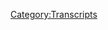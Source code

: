 {{DEFAULTSORT:
    #_TRANSCRIPT_0434:Bill Cooper Covers OKC Part 1
}}{{Transcript
    | title         = [[434: Bill Cooper Covers OKC Part 1]]
    | caption       = [https://knowledgefight.libsyn.com/434-bill-cooper-does-okc-part-1 Listen to this episode on Libsyn]
    | episodeNumber = [[434: Bill Cooper Covers OKC Part 1|434]]
    | length        = 02:30:23
}}

{{MessageBox
    | header     = Warning: Bot Generated Content
    | text       = This transcript was automatically generated by transcription software and likely contains many mistakes and misattributions. Please check the audio for definitive quotes, attribution, and context.
    | image      = N3yvass4myg91.webp
    | imagewidth = 50px
    | id         = warning
}}

{{TranscriptBlock
    | name      = Unknown Speaker
    | timestamp = 00:00:00.000
    | text      = And that is a wrap for today's show.
}}

{{TranscriptBlock
    | name      = Unknown Speaker
    | timestamp = 00:00:01.000
    | text      = Hope you enjoyed it.
}}

{{TranscriptBlock
    | name      = Unknown Speaker
    | timestamp = 00:00:02.000
    | text      = And as always, thanks for watching.
}}

{{TranscriptBlock
    | name      = Unknown Speaker
    | timestamp = 00:00:03.000
    | text      = We'll see you next time.
}}

{{TranscriptBlock
    | name      = Unknown Speaker
    | timestamp = 00:00:32.000
    | text      = Bye.
}}

{{TranscriptBlock
    | name      = Unknown Speaker
    | timestamp = 00:01:01.000
    | text      = Bye.
}}

{{TranscriptBlock
    | name      = Unknown Speaker
    | timestamp = 00:01:21.000
    | text      = Bye.
}}

{{TranscriptBlock
    | name      = Unknown Speaker
    | timestamp = 00:01:46.000
    | text      = Bye.
}}

{{TranscriptBlock
    | name      = Unknown Speaker
    | timestamp = 00:02:06.000
    | text      = Bye.
}}

{{TranscriptBlock
    | name      = Unknown Speaker
    | timestamp = 00:02:26.000
    | text      = Bye.
}}

{{TranscriptBlock
    | name      = Unknown Speaker
    | timestamp = 00:02:46.000
    | text      = Bye.
}}

{{TranscriptBlock
    | name      = Unknown Speaker
    | timestamp = 00:03:06.000
    | text      = Bye.
}}

{{TranscriptBlock
    | name      = Unknown Speaker
    | timestamp = 00:03:26.000
    | text      = Bye.
}}

{{TranscriptBlock
    | name      = Unknown Speaker
    | timestamp = 00:03:46.000
    | text      = Bye.
}}

{{TranscriptBlock
    | name      = Unknown Speaker
    | timestamp = 00:04:06.000
    | text      = Bye.
}}

{{TranscriptBlock
    | name      = Unknown Speaker
    | timestamp = 00:04:26.000
    | text      = Bye.
}}

{{TranscriptBlock
    | name      = Unknown Speaker
    | timestamp = 00:04:46.000
    | text      = Bye.
}}

{{TranscriptBlock
    | name      = Unknown Speaker
    | timestamp = 00:05:06.000
    | text      = Bye.
}}

{{TranscriptBlock
    | name      = Unknown Speaker
    | timestamp = 00:05:26.000
    | text      = Bye.
}}

{{TranscriptBlock
    | name      = Unknown Speaker
    | timestamp = 00:05:46.000
    | text      = Bye.
}}

{{TranscriptBlock
    | name      = Unknown Speaker
    | timestamp = 00:06:06.000
    | text      = Bye.
}}

{{TranscriptBlock
    | name      = Unknown Speaker
    | timestamp = 00:06:26.000
    | text      = Bye.
}}

{{TranscriptBlock
    | name      = Unknown Speaker
    | timestamp = 00:06:46.000
    | text      = Bye.
}}

{{TranscriptBlock
    | name      = Unknown Speaker
    | timestamp = 00:07:06.000
    | text      = Bye.
}}

{{TranscriptBlock
    | name      = Unknown Speaker
    | timestamp = 00:07:26.000
    | text      = Bye.
}}

{{TranscriptBlock
    | name      = Unknown Speaker
    | timestamp = 00:07:46.000
    | text      = Bye.
}}

{{TranscriptBlock
    | name      = Unknown Speaker
    | timestamp = 00:08:06.000
    | text      = Bye.
}}

{{TranscriptBlock
    | name      = Unknown Speaker
    | timestamp = 00:08:26.000
    | text      = Bye.
}}

{{TranscriptBlock
    | name      = Unknown Speaker
    | timestamp = 00:08:46.000
    | text      = Bye.
}}

{{TranscriptBlock
    | name      = Unknown Speaker
    | timestamp = 00:09:06.000
    | text      = Bye.
}}

{{TranscriptBlock
    | name      = Unknown Speaker
    | timestamp = 00:09:26.000
    | text      = Bye.
}}

{{TranscriptBlock
    | name      = Unknown Speaker
    | timestamp = 00:09:46.000
    | text      = Bye.
}}

{{TranscriptBlock
    | name      = Unknown Speaker
    | timestamp = 00:10:06.000
    | text      = Bye.
}}

{{TranscriptBlock
    | name      = Unknown Speaker
    | timestamp = 00:10:26.000
    | text      = Bye.
}}

{{TranscriptBlock
    | name      = Unknown Speaker
    | timestamp = 00:10:46.000
    | text      = Bye.
}}

{{TranscriptBlock
    | name      = Unknown Speaker
    | timestamp = 00:11:06.000
    | text      = Bye.
}}

{{TranscriptBlock
    | name      = Unknown Speaker
    | timestamp = 00:11:26.000
    | text      = Bye.
}}

{{TranscriptBlock
    | name      = Unknown Speaker
    | timestamp = 00:11:46.000
    | text      = Bye.
}}

{{TranscriptBlock
    | name      = Unknown Speaker
    | timestamp = 00:12:06.000
    | text      = Bye.
}}

{{TranscriptBlock
    | name      = Unknown Speaker
    | timestamp = 00:12:26.000
    | text      = Bye.
}}

{{TranscriptBlock
    | name      = Unknown Speaker
    | timestamp = 00:12:46.000
    | text      = Bye.
}}

{{TranscriptBlock
    | name      = Unknown Speaker
    | timestamp = 00:13:06.000
    | text      = Bye.
}}

{{TranscriptBlock
    | name      = Unknown Speaker
    | timestamp = 00:13:26.000
    | text      = Bye.
}}

{{TranscriptBlock
    | name      = Unknown Speaker
    | timestamp = 00:13:46.000
    | text      = Bye.
}}

{{TranscriptBlock
    | name      = Unknown Speaker
    | timestamp = 00:14:06.000
    | text      = Bye.
}}

{{TranscriptBlock
    | name      = Unknown Speaker
    | timestamp = 00:14:26.000
    | text      = Bye.
}}

{{TranscriptBlock
    | name      = Unknown Speaker
    | timestamp = 00:14:36.000
    | text      = Bye.
}}

{{TranscriptBlock
    | name      = Unknown Speaker
    | timestamp = 00:14:46.000
    | text      = Bye.
}}

{{TranscriptBlock
    | name      = Unknown Speaker
    | timestamp = 00:15:06.000
    | text      = Bye.
}}

{{TranscriptBlock
    | name      = Unknown Speaker
    | timestamp = 00:15:26.000
    | text      = Bye.
}}

{{TranscriptBlock
    | name      = Unknown Speaker
    | timestamp = 00:15:46.000
    | text      = Bye.
}}

{{TranscriptBlock
    | name      = Unknown Speaker
    | timestamp = 00:16:06.000
    | text      = Bye.
}}

{{TranscriptBlock
    | name      = Unknown Speaker
    | timestamp = 00:16:26.000
    | text      = Bye.
}}

{{TranscriptBlock
    | name      = Unknown Speaker
    | timestamp = 00:16:42.000
    | text      = Bye.
}}

{{TranscriptBlock
    | name      = Unknown Speaker
    | timestamp = 00:17:02.000
    | text      = Bye.
}}

{{TranscriptBlock
    | name      = Unknown Speaker
    | timestamp = 00:17:22.000
    | text      = Bye.
}}

{{TranscriptBlock
    | name      = Unknown Speaker
    | timestamp = 00:17:42.000
    | text      = Bye.
}}

{{TranscriptBlock
    | name      = Unknown Speaker
    | timestamp = 00:18:02.000
    | text      = Bye.
}}

{{TranscriptBlock
    | name      = Unknown Speaker
    | timestamp = 00:18:22.000
    | text      = Bye.
}}

{{TranscriptBlock
    | name      = Unknown Speaker
    | timestamp = 00:18:42.000
    | text      = Bye.
}}

{{TranscriptBlock
    | name      = Unknown Speaker
    | timestamp = 00:19:02.000
    | text      = Bye.
}}

{{TranscriptBlock
    | name      = Unknown Speaker
    | timestamp = 00:19:22.000
    | text      = Bye.
}}

{{TranscriptBlock
    | name      = Unknown Speaker
    | timestamp = 00:19:42.000
    | text      = Bye.
}}

{{TranscriptBlock
    | name      = Unknown Speaker
    | timestamp = 00:20:02.000
    | text      = Bye.
}}

{{TranscriptBlock
    | name      = Unknown Speaker
    | timestamp = 00:20:22.000
    | text      = Bye.
}}

{{TranscriptBlock
    | name      = Unknown Speaker
    | timestamp = 00:20:42.000
    | text      = Bye.
}}

{{TranscriptBlock
    | name      = Unknown Speaker
    | timestamp = 00:21:12.000
    | text      = Bye.
}}

{{TranscriptBlock
    | name      = Unknown Speaker
    | timestamp = 00:21:32.000
    | text      = Bye.
}}

{{TranscriptBlock
    | name      = Unknown Speaker
    | timestamp = 00:21:52.000
    | text      = Bye.
}}

{{TranscriptBlock
    | name      = Unknown Speaker
    | timestamp = 00:22:12.000
    | text      = Bye.
}}

{{TranscriptBlock
    | name      = Unknown Speaker
    | timestamp = 00:22:32.000
    | text      = Bye.
}}

{{TranscriptBlock
    | name      = Unknown Speaker
    | timestamp = 00:22:52.000
    | text      = Bye.
}}

{{TranscriptBlock
    | name      = Unknown Speaker
    | timestamp = 00:23:12.000
    | text      = Bye.
}}

{{TranscriptBlock
    | name      = Unknown Speaker
    | timestamp = 00:23:32.000
    | text      = Bye.
}}

{{TranscriptBlock
    | name      = Unknown Speaker
    | timestamp = 00:23:52.000
    | text      = Bye.
}}

{{TranscriptBlock
    | name      = Unknown Speaker
    | timestamp = 00:24:12.000
    | text      = Bye.
}}

{{TranscriptBlock
    | name      = Unknown Speaker
    | timestamp = 00:24:32.000
    | text      = Bye.
}}

{{TranscriptBlock
    | name      = Unknown Speaker
    | timestamp = 00:24:52.000
    | text      = Bye.
}}

{{TranscriptBlock
    | name      = Unknown Speaker
    | timestamp = 00:25:12.000
    | text      = Bye.
}}

{{TranscriptBlock
    | name      = Unknown Speaker
    | timestamp = 00:25:32.000
    | text      = Bye.
}}

{{TranscriptBlock
    | name      = Unknown Speaker
    | timestamp = 00:25:52.000
    | text      = Bye.
}}

{{TranscriptBlock
    | name      = Unknown Speaker
    | timestamp = 00:26:12.000
    | text      = Bye.
}}

{{TranscriptBlock
    | name      = Unknown Speaker
    | timestamp = 00:26:32.000
    | text      = Bye.
}}

{{TranscriptBlock
    | name      = Unknown Speaker
    | timestamp = 00:26:52.000
    | text      = Bye.
}}

{{TranscriptBlock
    | name      = Unknown Speaker
    | timestamp = 00:27:12.000
    | text      = Bye.
}}

{{TranscriptBlock
    | name      = Unknown Speaker
    | timestamp = 00:27:32.000
    | text      = Bye.
}}

{{TranscriptBlock
    | name      = Unknown Speaker
    | timestamp = 00:27:48.000
    | text      = Bye.
}}

{{TranscriptBlock
    | name      = Unknown Speaker
    | timestamp = 00:28:08.000
    | text      = Bye.
}}

{{TranscriptBlock
    | name      = Unknown Speaker
    | timestamp = 00:28:28.000
    | text      = Bye.
}}

{{TranscriptBlock
    | name      = Unknown Speaker
    | timestamp = 00:28:48.000
    | text      = Bye.
}}

{{TranscriptBlock
    | name      = Unknown Speaker
    | timestamp = 00:29:08.000
    | text      = Bye.
}}

{{TranscriptBlock
    | name      = Unknown Speaker
    | timestamp = 00:29:28.000
    | text      = Bye.
}}

{{TranscriptBlock
    | name      = Unknown Speaker
    | timestamp = 00:29:48.000
    | text      = Bye.
}}

{{TranscriptBlock
    | name      = Unknown Speaker
    | timestamp = 00:30:08.000
    | text      = Bye.
}}

{{TranscriptBlock
    | name      = Unknown Speaker
    | timestamp = 00:30:28.000
    | text      = Bye.
}}

{{TranscriptBlock
    | name      = Unknown Speaker
    | timestamp = 00:30:48.000
    | text      = Bye.
}}

{{TranscriptBlock
    | name      = Unknown Speaker
    | timestamp = 00:30:58.000
    | text      = Bye.
}}

{{TranscriptBlock
    | name      = Unknown Speaker
    | timestamp = 00:31:08.000
    | text      = Bye.
}}

{{TranscriptBlock
    | name      = Unknown Speaker
    | timestamp = 00:31:28.000
    | text      = Bye.
}}

{{TranscriptBlock
    | name      = Unknown Speaker
    | timestamp = 00:31:48.000
    | text      = Bye.
}}

{{TranscriptBlock
    | name      = Unknown Speaker
    | timestamp = 00:32:08.000
    | text      = Bye.
}}

{{TranscriptBlock
    | name      = Unknown Speaker
    | timestamp = 00:32:28.000
    | text      = Bye.
}}

{{TranscriptBlock
    | name      = Unknown Speaker
    | timestamp = 00:32:48.000
    | text      = Bye.
}}

{{TranscriptBlock
    | name      = Unknown Speaker
    | timestamp = 00:33:08.000
    | text      = Bye.
}}

{{TranscriptBlock
    | name      = Unknown Speaker
    | timestamp = 00:33:28.000
    | text      = Bye.
}}

{{TranscriptBlock
    | name      = Unknown Speaker
    | timestamp = 00:33:48.000
    | text      = Bye.
}}

{{TranscriptBlock
    | name      = Unknown Speaker
    | timestamp = 00:34:08.000
    | text      = Bye.
}}

{{TranscriptBlock
    | name      = Unknown Speaker
    | timestamp = 00:34:28.000
    | text      = Bye.
}}

{{TranscriptBlock
    | name      = Unknown Speaker
    | timestamp = 00:34:48.000
    | text      = Bye.
}}

{{TranscriptBlock
    | name      = Unknown Speaker
    | timestamp = 00:35:08.000
    | text      = Bye.
}}

{{TranscriptBlock
    | name      = Unknown Speaker
    | timestamp = 00:35:28.000
    | text      = Bye.
}}

{{TranscriptBlock
    | name      = Unknown Speaker
    | timestamp = 00:35:48.000
    | text      = Bye.
}}

{{TranscriptBlock
    | name      = Unknown Speaker
    | timestamp = 00:36:08.000
    | text      = Bye.
}}

{{TranscriptBlock
    | name      = Unknown Speaker
    | timestamp = 00:36:18.000
    | text      = Bye.
}}

{{TranscriptBlock
    | name      = Unknown Speaker
    | timestamp = 00:36:28.000
    | text      = Bye.
}}

{{TranscriptBlock
    | name      = Unknown Speaker
    | timestamp = 00:36:38.000
    | text      = Bye.
}}

{{TranscriptBlock
    | name      = Unknown Speaker
    | timestamp = 00:36:48.000
    | text      = Bye.
}}

{{TranscriptBlock
    | name      = Unknown Speaker
    | timestamp = 00:36:58.000
    | text      = Bye.
}}

{{TranscriptBlock
    | name      = Unknown Speaker
    | timestamp = 00:37:18.000
    | text      = Bye.
}}

{{TranscriptBlock
    | name      = Unknown Speaker
    | timestamp = 00:37:28.000
    | text      = Bye.
}}

{{TranscriptBlock
    | name      = Unknown Speaker
    | timestamp = 00:37:38.000
    | text      = Bye.
}}

{{TranscriptBlock
    | name      = Unknown Speaker
    | timestamp = 00:37:48.000
    | text      = Bye.
}}

{{TranscriptBlock
    | name      = Unknown Speaker
    | timestamp = 00:37:58.000
    | text      = Bye.
}}

{{TranscriptBlock
    | name      = Unknown Speaker
    | timestamp = 00:38:08.000
    | text      = Bye.
}}

{{TranscriptBlock
    | name      = Unknown Speaker
    | timestamp = 00:38:18.000
    | text      = Bye.
}}

{{TranscriptBlock
    | name      = Unknown Speaker
    | timestamp = 00:38:28.000
    | text      = Bye.
}}

{{TranscriptBlock
    | name      = Unknown Speaker
    | timestamp = 00:38:38.000
    | text      = Bye.
}}

{{TranscriptBlock
    | name      = Unknown Speaker
    | timestamp = 00:38:48.000
    | text      = Bye.
}}

{{TranscriptBlock
    | name      = Unknown Speaker
    | timestamp = 00:38:58.000
    | text      = Bye.
}}

{{TranscriptBlock
    | name      = Unknown Speaker
    | timestamp = 00:39:08.000
    | text      = Bye.
}}

{{TranscriptBlock
    | name      = Unknown Speaker
    | timestamp = 00:39:18.000
    | text      = Bye.
}}

{{TranscriptBlock
    | name      = Unknown Speaker
    | timestamp = 00:39:28.000
    | text      = Bye.
}}

{{TranscriptBlock
    | name      = Unknown Speaker
    | timestamp = 00:39:38.000
    | text      = Bye.
}}

{{TranscriptBlock
    | name      = Unknown Speaker
    | timestamp = 00:39:48.000
    | text      = Bye.
}}

{{TranscriptBlock
    | name      = Unknown Speaker
    | timestamp = 00:40:12.000
    | text      = Bye.
}}

{{TranscriptBlock
    | name      = Unknown Speaker
    | timestamp = 00:40:22.000
    | text      = Bye.
}}

{{TranscriptBlock
    | name      = Unknown Speaker
    | timestamp = 00:40:32.000
    | text      = Bye.
}}

{{TranscriptBlock
    | name      = Unknown Speaker
    | timestamp = 00:40:42.000
    | text      = Bye.
}}

{{TranscriptBlock
    | name      = Unknown Speaker
    | timestamp = 00:40:52.000
    | text      = Bye.
}}

{{TranscriptBlock
    | name      = Unknown Speaker
    | timestamp = 00:41:02.000
    | text      = Bye.
}}

{{TranscriptBlock
    | name      = Unknown Speaker
    | timestamp = 00:41:12.000
    | text      = Bye.
}}

{{TranscriptBlock
    | name      = Unknown Speaker
    | timestamp = 00:41:22.000
    | text      = Bye.
}}

{{TranscriptBlock
    | name      = Unknown Speaker
    | timestamp = 00:41:32.000
    | text      = Bye.
}}

{{TranscriptBlock
    | name      = Unknown Speaker
    | timestamp = 00:41:42.000
    | text      = Bye.
}}

{{TranscriptBlock
    | name      = Unknown Speaker
    | timestamp = 00:41:52.000
    | text      = Bye.
}}

{{TranscriptBlock
    | name      = Unknown Speaker
    | timestamp = 00:42:02.000
    | text      = Bye.
}}

{{TranscriptBlock
    | name      = Unknown Speaker
    | timestamp = 00:42:12.000
    | text      = Bye.
}}

{{TranscriptBlock
    | name      = Unknown Speaker
    | timestamp = 00:42:22.000
    | text      = Bye.
}}

{{TranscriptBlock
    | name      = Unknown Speaker
    | timestamp = 00:42:32.000
    | text      = Bye.
}}

{{TranscriptBlock
    | name      = Unknown Speaker
    | timestamp = 00:42:42.000
    | text      = Bye.
}}

{{TranscriptBlock
    | name      = Unknown Speaker
    | timestamp = 00:42:52.000
    | text      = Bye.
}}

{{TranscriptBlock
    | name      = Unknown Speaker
    | timestamp = 00:43:02.000
    | text      = Bye.
}}

{{TranscriptBlock
    | name      = Unknown Speaker
    | timestamp = 00:43:12.000
    | text      = Bye.
}}

{{TranscriptBlock
    | name      = Unknown Speaker
    | timestamp = 00:43:22.000
    | text      = Bye.
}}

{{TranscriptBlock
    | name      = Unknown Speaker
    | timestamp = 00:43:32.000
    | text      = Bye.
}}

{{TranscriptBlock
    | name      = Unknown Speaker
    | timestamp = 00:43:42.000
    | text      = Bye.
}}

{{TranscriptBlock
    | name      = Unknown Speaker
    | timestamp = 00:43:52.000
    | text      = Bye.
}}

{{TranscriptBlock
    | name      = Unknown Speaker
    | timestamp = 00:44:02.000
    | text      = Bye.
}}

{{TranscriptBlock
    | name      = Unknown Speaker
    | timestamp = 00:44:12.000
    | text      = Bye.
}}

{{TranscriptBlock
    | name      = Unknown Speaker
    | timestamp = 00:44:22.000
    | text      = Bye.
}}

{{TranscriptBlock
    | name      = Unknown Speaker
    | timestamp = 00:44:32.000
    | text      = Bye.
}}

{{TranscriptBlock
    | name      = Unknown Speaker
    | timestamp = 00:44:42.000
    | text      = Bye.
}}

{{TranscriptBlock
    | name      = Unknown Speaker
    | timestamp = 00:45:02.000
    | text      = Bye.
}}

{{TranscriptBlock
    | name      = Unknown Speaker
    | timestamp = 00:45:32.000
    | text      = Bye.
}}

{{TranscriptBlock
    | name      = Unknown Speaker
    | timestamp = 00:45:42.000
    | text      = Bye.
}}

{{TranscriptBlock
    | name      = Unknown Speaker
    | timestamp = 00:45:52.000
    | text      = Bye.
}}

{{TranscriptBlock
    | name      = Unknown Speaker
    | timestamp = 00:46:02.000
    | text      = Bye.
}}

{{TranscriptBlock
    | name      = Unknown Speaker
    | timestamp = 00:46:12.000
    | text      = Bye.
}}

{{TranscriptBlock
    | name      = Unknown Speaker
    | timestamp = 00:46:22.000
    | text      = Bye.
}}

{{TranscriptBlock
    | name      = Unknown Speaker
    | timestamp = 00:46:32.000
    | text      = Bye.
}}

{{TranscriptBlock
    | name      = Unknown Speaker
    | timestamp = 00:46:42.000
    | text      = Bye.
}}

{{TranscriptBlock
    | name      = Unknown Speaker
    | timestamp = 00:46:52.000
    | text      = Bye.
}}

{{TranscriptBlock
    | name      = Unknown Speaker
    | timestamp = 00:47:02.000
    | text      = Bye.
}}

{{TranscriptBlock
    | name      = Unknown Speaker
    | timestamp = 00:47:12.000
    | text      = Bye.
}}

{{TranscriptBlock
    | name      = Unknown Speaker
    | timestamp = 00:47:22.000
    | text      = Bye.
}}

{{TranscriptBlock
    | name      = Unknown Speaker
    | timestamp = 00:47:32.000
    | text      = Bye.
}}

{{TranscriptBlock
    | name      = Unknown Speaker
    | timestamp = 00:47:42.000
    | text      = Bye.
}}

{{TranscriptBlock
    | name      = Unknown Speaker
    | timestamp = 00:47:52.000
    | text      = Bye.
}}

{{TranscriptBlock
    | name      = Unknown Speaker
    | timestamp = 00:48:02.000
    | text      = So real quick, when he said that these are some of the rumors and speculations, I found it incredibly confusing at first because he's just done this part where he's like the base, the Air Force base has heightened security.
}}

{{TranscriptBlock
    | name      = Unknown Speaker
    | timestamp = 00:48:16.000
    | text      = He was like, is he talking about those rumors? Yeah, are those the rumors or what? You're about to say the rumors.
}}

{{TranscriptBlock
    | name      = Unknown Speaker
    | timestamp = 00:48:22.000
    | text      = Right.
}}

{{TranscriptBlock
    | name      = Unknown Speaker
    | timestamp = 00:48:22.000
    | text      = And I had to go back and listen to it a couple times and I'm very certain that he's saying that the things that were reported before, the Air Force base, the FBI substation, all that stuff, that is not rumor.
}}

{{TranscriptBlock
    | name      = Unknown Speaker
    | timestamp = 00:48:34.000
    | text      = Those are true.
}}

{{TranscriptBlock
    | name      = Unknown Speaker
    | timestamp = 00:48:34.000
    | text      = What he's about to talk about is rumors.
}}

{{TranscriptBlock
    | name      = Unknown Speaker
    | timestamp = 00:48:36.000
    | text      = It was Jessica Rabbit.
}}

{{TranscriptBlock
    | name      = Unknown Speaker
    | timestamp = 00:48:38.000
    | text      = Remember, these are rumors, speculations.
}}

{{TranscriptBlock
    | name      = Unknown Speaker
    | timestamp = 00:48:46.000
    | text      = A local television station in Oklahoma City received a call from an unidentified male, reportedly speaking with a foreign accent, who stated that the Nation of Islam claimed responsibility for the bombing.
}}

{{TranscriptBlock
    | name      = Unknown Speaker
    | timestamp = 00:49:00.000
    | text      = I wonder how much utility there is in coming on a conspiracy paranoia-themed broadcast and just repeating random rumors about the bombing.
}}

{{TranscriptBlock
    | name      = Unknown Speaker
    | timestamp = 00:49:08.000
    | text      = Hey, these are rumors.
}}

{{TranscriptBlock
    | name      = Unknown Speaker
    | timestamp = 00:49:10.000
    | text      = Even if you preface them by saying they're just rumors and they are proven, it feels irresponsible.
}}

{{TranscriptBlock
    | name      = Unknown Speaker
    | timestamp = 00:49:14.000
    | text      = Even if it appears to be him really trying not to be, I just don't know what value it has to be like, well, here's something that people have said.
}}

{{TranscriptBlock
    | name      = Unknown Speaker
    | timestamp = 00:49:22.000
    | text      = Yeah, that is strange.
}}

{{TranscriptBlock
    | name      = Unknown Speaker
    | timestamp = 00:49:24.000
    | text      = How silly is it that he is rejecting that caller but is willing to accept his caller's bullshit instantaneously?
}}

{{TranscriptBlock
    | name      = Unknown Speaker
    | timestamp = 00:49:31.000
    | text      = Well, he's presumably talked to these callers a couple of times.
}}

{{TranscriptBlock
    | name      = Unknown Speaker
    | timestamp = 00:49:33.000
    | text      = Sure.
}}

{{TranscriptBlock
    | name      = Unknown Speaker
    | timestamp = 00:49:34.000
    | text      = And they pay him dues.
}}

{{TranscriptBlock
    | name      = Unknown Speaker
    | timestamp = 00:49:35.000
    | text      = Fair enough.
}}

{{TranscriptBlock
    | name      = Unknown Speaker
    | timestamp = 00:49:36.000
    | text      = I forgot about that part.
}}

{{TranscriptBlock
    | name      = Unknown Speaker
    | timestamp = 00:49:37.000
    | text      = They pay him dues?
}}

{{TranscriptBlock
    | name      = Unknown Speaker
    | timestamp = 00:49:38.000
    | text      = Yeah.
}}

{{TranscriptBlock
    | name      = Unknown Speaker
    | timestamp = 00:49:39.000
    | text      = Okay, well then I would believe people who paid him.
}}

{{TranscriptBlock
    | name      = Unknown Speaker
    | timestamp = 00:49:40.000
    | text      = You've got to pay to be in Kaji.
}}

{{TranscriptBlock
    | name      = Unknown Speaker
    | timestamp = 00:49:42.000
    | text      = Okay.
}}

{{TranscriptBlock
    | name      = Unknown Speaker
    | timestamp = 00:49:43.000
    | text      = So, Bill is reporting that this local station did receive this call claiming that the Nation of Islam took responsibility, but he's not being precise with his own reporting.
}}

{{TranscriptBlock
    | name      = Unknown Speaker
    | timestamp = 00:49:52.000
    | text      = This station in Oklahoma was KFOR, and after this anchor said that they'd received this call, another anchor said, quote, it could be a crank call.
}}

{{TranscriptBlock
    | name      = Unknown Speaker
    | timestamp = 00:50:01.000
    | text      = They were not even reporting this as anything real themselves, but while we're on the subject, fuck them for saying that on air.
}}

{{TranscriptBlock
    | name      = Unknown Speaker
    | timestamp = 00:50:07.000
    | text      = Even if they pointed out that it might be a crank call, go fuck yourself.
}}

{{TranscriptBlock
    | name      = Unknown Speaker
    | timestamp = 00:50:11.000
    | text      = Yeah.
}}

{{TranscriptBlock
    | name      = Unknown Speaker
    | timestamp = 00:50:12.000
    | text      = That doesn't bring anything to anybody.
}}

{{TranscriptBlock
    | name      = Unknown Speaker
    | timestamp = 00:50:13.000
    | text      = Yeah.
}}

{{TranscriptBlock
    | name      = Unknown Speaker
    | timestamp = 00:50:14.000
    | text      = That's some pretty irresponsible stuff.
}}

{{TranscriptBlock
    | name      = Unknown Speaker
    | timestamp = 00:50:16.000
    | text      = Bill's only point was that some media outlets were putting out sloppy work. I'd probably be on very similar pages, though.
}}

{{TranscriptBlock
    | name      = Unknown Speaker
    | timestamp = 00:50:22.000
    | text      = Yeah, yeah.
}}

{{TranscriptBlock
    | name      = Unknown Speaker
    | timestamp = 00:50:23.000
    | text      = If that was it.
}}

{{TranscriptBlock
    | name      = Unknown Speaker
    | timestamp = 00:50:24.000
    | text      = But even this discussion of the report on KFOR isn't even done right.
}}

{{TranscriptBlock
    | name      = Unknown Speaker
    | timestamp = 00:50:29.000
    | text      = That's crazy.
}}

{{TranscriptBlock
    | name      = Unknown Speaker
    | timestamp = 00:50:30.000
    | text      = Yeah.
}}

{{TranscriptBlock
    | name      = Unknown Speaker
    | timestamp = 00:50:31.000
    | text      = Everybody's making the same mistake.
}}

{{TranscriptBlock
    | name      = Unknown Speaker
    | timestamp = 00:50:32.000
    | text      = I expect it from a shortwave conspiracy theorist.
}}

{{TranscriptBlock
    | name      = Unknown Speaker
    | timestamp = 00:50:35.000
    | text      = Uh-huh.
}}

{{TranscriptBlock
    | name      = Unknown Speaker
    | timestamp = 00:50:36.000
    | text      = You know, not just like, hey, I got a call that says I can refinance my mortgage and also it could have been Middle Easterns who did the bombing.
}}

{{TranscriptBlock
    | name      = Unknown Speaker
    | timestamp = 00:50:42.000
    | text      = I don't know.
}}

{{TranscriptBlock
    | name      = Unknown Speaker
    | timestamp = 00:50:43.000
    | text      = I just get calls.
}}

{{TranscriptBlock
    | name      = Unknown Speaker
    | timestamp = 00:50:44.000
    | text      = Hooray.
}}

{{TranscriptBlock
    | name      = Unknown Speaker
    | timestamp = 00:50:45.000
    | text      = Just some weird caller to this local station.
}}

{{TranscriptBlock
    | name      = Unknown Speaker
    | timestamp = 00:50:48.000
    | text      = There were also other people repeating this.
}}

{{TranscriptBlock
    | name      = Unknown Speaker
    | timestamp = 00:50:51.000
    | text      = On another broadcast, Dave McCurdy, former Democratic congressman, promptly came on television and repeated the same unsubstantiated rumor.
}}

{{TranscriptBlock
    | name      = Unknown Speaker
    | timestamp = 00:51:01.000
    | text      = So this isn't accurate.
}}

{{TranscriptBlock
    | name      = Unknown Speaker
    | timestamp = 00:51:03.000
    | text      = Dave McCurdy was a former Oklahoma congressman and he did get on air and he connected the bombing to Hamas, not to the Nation of Islam.
}}

{{TranscriptBlock
    | name      = Unknown Speaker
    | timestamp = 00:51:11.000
    | text      = UPI reported on his comments, quote, my first reaction was there could be a very real connection to some of the fundamentalist groups operating around the city, the former congressman said.
}}

{{TranscriptBlock
    | name      = Unknown Speaker
    | timestamp = 00:51:22.000
    | text      = He said a number of Muslim fundamentalist groups, some with links to Hamas, had recently held a convention in the area.
}}

{{TranscriptBlock
    | name      = Unknown Speaker
    | timestamp = 00:51:29.000
    | text      = You begin to think that maybe Khaji is not good at detail work.
}}

{{TranscriptBlock
    | name      = Unknown Speaker
    | timestamp = 00:51:33.000
    | text      = Nah, not there.
}}

{{TranscriptBlock
    | name      = Unknown Speaker
    | timestamp = 00:51:34.000
    | text      = Not there.
}}

{{TranscriptBlock
    | name      = Unknown Speaker
    | timestamp = 00:51:35.000
    | text      = I mean, this has got to just be Bill like reading more stuff that his listeners have prepared.
}}

{{TranscriptBlock
    | name      = Unknown Speaker
    | timestamp = 00:51:40.000
    | text      = Yeah.
}}

{{TranscriptBlock
    | name      = Unknown Speaker
    | timestamp = 00:51:41.000
    | text      = I start to wonder if he does anything.
}}

{{TranscriptBlock
    | name      = Unknown Speaker
    | timestamp = 00:51:43.000
    | text      = You could just go get the quote yourself.
}}

{{TranscriptBlock
    | name      = Unknown Speaker
    | timestamp = 00:51:45.000
    | text      = True.
}}

{{TranscriptBlock
    | name      = Unknown Speaker
    | timestamp = 00:51:46.000
    | text      = You know, it's there.
}}

{{TranscriptBlock
    | name      = Unknown Speaker
    | timestamp = 00:51:47.000
    | text      = Yeah.
}}

{{TranscriptBlock
    | name      = Unknown Speaker
    | timestamp = 00:51:48.000
    | text      = By the time he's doing this broadcast, he could just go look at the quote.
}}

{{TranscriptBlock
    | name      = Unknown Speaker
    | timestamp = 00:51:51.000
    | text      = Conceivably, he could even go cut it out of the show.
}}

{{TranscriptBlock
    | name      = Unknown Speaker
    | timestamp = 00:51:53.000
    | text      = Yeah.
}}

{{TranscriptBlock
    | name      = Unknown Speaker
    | timestamp = 00:51:54.000
    | text      = Yeah, exactly.
}}

{{TranscriptBlock
    | name      = Unknown Speaker
    | timestamp = 00:51:55.000
    | text      = It would be a little bit more difficult than it is today, but could still do it.
}}

{{TranscriptBlock
    | name      = Unknown Speaker
    | timestamp = 00:51:59.000
    | text      = If he wanted to do any work.
}}

{{TranscriptBlock
    | name      = Unknown Speaker
    | timestamp = 00:52:01.000
    | text      = Well, I mean, it's just Khaji people doing it.
}}

{{TranscriptBlock
    | name      = Unknown Speaker
    | timestamp = 00:52:03.000
    | text      = It's just Khaji people.
}}

{{TranscriptBlock
    | name      = Unknown Speaker
    | timestamp = 00:52:04.000
    | text      = I'm pretty sure.
}}

{{TranscriptBlock
    | name      = Unknown Speaker
    | timestamp = 00:52:05.000
    | text      = It's wild.
}}

{{TranscriptBlock
    | name      = Unknown Speaker
    | timestamp = 00:52:06.000
    | text      = So, here's another little bit of a rumor that's going around.
}}

{{TranscriptBlock
    | name      = Unknown Speaker
    | timestamp = 00:52:10.000
    | text      = Another report from the scene stated that firefighters going through the rubble of the
}}

{{TranscriptBlock
    | name      = Unknown Speaker
    | timestamp = 00:52:14.000
    | text      = federal building discovered other explosive devices and plastic which had been allegedly
}}

{{TranscriptBlock
    | name      = Unknown Speaker
    | timestamp = 00:52:20.599
    | text      = kept in the offices of the ATF located in the federal building.
}}

{{TranscriptBlock
    | name      = Unknown Speaker
    | timestamp = 00:52:26.000
    | text      = That's the alcohol, tobacco, and firearms.
}}

{{TranscriptBlock
    | name      = Unknown Speaker
    | timestamp = 00:52:30.760
    | text      = That particular report, unlike all of the others heard today, was never reported again.
}}

{{TranscriptBlock
    | name      = Unknown Speaker
    | timestamp = 00:52:38.760
    | text      = We've also not heard it mentioned further on the scanner.
}}

{{TranscriptBlock
    | name      = Unknown Speaker
    | timestamp = 00:52:43.840
    | text      = It was either a true rumor, or if it was true, was quickly squashed.
}}

{{TranscriptBlock
    | name      = Unknown Speaker
    | timestamp = 00:52:49.760
    | text      = So, this again is something that Bill is talking about in the context of this list of rumors,
}}

{{TranscriptBlock
    | name      = Unknown Speaker
    | timestamp = 00:52:54.760
    | text      = but you can hear the insinuation in his tone.
}}

{{TranscriptBlock
    | name      = Unknown Speaker
    | timestamp = 00:52:57.760
    | text      = He's not reporting this as a rumor, and honestly, as far as rumors go, you shouldn't report
}}

{{TranscriptBlock
    | name      = Unknown Speaker
    | timestamp = 00:53:01.760
    | text      = them unless you're explicitly debunking them and you make that very clear.
}}

{{TranscriptBlock
    | name      = Unknown Speaker
    | timestamp = 00:53:06.760
    | text      = It's unhealthy to shruggingly report rumors and entertain the possibility that maybe they're
}}

{{TranscriptBlock
    | name      = Unknown Speaker
    | timestamp = 00:53:10.760
    | text      = true.
}}

{{TranscriptBlock
    | name      = Unknown Speaker
    | timestamp = 00:53:11.760
    | text      = When you operate like this, the only real outcome that comes of it is the dumber elements
}}

{{TranscriptBlock
    | name      = Unknown Speaker
    | timestamp = 00:53:15.760
    | text      = of an audience.
}}

{{TranscriptBlock
    | name      = Unknown Speaker
    | timestamp = 00:53:16.760
    | text      = Ignore the part where you say it's just a rumor and they come to accept the rumor as
}}

{{TranscriptBlock
    | name      = Unknown Speaker
    | timestamp = 00:53:19.760
    | text      = true.
}}

{{TranscriptBlock
    | name      = Unknown Speaker
    | timestamp = 00:53:20.760
    | text      = Anyone listening has probably already heard these rumors somewhere already, so what's
}}

{{TranscriptBlock
    | name      = Unknown Speaker
    | timestamp = 00:53:24.760
    | text      = the value in repeating them and saying, these are just rumors.
}}

{{TranscriptBlock
    | name      = Unknown Speaker
    | timestamp = 00:53:26.760
    | text      = They may or may not be true.
}}

{{TranscriptBlock
    | name      = Unknown Speaker
    | timestamp = 00:53:28.760
    | text      = It's just lazy as hell, and it doesn't bring anything to the table.
}}

{{TranscriptBlock
    | name      = Unknown Speaker
    | timestamp = 00:53:30.760
    | text      = And it definitely makes it so a year or two later, somebody can just be like, ah, I'm
}}

{{TranscriptBlock
    | name      = Unknown Speaker
    | timestamp = 00:53:36.760
    | text      = pretty sure I remember that there was something about the ATF hiding stuff.
}}

{{TranscriptBlock
    | name      = Unknown Speaker
    | timestamp = 00:53:40.760
    | text      = You completely forget the part where it's like, oh yeah, Bill said that was a rumor.
}}

{{TranscriptBlock
    | name      = Unknown Speaker
    | timestamp = 00:53:44.760
    | text      = Yeah, no, it's just a data point now, or whatever they call it.
}}

{{TranscriptBlock
    | name      = Unknown Speaker
    | timestamp = 00:53:49.760
    | text      = So the quote-unquote report of finding explosive parts in the rubble did not disappear, as
}}

{{TranscriptBlock
    | name      = Unknown Speaker
    | timestamp = 00:53:53.760
    | text      = Bill is imagining, and it actually dogged the ATF for quite a while.
}}

{{TranscriptBlock
    | name      = Unknown Speaker
    | timestamp = 00:53:58.760
    | text      = In September 1995, they released a statement saying that they were, quote, absolutely no
}}

{{TranscriptBlock
    | name      = Unknown Speaker
    | timestamp = 00:54:02.760
    | text      = explosives in their office, and that there were a few things in the office that could
}}

{{TranscriptBlock
    | name      = Unknown Speaker
    | timestamp = 00:54:06.760
    | text      = be mistaken for explosives.
}}

{{TranscriptBlock
    | name      = Unknown Speaker
    | timestamp = 00:54:08.760
    | text      = According to a 1996 article in the Washington Post, citing a Dallas ATF spokesman, quote,
}}

{{TranscriptBlock
    | name      = Unknown Speaker
    | timestamp = 00:54:14.760
    | text      = these items were not explosives, but rather devices designed for training purposes that
}}

{{TranscriptBlock
    | name      = Unknown Speaker
    | timestamp = 00:54:18.760
    | text      = never contained explosive materials.
}}

{{TranscriptBlock
    | name      = Unknown Speaker
    | timestamp = 00:54:22.760
    | text      = He said these types of items are used as explanatory props in court cases.
}}

{{TranscriptBlock
    | name      = Unknown Speaker
    | timestamp = 00:54:27.760
    | text      = Obviously, you don't want to bring a fucking pipe bomb to court.
}}

{{TranscriptBlock
    | name      = Unknown Speaker
    | timestamp = 00:54:30.760
    | text      = You're trying to demonstrate it.
}}

{{TranscriptBlock
    | name      = Unknown Speaker
    | timestamp = 00:54:31.760
    | text      = And then he ripped both sleeves off, and he's like, these are the only explosives in the
}}

{{TranscriptBlock
    | name      = Unknown Speaker
    | timestamp = 00:54:35.760
    | text      = ATF!
}}

{{TranscriptBlock
    | name      = Unknown Speaker
    | timestamp = 00:54:36.760
    | text      = Woo!
}}

{{TranscriptBlock
    | name      = Unknown Speaker
    | timestamp = 00:54:37.760
    | text      = In Timothy McVeigh's trial, one of the bombs that was supposedly found was explained by
}}

{{TranscriptBlock
    | name      = Unknown Speaker
    | timestamp = 00:54:41.760
    | text      = Mike Shannon, the Special Operations Chief of the Oklahoma City Fire Department, as being,
}}

{{TranscriptBlock
    | name      = Unknown Speaker
    | timestamp = 00:54:45.760
    | text      = quote, a desk ornament from an ATF agent that was knocked into the stairwell, a desk clock
}}

{{TranscriptBlock
    | name      = Unknown Speaker
    | timestamp = 00:54:50.760
    | text      = that had the appearance of a very typical type of what you'd see in a TV or comic strip
}}

{{TranscriptBlock
    | name      = Unknown Speaker
    | timestamp = 00:54:55.760
    | text      = of a bomb, and it was in the stairwell, and people were really nervous at the time.
}}

{{TranscriptBlock
    | name      = Unknown Speaker
    | timestamp = 00:54:59.760
    | text      = There was a burlap sack with a big money sign printed on it.
}}

{{TranscriptBlock
    | name      = Unknown Speaker
    | timestamp = 00:55:03.760
    | text      = These were the sort of things that were mistaken for possible bombs, and then reported by media
}}

{{TranscriptBlock
    | name      = Unknown Speaker
    | timestamp = 00:55:07.760
    | text      = outlets that were eager to get out any possible news.
}}

{{TranscriptBlock
    | name      = Unknown Speaker
    | timestamp = 00:55:11.760
    | text      = When you hear things like in the police scanner, the report of a possible second device found,
}}

{{TranscriptBlock
    | name      = Unknown Speaker
    | timestamp = 00:55:16.760
    | text      = you don't really know what all the details are, and it's easy to get the wrong impression.
}}

{{TranscriptBlock
    | name      = Unknown Speaker
    | timestamp = 00:55:21.760
    | text      = Now, here's the thing.
}}

{{TranscriptBlock
    | name      = Unknown Speaker
    | timestamp = 00:55:23.760
    | text      = Bill Cooper repeating a rumor about the ATF is not just a guy repeating a rumor for the
}}

{{TranscriptBlock
    | name      = Unknown Speaker
    | timestamp = 00:55:27.760
    | text      = sake of bringing erroneous news to the audience's awareness.
}}

{{TranscriptBlock
    | name      = Unknown Speaker
    | timestamp = 00:55:30.760
    | text      = Oh, does he have a history with the ATF?
}}

{{TranscriptBlock
    | name      = Unknown Speaker
    | timestamp = 00:55:32.760
    | text      = Bill and all the militia-patriot community fucking hate the ATF.
}}

{{TranscriptBlock
    | name      = Unknown Speaker
    | timestamp = 00:55:35.760
    | text      = So the repeating of a rumor about them having bombs in their office has a heavy suggestiveness
}}

{{TranscriptBlock
    | name      = Unknown Speaker
    | timestamp = 00:55:40.760
    | text      = to it.
}}

{{TranscriptBlock
    | name      = Unknown Speaker
    | timestamp = 00:55:41.760
    | text      = I refuse to believe that Bill wouldn't be aware of that.
}}

{{TranscriptBlock
    | name      = Unknown Speaker
    | timestamp = 00:55:44.760
    | text      = Like, he can pretend he's just discussing rumors, but that's bullshit.
}}

{{TranscriptBlock
    | name      = Unknown Speaker
    | timestamp = 00:55:47.760
    | text      = Yeah.
}}

{{TranscriptBlock
    | name      = Unknown Speaker
    | timestamp = 00:55:48.760
    | text      = That is not what this is.
}}

{{TranscriptBlock
    | name      = Unknown Speaker
    | timestamp = 00:55:49.760
    | text      = Oh, there's a rumor going around that the organization that I hate most in the entire
}}

{{TranscriptBlock
    | name      = Unknown Speaker
    | timestamp = 00:55:54.760
    | text      = world has got bomb pieces around.
}}

{{TranscriptBlock
    | name      = Unknown Speaker
    | timestamp = 00:55:57.760
    | text      = I'm not saying that they're doing it, but if you don't hear about it again, that's because
}}

{{TranscriptBlock
    | name      = Unknown Speaker
    | timestamp = 00:56:00.760
    | text      = they fucking covered it up, and you know it.
}}

{{TranscriptBlock
    | name      = Unknown Speaker
    | timestamp = 00:56:02.760
    | text      = Sure.
}}

{{TranscriptBlock
    | name      = Unknown Speaker
    | timestamp = 00:56:03.760
    | text      = Yeah.
}}

{{TranscriptBlock
    | name      = Unknown Speaker
    | timestamp = 00:56:04.760
    | text      = So, one more little piece of rumor here before I start to hate Bill.
}}

{{TranscriptBlock
    | name      = Unknown Speaker
    | timestamp = 00:56:09.760
    | text      = I don't - maybe I - maybe I think I hate him.
}}

{{TranscriptBlock
    | name      = Unknown Speaker
    | timestamp = 00:56:13.760
    | text      = I think I hate him.
}}

{{TranscriptBlock
    | name      = Unknown Speaker
    | timestamp = 00:56:14.760
    | text      = We'll see.
}}

{{TranscriptBlock
    | name      = Unknown Speaker
    | timestamp = 00:56:15.760
    | text      = A later radio report made mention of a rocket launcher being found in the debris, which
}}

{{TranscriptBlock
    | name      = Unknown Speaker
    | timestamp = 00:56:21.760
    | text      = was supposed to have also been in the Bureau of Alcohol, Tobacco, and Firearms Office.
}}

{{TranscriptBlock
    | name      = Unknown Speaker
    | timestamp = 00:56:26.760
    | text      = That report also has never been repeated, substantiated, or denied.
}}

{{TranscriptBlock
    | name      = Unknown Speaker
    | timestamp = 00:56:36.760
    | text      = You ended with denied.
}}

{{TranscriptBlock
    | name      = Unknown Speaker
    | timestamp = 00:56:38.760
    | text      = It hasn't been denied.
}}

{{TranscriptBlock
    | name      = Unknown Speaker
    | timestamp = 00:56:39.760
    | text      = I understand that.
}}

{{TranscriptBlock
    | name      = Unknown Speaker
    | timestamp = 00:56:40.760
    | text      = The ominous music.
}}

{{TranscriptBlock
    | name      = Unknown Speaker
    | timestamp = 00:56:41.760
    | text      = Yeah.
}}

{{TranscriptBlock
    | name      = Unknown Speaker
    | timestamp = 00:56:42.760
    | text      = So this one's actually true.
}}

{{TranscriptBlock
    | name      = Unknown Speaker
    | timestamp = 00:56:43.760
    | text      = No shit.
}}

{{TranscriptBlock
    | name      = Unknown Speaker
    | timestamp = 00:56:44.760
    | text      = They had a rocket launcher?
}}

{{TranscriptBlock
    | name      = Unknown Speaker
    | timestamp = 00:56:45.760
    | text      = Yep.
}}

{{TranscriptBlock
    | name      = Unknown Speaker
    | timestamp = 00:56:46.760
    | text      = That's fun.
}}

{{TranscriptBlock
    | name      = Unknown Speaker
    | timestamp = 00:56:47.760
    | text      = The folks who were going through the debris did actually find a rocket launcher in the
}}

{{TranscriptBlock
    | name      = Unknown Speaker
    | timestamp = 00:56:49.760
    | text      = wreckage of the building.
}}

{{TranscriptBlock
    | name      = Unknown Speaker
    | timestamp = 00:56:50.760
    | text      = There's even a picture of it in the final action report about the bombing.
}}

{{TranscriptBlock
    | name      = Unknown Speaker
    | timestamp = 00:56:54.760
    | text      = It sounds completely outlandish that there would be a rocket launcher in the debris of
}}

{{TranscriptBlock
    | name      = Unknown Speaker
    | timestamp = 00:56:57.760
    | text      = a building, but it's important to remember there were multiple different law enforcement
}}

{{TranscriptBlock
    | name      = Unknown Speaker
    | timestamp = 00:57:00.760
    | text      = agencies that had offices there.
}}

{{TranscriptBlock
    | name      = Unknown Speaker
    | timestamp = 00:57:02.760
    | text      = Right, right, right.
}}

{{TranscriptBlock
    | name      = Unknown Speaker
    | timestamp = 00:57:03.760
    | text      = The DEA, Secret Service, and ATF all had regional offices in the building, so some of the stuff
}}

{{TranscriptBlock
    | name      = Unknown Speaker
    | timestamp = 00:57:07.760
    | text      = that would end up being found would obviously not be what you'd expect in a normal pile
}}

{{TranscriptBlock
    | name      = Unknown Speaker
    | timestamp = 00:57:11.760
    | text      = of debris.
}}

{{TranscriptBlock
    | name      = Unknown Speaker
    | timestamp = 00:57:12.760
    | text      = Right.
}}

{{TranscriptBlock
    | name      = Unknown Speaker
    | timestamp = 00:57:13.760
    | text      = Bill is exploiting the normal reaction a person would have to hearing about a rocket launcher
}}

{{TranscriptBlock
    | name      = Unknown Speaker
    | timestamp = 00:57:16.760
    | text      = being found in order to insinuate that something nefarious is going on.
}}

{{TranscriptBlock
    | name      = Unknown Speaker
    | timestamp = 00:57:20.760
    | text      = He doesn't offer any explanation for why this find might not be as weird as it sounds,
}}

{{TranscriptBlock
    | name      = Unknown Speaker
    | timestamp = 00:57:24.760
    | text      = he just repeats it as gossip that may be true and is being covered up, maybe, or maybe it's
}}

{{TranscriptBlock
    | name      = Unknown Speaker
    | timestamp = 00:57:29.760
    | text      = just bad intel.
}}

{{TranscriptBlock
    | name      = Unknown Speaker
    | timestamp = 00:57:30.760
    | text      = It was true, and it's not that weird, and no one was covering it up.
}}

{{TranscriptBlock
    | name      = Unknown Speaker
    | timestamp = 00:57:33.760
    | text      = It was reported in the AP the next day, April 20th.
}}

{{TranscriptBlock
    | name      = Unknown Speaker
    | timestamp = 00:57:36.760
    | text      = Yeah, yeah, yeah.
}}

{{TranscriptBlock
    | name      = Unknown Speaker
    | timestamp = 00:57:37.760
    | text      = Check out this fucking rocket launcher, right guys?
}}

{{TranscriptBlock
    | name      = Unknown Speaker
    | timestamp = 00:57:39.760
    | text      = Hey, that's weird.
}}

{{TranscriptBlock
    | name      = Unknown Speaker
    | timestamp = 00:57:40.760
    | text      = Yeah, I don't, I just don't care.
}}

{{TranscriptBlock
    | name      = Unknown Speaker
    | timestamp = 00:57:43.760
    | text      = Yeah.
}}

{{TranscriptBlock
    | name      = Unknown Speaker
    | timestamp = 00:57:44.760
    | text      = So, I mentioned I might be starting to hate Bill.
}}

{{TranscriptBlock
    | name      = Unknown Speaker
    | timestamp = 00:57:47.760
    | text      = Yeah.
}}

{{TranscriptBlock
    | name      = Unknown Speaker
    | timestamp = 00:57:48.760
    | text      = And I think this is where it all, like all that so far was just like, this is irresponsible.
}}

{{TranscriptBlock
    | name      = Unknown Speaker
    | timestamp = 00:57:52.760
    | text      = I mean, it's bad, it's bad work the day of like a national tragedy, but what do you expect?
}}

{{TranscriptBlock
    | name      = Unknown Speaker
    | timestamp = 00:57:57.760
    | text      = Right.
}}

{{TranscriptBlock
    | name      = Unknown Speaker
    | timestamp = 00:57:58.760
    | text      = This is where I was like-
}}

{{TranscriptBlock
    | name      = Unknown Speaker
    | timestamp = 00:57:59.760
    | text      = This is where we step off the ledge.
}}

{{TranscriptBlock
    | name      = Unknown Speaker
    | timestamp = 00:58:00.760
    | text      = I think I fucking hate you.
}}

{{TranscriptBlock
    | name      = Unknown Speaker
    | timestamp = 00:58:01.760
    | text      = The hour of the time is brought to you, ladies and gentlemen, by Swiss America Trading.
}}

{{TranscriptBlock
    | name      = Unknown Speaker
    | timestamp = 00:58:06.760
    | text      = We suggest that if you want protection of your assets against what is sure to come,
}}

{{TranscriptBlock
    | name      = Unknown Speaker
    | timestamp = 00:58:14.760
    | text      = and this is just a taste, those of you who have been listening to this broadcast for
}}

{{TranscriptBlock
    | name      = Unknown Speaker
    | timestamp = 00:58:19.840
    | text      = a long period of time, you know many of you have already prepared as prediction after
}}

{{TranscriptBlock
    | name      = Unknown Speaker
    | timestamp = 00:58:29.360
    | text      = prediction comes true right on schedule, not because I'm psychic, not because God talks
}}

{{TranscriptBlock
    | name      = Unknown Speaker
    | timestamp = 00:58:35.440
    | text      = to me.
}}

{{TranscriptBlock
    | name      = Unknown Speaker
    | timestamp = 00:58:36.440
    | text      = Not because I look into a crystal ball, not because I'm in contact with extraterrestrial
}}

{{TranscriptBlock
    | name      = Unknown Speaker
    | timestamp = 00:58:42.599
    | text      = beings or channel the ascended masters, but because I've studied for the last 25 years.
}}

{{TranscriptBlock
    | name      = Unknown Speaker
    | timestamp = 00:58:53.280
    | text      = Listening to that clip, you can almost see Alex doing a Bill Cooper impression.
}}

{{TranscriptBlock
    | name      = Unknown Speaker
    | timestamp = 00:58:56.840
    | text      = He talks all the time about how he doesn't know what the globalists are doing because
}}

{{TranscriptBlock
    | name      = Unknown Speaker
    | timestamp = 00:59:00.039
    | text      = of magic powers, but because he's studied them.
}}

{{TranscriptBlock
    | name      = Unknown Speaker
    | timestamp = 00:59:02.679
    | text      = This is Alex's schtick to a T, down to the paranoia-fueled sales pitch for gold.
}}

{{TranscriptBlock
    | name      = Unknown Speaker
    | timestamp = 00:59:07.599
    | text      = He brings up his gold sponsor and then starts talking pretty paranoid-ish.
}}

{{TranscriptBlock
    | name      = Unknown Speaker
    | timestamp = 00:59:12.960
    | text      = And it descends even further into a deep paranoia about how shit's going down.
}}

{{TranscriptBlock
    | name      = Unknown Speaker
    | timestamp = 00:59:18.320
    | text      = The incidents of terrorism will escalate.
}}

{{TranscriptBlock
    | name      = Unknown Speaker
    | timestamp = 00:59:21.079
    | text      = The power of the police state will escalate exponentially.
}}

{{TranscriptBlock
    | name      = Unknown Speaker
    | timestamp = 00:59:25.760
    | text      = All right, calm it down.
}}

{{TranscriptBlock
    | name      = Unknown Speaker
    | timestamp = 00:59:30.559
    | text      = All nations and all people will be disarmed.
}}

{{TranscriptBlock
    | name      = Unknown Speaker
    | timestamp = 00:59:38.599
    | text      = There are Russian agents in this country now supervising the disarmament of the United
}}

{{TranscriptBlock
    | name      = Unknown Speaker
    | timestamp = 00:59:44.639
    | text      = States of America, and we have people in Russia supervising, supposedly, their disarmament
}}

{{TranscriptBlock
    | name      = Unknown Speaker
    | timestamp = 00:59:51.239
    | text      = also.
}}

{{TranscriptBlock
    | name      = Unknown Speaker
    | timestamp = 00:59:52.239
    | text      = So, Russian agents are disarming us and we're disarming Russia or whatever, you know, terrorism's
}}

{{TranscriptBlock
    | name      = Unknown Speaker
    | timestamp = 00:59:57.880
    | text      = going to escalate exponentially.
}}

{{TranscriptBlock
    | name      = Unknown Speaker
    | timestamp = 01:00:00.280
    | text      = That's bad news.
}}

{{TranscriptBlock
    | name      = Unknown Speaker
    | timestamp = 01:00:01.280
    | text      = Yeah.
}}

{{TranscriptBlock
    | name      = Unknown Speaker
    | timestamp = 01:00:02.280
    | text      = That's bad news, but it gets worse.
}}

{{TranscriptBlock
    | name      = Unknown Speaker
    | timestamp = 01:00:03.280
    | text      = It's the summer of rage.
}}

{{TranscriptBlock
    | name      = Unknown Speaker
    | timestamp = 01:00:04.280
    | text      = This is going to affect you on the local level, too.
}}

{{TranscriptBlock
    | name      = Unknown Speaker
    | timestamp = 01:00:05.960
    | text      = Oh no, not on my local level.
}}

{{TranscriptBlock
    | name      = Unknown Speaker
    | timestamp = 01:00:07.280
    | text      = Uh-huh.
}}

{{TranscriptBlock
    | name      = Unknown Speaker
    | timestamp = 01:00:08.280
    | text      = I'll say this again so that there is no misunderstanding.
}}

{{TranscriptBlock
    | name      = Unknown Speaker
    | timestamp = 01:00:11.079
    | text      = As this state of chaos develops, as local anarchy takes form, food will disappear from
}}

{{TranscriptBlock
    | name      = Unknown Speaker
    | timestamp = 01:00:27.360
    | text      = the supermarket shelves.
}}

{{TranscriptBlock
    | name      = Unknown Speaker
    | timestamp = 01:00:29.639
    | text      = The economy will collapse.
}}

{{TranscriptBlock
    | name      = Unknown Speaker
    | timestamp = 01:00:33.960
    | text      = Those who have not prepared are going to find themselves in a ditch.
}}

{{TranscriptBlock
    | name      = Unknown Speaker
    | timestamp = 01:00:41.000
    | text      = Whoa!
}}

{{TranscriptBlock
    | name      = Unknown Speaker
    | timestamp = 01:00:42.000
    | text      = Minnesota has love, I'm embarrassed.
}}

{{TranscriptBlock
    | name      = Unknown Speaker
    | timestamp = 01:00:45.000
    | text      = These are harsh warnings, but they are real, true warnings and they come from my heart,
}}

{{TranscriptBlock
    | name      = Unknown Speaker
    | timestamp = 01:00:55.320
    | text      = from a position of knowledge.
}}

{{TranscriptBlock
    | name      = Unknown Speaker
    | timestamp = 01:00:58.199
    | text      = This is not conjecture, this is what is planned for America.
}}

{{TranscriptBlock
    | name      = Unknown Speaker
    | timestamp = 01:01:02.119
    | text      = So you're going to be in a ditch.
}}

{{TranscriptBlock
    | name      = Unknown Speaker
    | timestamp = 01:01:04.599
    | text      = Sure, that's the plan.
}}

{{TranscriptBlock
    | name      = Unknown Speaker
    | timestamp = 01:01:06.079
    | text      = But those who will not take sides, either with the new world order or with patriots
}}

{{TranscriptBlock
    | name      = Unknown Speaker
    | timestamp = 01:01:10.639
    | text      = in this country, will be the flotsam and jetsam upon the tides of war and will be at the mercy
}}

{{TranscriptBlock
    | name      = Unknown Speaker
    | timestamp = 01:01:18.519
    | text      = of the victor.
}}

{{TranscriptBlock
    | name      = Unknown Speaker
    | timestamp = 01:01:19.679
    | text      = I gotta pause right there just really quick before he gets through this.
}}

{{TranscriptBlock
    | name      = Unknown Speaker
    | timestamp = 01:01:22.679
    | text      = I would assume that should the patriots win, you shouldn't say that we're going to enslave
}}

{{TranscriptBlock
    | name      = Unknown Speaker
    | timestamp = 01:01:28.320
    | text      = people who didn't pick a side.
}}

{{TranscriptBlock
    | name      = Unknown Speaker
    | timestamp = 01:01:29.320
    | text      = I really think that's kind of what he said.
}}

{{TranscriptBlock
    | name      = Unknown Speaker
    | timestamp = 01:01:30.320
    | text      = I'm pretty sure that's kind of what he said.
}}

{{TranscriptBlock
    | name      = Unknown Speaker
    | timestamp = 01:01:31.960
    | text      = I feel like your bad guys, if they win, they should enslave the people who stayed out of
}}

{{TranscriptBlock
    | name      = Unknown Speaker
    | timestamp = 01:01:36.760
    | text      = it.
}}

{{TranscriptBlock
    | name      = Unknown Speaker
    | timestamp = 01:01:37.760
    | text      = Right.
}}

{{TranscriptBlock
    | name      = Unknown Speaker
    | timestamp = 01:01:38.760
    | text      = You're supposed to be the good guys.
}}

{{TranscriptBlock
    | name      = Unknown Speaker
    | timestamp = 01:01:39.760
    | text      = Yeah.
}}

{{TranscriptBlock
    | name      = Unknown Speaker
    | timestamp = 01:01:40.760
    | text      = You're not supposed to take it out on people who sat out.
}}

{{TranscriptBlock
    | name      = Unknown Speaker
    | timestamp = 01:01:41.760
    | text      = This is a bad binary.
}}

{{TranscriptBlock
    | name      = Unknown Speaker
    | timestamp = 01:01:42.760
    | text      = I don't like this choice.
}}

{{TranscriptBlock
    | name      = Unknown Speaker
    | timestamp = 01:01:43.760
    | text      = No shit.
}}

{{TranscriptBlock
    | name      = Unknown Speaker
    | timestamp = 01:01:44.760
    | text      = Yeah.
}}

{{TranscriptBlock
    | name      = Unknown Speaker
    | timestamp = 01:01:45.760
    | text      = That might be a little bit of-
}}

{{TranscriptBlock
    | name      = Unknown Speaker
    | timestamp = 01:01:46.760
    | text      = I prefer neither.
}}

{{TranscriptBlock
    | name      = Unknown Speaker
    | timestamp = 01:01:47.760
    | text      = Can we pick neither?
}}

{{TranscriptBlock
    | name      = Unknown Speaker
    | timestamp = 01:01:48.760
    | text      = Nope.
}}

{{TranscriptBlock
    | name      = Unknown Speaker
    | timestamp = 01:01:49.760
    | text      = You're going to be flotsam and jetsam.
}}

{{TranscriptBlock
    | name      = Unknown Speaker
    | timestamp = 01:01:51.760
    | text      = One gold or silver coin could save your life.
}}

{{TranscriptBlock
    | name      = Unknown Speaker
    | timestamp = 01:01:57.679
    | text      = Really?
}}

{{TranscriptBlock
    | name      = Unknown Speaker
    | timestamp = 01:01:58.960
    | text      = No one during that period of time will accept paper money under any circumstances.
}}

{{TranscriptBlock
    | name      = Unknown Speaker
    | timestamp = 01:02:05.679
    | text      = Why?
}}

{{TranscriptBlock
    | name      = Unknown Speaker
    | timestamp = 01:02:07.400
    | text      = If you do not have something useful or real money to trade on a black market, you will
}}

{{TranscriptBlock
    | name      = Unknown Speaker
    | timestamp = 01:02:16.320
    | text      = be helpless.
}}

{{TranscriptBlock
    | name      = Unknown Speaker
    | timestamp = 01:02:18.940
    | text      = You will be hungry, and you will be without shelter.
}}

{{TranscriptBlock
    | name      = Unknown Speaker
    | timestamp = 01:02:23.519
    | text      = They're stealing your house?
}}

{{TranscriptBlock
    | name      = Unknown Speaker
    | timestamp = 01:02:26.719
    | text      = I suggest you call 1-800-280-46, and I suggest you watch my predictions-
}}

{{TranscriptBlock
    | name      = Unknown Speaker
    | timestamp = 01:02:35.960
    | text      = So here we- that's some real Alex shit.
}}

{{TranscriptBlock
    | name      = Unknown Speaker
    | timestamp = 01:02:38.199
    | text      = Yeah.
}}

{{TranscriptBlock
    | name      = Unknown Speaker
    | timestamp = 01:02:39.199
    | text      = This is just a gold sales pitch masquerading as coverage of what Bill thinks is coming
}}

{{TranscriptBlock
    | name      = Unknown Speaker
    | timestamp = 01:02:42.480
    | text      = in response to the Oklahoma City bombing.
}}

{{TranscriptBlock
    | name      = Unknown Speaker
    | timestamp = 01:02:44.800
    | text      = And make no mistake about this, this is from the night of the bombing.
}}

{{TranscriptBlock
    | name      = Unknown Speaker
    | timestamp = 01:02:48.920
    | text      = He's on air saying that there will be escalating terrorism, local anarchy, food shortages,
}}

{{TranscriptBlock
    | name      = Unknown Speaker
    | timestamp = 01:02:52.679
    | text      = and a financial collapse, and if you and your family don't have gold or silver to barter
}}

{{TranscriptBlock
    | name      = Unknown Speaker
    | timestamp = 01:02:56.920
    | text      = with, you're fucked.
}}

{{TranscriptBlock
    | name      = Unknown Speaker
    | timestamp = 01:02:58.420
    | text      = This is as manipulative and evil as pretty much anything I've ever heard from Alex in
}}

{{TranscriptBlock
    | name      = Unknown Speaker
    | timestamp = 01:03:02.139
    | text      = terms of sales pitches, and I fucking hope Bill's gold sponsor paid well, because hearing
}}

{{TranscriptBlock
    | name      = Unknown Speaker
    | timestamp = 01:03:06.400
    | text      = that really put Bill into a different category for me.
}}

{{TranscriptBlock
    | name      = Unknown Speaker
    | timestamp = 01:03:09.480
    | text      = Yeah, that's-
}}

{{TranscriptBlock
    | name      = Unknown Speaker
    | timestamp = 01:03:10.480
    | text      = I would like to think that Bill was above something like that, but clearly he's not.
}}

{{TranscriptBlock
    | name      = Unknown Speaker
    | timestamp = 01:03:14.559
    | text      = He's willing to let his sensationalism run wild in a time when his audience is particularly
}}

{{TranscriptBlock
    | name      = Unknown Speaker
    | timestamp = 01:03:18.440
    | text      = confused and scared while trying to sell them gold, which is going to save them in the coming
}}

{{TranscriptBlock
    | name      = Unknown Speaker
    | timestamp = 01:03:23.500
    | text      = dark times.
}}

{{TranscriptBlock
    | name      = Unknown Speaker
    | timestamp = 01:03:24.500
    | text      = Yeah.
}}

{{TranscriptBlock
    | name      = Unknown Speaker
    | timestamp = 01:03:25.500
    | text      = Bill did call out that his show is sponsored by this gold sales operation, so at least
}}

{{TranscriptBlock
    | name      = Unknown Speaker
    | timestamp = 01:03:28.840
    | text      = it's a little more above board than Alex in terms of, like, disclosure, but that really
}}

{{TranscriptBlock
    | name      = Unknown Speaker
    | timestamp = 01:03:33.219
    | text      = doesn't matter in a context like this.
}}

{{TranscriptBlock
    | name      = Unknown Speaker
    | timestamp = 01:03:35.840
    | text      = What he's doing is abusive sales practices, and if that's in your move set, every other
}}

{{TranscriptBlock
    | name      = Unknown Speaker
    | timestamp = 01:03:40.739
    | text      = move you have becomes very suspicious.
}}

{{TranscriptBlock
    | name      = Unknown Speaker
    | timestamp = 01:03:43.559
    | text      = That's the same thing as Alex being like, zinc will save your life.
}}

{{TranscriptBlock
    | name      = Unknown Speaker
    | timestamp = 01:03:47.840
    | text      = He's literally saying that gold will save your life.
}}

{{TranscriptBlock
    | name      = Unknown Speaker
    | timestamp = 01:03:50.400
    | text      = One piece of gold could save your life.
}}

{{TranscriptBlock
    | name      = Unknown Speaker
    | timestamp = 01:03:52.559
    | text      = He literally said that.
}}

{{TranscriptBlock
    | name      = Unknown Speaker
    | timestamp = 01:03:53.559
    | text      = You will die.
}}

{{TranscriptBlock
    | name      = Unknown Speaker
    | timestamp = 01:03:54.559
    | text      = Right.
}}

{{TranscriptBlock
    | name      = Unknown Speaker
    | timestamp = 01:03:55.559
    | text      = You will be in a ditch unless you have at least one piece of gold.
}}

{{TranscriptBlock
    | name      = Unknown Speaker
    | timestamp = 01:03:58.800
    | text      = And-
}}

{{TranscriptBlock
    | name      = Unknown Speaker
    | timestamp = 01:03:59.800
    | text      = So kidnap a leprechaun or call this number.
}}

{{TranscriptBlock
    | name      = Unknown Speaker
    | timestamp = 01:04:03.519
    | text      = I'm not fully convinced that he doesn't also really love gold, right?
}}

{{TranscriptBlock
    | name      = Unknown Speaker
    | timestamp = 01:04:09.280
    | text      = But when you're in the middle of a plug for your gold sponsor, you can't act like that.
}}

{{TranscriptBlock
    | name      = Unknown Speaker
    | timestamp = 01:04:16.719
    | text      = If you say things like that and you don't have a gold sponsor, then it's like, well,
}}

{{TranscriptBlock
    | name      = Unknown Speaker
    | timestamp = 01:04:20.960
    | text      = you're a little bit sensational, whatever.
}}

{{TranscriptBlock
    | name      = Unknown Speaker
    | timestamp = 01:04:22.639
    | text      = But there's clearly a financial tie to this, and that's really, really, really fucked up,
}}

{{TranscriptBlock
    | name      = Unknown Speaker
    | timestamp = 01:04:28.519
    | text      = and I just can't allow it.
}}

{{TranscriptBlock
    | name      = Unknown Speaker
    | timestamp = 01:04:31.519
    | text      = Yeah, that's almost the FDA should send a letter.
}}

{{TranscriptBlock
    | name      = Unknown Speaker
    | timestamp = 01:04:34.159
    | text      = Gold cannot save your life.
}}

{{TranscriptBlock
    | name      = Unknown Speaker
    | timestamp = 01:04:35.659
    | text      = It is not a prescription unless you have a full-on doctor's note.
}}

{{TranscriptBlock
    | name      = Unknown Speaker
    | timestamp = 01:04:40.519
    | text      = Yeah.
}}

{{TranscriptBlock
    | name      = Unknown Speaker
    | timestamp = 01:04:41.519
    | text      = So Bill gets into talking about how he's been right about every prediction of future events.
}}

{{TranscriptBlock
    | name      = Unknown Speaker
    | timestamp = 01:04:45.599
    | text      = They always have.
}}

{{TranscriptBlock
    | name      = Unknown Speaker
    | timestamp = 01:04:46.599
    | text      = Except for one, and that is the trial of Manuel Noriega.
}}

{{TranscriptBlock
    | name      = Unknown Speaker
    | timestamp = 01:04:50.360
    | text      = Sure.
}}

{{TranscriptBlock
    | name      = Unknown Speaker
    | timestamp = 01:04:51.360
    | text      = He got that one wrong.
}}

{{TranscriptBlock
    | name      = Unknown Speaker
    | timestamp = 01:04:52.360
    | text      = That'll happen.
}}

{{TranscriptBlock
    | name      = Unknown Speaker
    | timestamp = 01:04:53.360
    | text      = Every other one-
}}

{{TranscriptBlock
    | name      = Unknown Speaker
    | timestamp = 01:04:54.360
    | text      = That'll happen.
}}

{{TranscriptBlock
    | name      = Unknown Speaker
    | timestamp = 01:04:55.360
    | text      = You can't get them all right.
}}

{{TranscriptBlock
    | name      = Unknown Speaker
    | timestamp = 01:04:56.360
    | text      = And the reason that he got the Manuel Noriega one wrong is because he thought that Manuel
}}

{{TranscriptBlock
    | name      = Unknown Speaker
    | timestamp = 01:05:00.400
    | text      = Noriega would have sovereign immunity, and so the US couldn't try it.
}}

{{TranscriptBlock
    | name      = Unknown Speaker
    | timestamp = 01:05:03.840
    | text      = Sure.
}}

{{TranscriptBlock
    | name      = Unknown Speaker
    | timestamp = 01:05:04.840
    | text      = Or something.
}}

{{TranscriptBlock
    | name      = Unknown Speaker
    | timestamp = 01:05:05.840
    | text      = The US doesn't usually go into other countries and fuck them up.
}}

{{TranscriptBlock
    | name      = Unknown Speaker
    | timestamp = 01:05:07.800
    | text      = That'd be crazy.
}}

{{TranscriptBlock
    | name      = Unknown Speaker
    | timestamp = 01:05:08.800
    | text      = For under international law, they have immunity.
}}

{{TranscriptBlock
    | name      = Unknown Speaker
    | timestamp = 01:05:13.159
    | text      = So do all diplomats.
}}

{{TranscriptBlock
    | name      = Unknown Speaker
    | timestamp = 01:05:15.039
    | text      = You're going to see that disappear also.
}}

{{TranscriptBlock
    | name      = Unknown Speaker
    | timestamp = 01:05:17.639
    | text      = The sovereignty of nations is no more, including the sovereignty of the United States of America.
}}

{{TranscriptBlock
    | name      = Unknown Speaker
    | timestamp = 01:05:23.039
    | text      = Sure.
}}

{{TranscriptBlock
    | name      = Unknown Speaker
    | timestamp = 01:05:24.039
    | text      = The military forces, the Army, Navy, Air Force, and Marines are functioning as the police
}}

{{TranscriptBlock
    | name      = Unknown Speaker
    | timestamp = 01:05:35.920
    | text      = force of the United Nations under publication 7277.
}}

{{TranscriptBlock
    | name      = Unknown Speaker
    | timestamp = 01:05:45.239
    | text      = So Bill was in the middle of this rant about how he's never been wrong about any prediction
}}

{{TranscriptBlock
    | name      = Unknown Speaker
    | timestamp = 01:05:49.320
    | text      = other than the Noriega one, which is meant to give credibility to his prediction of all
}}

{{TranscriptBlock
    | name      = Unknown Speaker
    | timestamp = 01:05:53.440
    | text      = the horrible stuff that's coming, which was only in order to strengthen his goal pitch.
}}

{{TranscriptBlock
    | name      = Unknown Speaker
    | timestamp = 01:05:58.360
    | text      = He starts there saying that people other than heads of state who have sovereign immunity
}}

{{TranscriptBlock
    | name      = Unknown Speaker
    | timestamp = 01:06:02.159
    | text      = are diplomats, but that's going away.
}}

{{TranscriptBlock
    | name      = Unknown Speaker
    | timestamp = 01:06:04.519
    | text      = Now 25 years later- I think Die Hard 2 came out just around this
}}

{{TranscriptBlock
    | name      = Unknown Speaker
    | timestamp = 01:06:07.320
    | text      = time too.
}}

{{TranscriptBlock
    | name      = Unknown Speaker
    | timestamp = 01:06:08.320
    | text      = Maybe.
}}

{{TranscriptBlock
    | name      = Unknown Speaker
    | timestamp = 01:06:09.320
    | text      = So diplomatic immunity was a very popular thing.
}}

{{TranscriptBlock
    | name      = Unknown Speaker
    | timestamp = 01:06:10.760
    | text      = Yeah, maybe.
}}

{{TranscriptBlock
    | name      = Unknown Speaker
    | timestamp = 01:06:11.760
    | text      = But that prediction was wrong.
}}

{{TranscriptBlock
    | name      = Unknown Speaker
    | timestamp = 01:06:13.599
    | text      = Anyway, also that document 7277 is a favorite of Alex's.
}}

{{TranscriptBlock
    | name      = Unknown Speaker
    | timestamp = 01:06:18.360
    | text      = It's the thing he claims proves that the UN plans to disarm the United States.
}}

{{TranscriptBlock
    | name      = Unknown Speaker
    | timestamp = 01:06:23.000
    | text      = We've talked about it a ton in the past, so just as a reminder, it was a plan that was
}}

{{TranscriptBlock
    | name      = Unknown Speaker
    | timestamp = 01:06:26.400
    | text      = proposed but never enacted in any way.
}}

{{TranscriptBlock
    | name      = Unknown Speaker
    | timestamp = 01:06:29.179
    | text      = It was released in 1961 during a period of severe tension between the United States and
}}

{{TranscriptBlock
    | name      = Unknown Speaker
    | timestamp = 01:06:33.400
    | text      = the Soviet Union, where people felt that a nuclear war could arrive any day, and thus
}}

{{TranscriptBlock
    | name      = Unknown Speaker
    | timestamp = 01:06:37.840
    | text      = plans for peaceful de-escalation were sometimes a bit idealistic in conception, and that was
}}

{{TranscriptBlock
    | name      = Unknown Speaker
    | timestamp = 01:06:42.840
    | text      = definitely the case with 7277.
}}

{{TranscriptBlock
    | name      = Unknown Speaker
    | timestamp = 01:06:45.599
    | text      = The first stage of that proposed plan involves limiting the United States and Soviet armed
}}

{{TranscriptBlock
    | name      = Unknown Speaker
    | timestamp = 01:06:49.559
    | text      = forces to 2.1 million persons each, which definitely has not been done.
}}

{{TranscriptBlock
    | name      = Unknown Speaker
    | timestamp = 01:06:54.440
    | text      = We're a little bit over that benchmark, but Russia's army is currently at about 3.5 million,
}}

{{TranscriptBlock
    | name      = Unknown Speaker
    | timestamp = 01:06:59.199
    | text      = so clearly that stage has not been met.
}}

{{TranscriptBlock
    | name      = Unknown Speaker
    | timestamp = 01:07:02.159
    | text      = It's a plan that's a bit utopian, but it was proposed by us, has never been enacted, and
}}

{{TranscriptBlock
    | name      = Unknown Speaker
    | timestamp = 01:07:06.920
    | text      = was the product of Cold War desperation.
}}

{{TranscriptBlock
    | name      = Unknown Speaker
    | timestamp = 01:07:09.719
    | text      = It's basically just lived on as a boogeyman of the hard-right folks and the Minutemen
}}

{{TranscriptBlock
    | name      = Unknown Speaker
    | timestamp = 01:07:13.320
    | text      = and the John Birch Society as proof that the globalists want to take their guns when it
}}

{{TranscriptBlock
    | name      = Unknown Speaker
    | timestamp = 01:07:17.119
    | text      = wasn't even about individual disarmament to begin with had to do with states.
}}

{{TranscriptBlock
    | name      = Unknown Speaker
    | timestamp = 01:07:21.000
    | text      = Yeah, that's great.
}}

{{TranscriptBlock
    | name      = Unknown Speaker
    | timestamp = 01:07:22.880
    | text      = That's great.
}}

{{TranscriptBlock
    | name      = Unknown Speaker
    | timestamp = 01:07:23.880
    | text      = Good work, guys.
}}

{{TranscriptBlock
    | name      = Unknown Speaker
    | timestamp = 01:07:24.880
    | text      = Yeah.
}}

{{TranscriptBlock
    | name      = Unknown Speaker
    | timestamp = 01:07:25.880
    | text      = So that's another little direct parallel of a document that Bill and Alex both use.
}}

{{TranscriptBlock
    | name      = Unknown Speaker
    | timestamp = 01:07:30.920
    | text      = So at the beginning of the show, you know, within a minute of it starting, Bill was insinuating
}}

{{TranscriptBlock
    | name      = Unknown Speaker
    | timestamp = 01:07:35.440
    | text      = that this was a false flag, and that insinuation becomes more explicit as we go along.
}}

{{TranscriptBlock
    | name      = Unknown Speaker
    | timestamp = 01:07:41.440
    | text      = What happened today in Oklahoma City was a part of the agenda to bring about the new
}}

{{TranscriptBlock
    | name      = Unknown Speaker
    | timestamp = 01:07:46.000
    | text      = world order.
}}

{{TranscriptBlock
    | name      = Unknown Speaker
    | timestamp = 01:07:48.199
    | text      = You watch as the stories continue to unfold.
}}

{{TranscriptBlock
    | name      = Unknown Speaker
    | timestamp = 01:07:53.800
    | text      = It is no accident that this occurred on the second anniversary of the Waco massacre.
}}

{{TranscriptBlock
    | name      = Unknown Speaker
    | timestamp = 01:07:58.719
    | text      = Correct.
}}

{{TranscriptBlock
    | name      = Unknown Speaker
    | timestamp = 01:07:59.719
    | text      = This is where Bill's whole shtick completely falls apart, or at least it should for anyone
}}

{{TranscriptBlock
    | name      = Unknown Speaker
    | timestamp = 01:08:03.800
    | text      = who's paying attention.
}}

{{TranscriptBlock
    | name      = Unknown Speaker
    | timestamp = 01:08:04.800
    | text      = Earlier, he was complaining about rumors flying around, and seems to be particularly put off
}}

{{TranscriptBlock
    | name      = Unknown Speaker
    | timestamp = 01:08:09.239
    | text      = by people speculating about estimated death tolls.
}}

{{TranscriptBlock
    | name      = Unknown Speaker
    | timestamp = 01:08:12.159
    | text      = But now, before his show is even over, he's clearly staking a claim that this was a false
}}

{{TranscriptBlock
    | name      = Unknown Speaker
    | timestamp = 01:08:16.159
    | text      = flag, which he has in no way proven.
}}

{{TranscriptBlock
    | name      = Unknown Speaker
    | timestamp = 01:08:19.159
    | text      = Bill is comfortable deciding on the entire narrative and the overarching truth of the
}}

{{TranscriptBlock
    | name      = Unknown Speaker
    | timestamp = 01:08:23.119
    | text      = event, with no proof at all, but demands someone prove exactly how many people died by 4.30
}}

{{TranscriptBlock
    | name      = Unknown Speaker
    | timestamp = 01:08:28.159
    | text      = pm or else they're out of line and being irresponsible.
}}

{{TranscriptBlock
    | name      = Unknown Speaker
    | timestamp = 01:08:31.319
    | text      = There's a very serious disconnect here, and it's a problem.
}}

{{TranscriptBlock
    | name      = Unknown Speaker
    | timestamp = 01:08:34.720
    | text      = The fact that Bill has clearly already decided on the day of the bombing that it was a false
}}

{{TranscriptBlock
    | name      = Unknown Speaker
    | timestamp = 01:08:38.399
    | text      = flag, that's going to affect how he processes new information about it.
}}

{{TranscriptBlock
    | name      = Unknown Speaker
    | timestamp = 01:08:43.039
    | text      = He has a predetermined conclusion already, and he's publicly declared where he's planting
}}

{{TranscriptBlock
    | name      = Unknown Speaker
    | timestamp = 01:08:46.979
    | text      = his flag.
}}

{{TranscriptBlock
    | name      = Unknown Speaker
    | timestamp = 01:08:47.979
    | text      = Do you think he's going to go out of his way to debunk the claim he's already committed
}}

{{TranscriptBlock
    | name      = Unknown Speaker
    | timestamp = 01:08:51.260
    | text      = to based on years of supposed research that he's done?
}}

{{TranscriptBlock
    | name      = Unknown Speaker
    | timestamp = 01:08:54.319
    | text      = This is a massive problem for me.
}}

{{TranscriptBlock
    | name      = Unknown Speaker
    | timestamp = 01:08:56.680
    | text      = Bill presents himself as the guy who insists you do your research.
}}

{{TranscriptBlock
    | name      = Unknown Speaker
    | timestamp = 01:09:00.199
    | text      = He's the guy who scolds his callers for repeating things they just heard somewhere.
}}

{{TranscriptBlock
    | name      = Unknown Speaker
    | timestamp = 01:09:03.760
    | text      = He's the guy who complains about rumors in the aftermath of a tragedy, and yet here he
}}

{{TranscriptBlock
    | name      = Unknown Speaker
    | timestamp = 01:09:07.239
    | text      = is deciding with zero proof that this bombing was done to advance the new world order.
}}

{{TranscriptBlock
    | name      = Unknown Speaker
    | timestamp = 01:09:11.399
    | text      = It's just a really sad betrayal of what's supposed to be his brand.
}}

{{TranscriptBlock
    | name      = Unknown Speaker
    | timestamp = 01:09:15.359
    | text      = Between this and the gold sales thing, you really start to see a different picture of
}}

{{TranscriptBlock
    | name      = Unknown Speaker
    | timestamp = 01:09:18.800
    | text      = Bill.
}}

{{TranscriptBlock
    | name      = Unknown Speaker
    | timestamp = 01:09:19.800
    | text      = He's kind of the same piece of shit that all these guys are, he's just a little bit more
}}

{{TranscriptBlock
    | name      = Unknown Speaker
    | timestamp = 01:09:22.399
    | text      = serious about himself.
}}

{{TranscriptBlock
    | name      = Unknown Speaker
    | timestamp = 01:09:23.399
    | text      = Yeah, it's a real bummer.
}}

{{TranscriptBlock
    | name      = Unknown Speaker
    | timestamp = 01:09:24.399
    | text      = Yeah, but it's a real bummer.
}}

{{TranscriptBlock
    | name      = Unknown Speaker
    | timestamp = 01:09:26.039
    | text      = You know, it is what it is.
}}

{{TranscriptBlock
    | name      = Unknown Speaker
    | timestamp = 01:09:27.039
    | text      = Yeah, that's true.
}}

{{TranscriptBlock
    | name      = Unknown Speaker
    | timestamp = 01:09:28.279
    | text      = So Bill is clearly mad about Waco.
}}

{{TranscriptBlock
    | name      = Unknown Speaker
    | timestamp = 01:09:31.439
    | text      = Yeah.
}}

{{TranscriptBlock
    | name      = Unknown Speaker
    | timestamp = 01:09:32.439
    | text      = Like, it's very clear in his- Somebody else was that day, too.
}}

{{TranscriptBlock
    | name      = Unknown Speaker
    | timestamp = 01:09:35.600
    | text      = I don't know what you're talking about.
}}

{{TranscriptBlock
    | name      = Unknown Speaker
    | timestamp = 01:09:39.760
    | text      = Yep, that is true.
}}

{{TranscriptBlock
    | name      = Unknown Speaker
    | timestamp = 01:09:42.180
    | text      = Maybe two others, if you count Timothy McVeigh and Alex Jones.
}}

{{TranscriptBlock
    | name      = Unknown Speaker
    | timestamp = 01:09:45.239
    | text      = Yeah, there's that, yeah.
}}

{{TranscriptBlock
    | name      = Unknown Speaker
    | timestamp = 01:09:47.159
    | text      = So Bill's mad at the FBI about that, and because of that, he thinks that any involvement of
}}

{{TranscriptBlock
    | name      = Unknown Speaker
    | timestamp = 01:09:52.960
    | text      = the FBI in investigating the Murrah Building bombing is no good.
}}

{{TranscriptBlock
    | name      = Unknown Speaker
    | timestamp = 01:09:58.479
    | text      = Around 5.30 PM, our Washington people began meeting with the governor and the governor's
}}

{{TranscriptBlock
    | name      = Unknown Speaker
    | timestamp = 01:10:04.199
    | text      = mansion supposedly to get coordinated with the federal investigators sent in by Waco
}}

{{TranscriptBlock
    | name      = Unknown Speaker
    | timestamp = 01:10:11.100
    | text      = Reno, and the governor has announced that the entire investigation is now in the hands
}}

{{TranscriptBlock
    | name      = Unknown Speaker
    | timestamp = 01:10:17.039
    | text      = of the Federal Bureau of Investigation.
}}

{{TranscriptBlock
    | name      = Unknown Speaker
    | timestamp = 01:10:19.880
    | text      = Should we cheer?
}}

{{TranscriptBlock
    | name      = Unknown Speaker
    | timestamp = 01:10:20.880
    | text      = The last time anyone's lives were in the hands of the Federal Bureau of Investigation, they
}}

{{TranscriptBlock
    | name      = Unknown Speaker
    | timestamp = 01:10:28.039
    | text      = were burnt crisp.
}}

{{TranscriptBlock
    | name      = Unknown Speaker
    | timestamp = 01:10:29.359
    | text      = Well, it's not the last time.
}}

{{TranscriptBlock
    | name      = Unknown Speaker
    | timestamp = 01:10:32.359
    | text      = They wore t-shirts.
}}

{{TranscriptBlock
    | name      = Unknown Speaker
    | timestamp = 01:10:33.359
    | text      = There's been a few more since then.
}}

{{TranscriptBlock
    | name      = Unknown Speaker
    | timestamp = 01:10:34.840
    | text      = Inhaling their Texas barbecue.
}}

{{TranscriptBlock
    | name      = Unknown Speaker
    | timestamp = 01:10:36.640
    | text      = Right.
}}

{{TranscriptBlock
    | name      = Unknown Speaker
    | timestamp = 01:10:37.640
    | text      = That is definitely a selection problem.
}}

{{TranscriptBlock
    | name      = Unknown Speaker
    | timestamp = 01:10:39.319
    | text      = Yeah, yeah, yeah.
}}

{{TranscriptBlock
    | name      = Unknown Speaker
    | timestamp = 01:10:40.399
    | text      = So I mean, you know, you can clearly tell that he's not coming from an unbiased place.
}}

{{TranscriptBlock
    | name      = Unknown Speaker
    | timestamp = 01:10:45.159
    | text      = Whatever resentments and feelings that he has are definitely a big part of how he's
}}

{{TranscriptBlock
    | name      = Unknown Speaker
    | timestamp = 01:10:51.960
    | text      = interpreting events before he has any reason to think those things, and that's pretty essential
}}

{{TranscriptBlock
    | name      = Unknown Speaker
    | timestamp = 01:10:57.880
    | text      = to understand, and it really leads him to be sloppy as hell, and it's really embarrassing
}}

{{TranscriptBlock
    | name      = Unknown Speaker
    | timestamp = 01:11:04.399
    | text      = when you start to look at some of the things that he's taking the time to make a point
}}

{{TranscriptBlock
    | name      = Unknown Speaker
    | timestamp = 01:11:08.479
    | text      = of, like this.
}}

{{TranscriptBlock
    | name      = Unknown Speaker
    | timestamp = 01:11:09.479
    | text      = At 7 p.m. Oklahoma time, a call over the scanner reported packages discovered at the Medallion
}}

{{TranscriptBlock
    | name      = Unknown Speaker
    | timestamp = 01:11:16.159
    | text      = Hotel and a request was made for a bomb dog to be taken to the hotel, but a search of
}}

{{TranscriptBlock
    | name      = Unknown Speaker
    | timestamp = 01:11:22.039
    | text      = the phone directory shows that there is no such hotel listed in the Oklahoma City phone
}}

{{TranscriptBlock
    | name      = Unknown Speaker
    | timestamp = 01:11:28.479
    | text      = book.
}}

{{TranscriptBlock
    | name      = Unknown Speaker
    | timestamp = 01:11:29.479
    | text      = If anything transpires on that, we will, of course, let you know.
}}

{{TranscriptBlock
    | name      = Unknown Speaker
    | timestamp = 01:11:36.600
    | text      = So I can't speak to whether or not Bill or his listeners were able to find the Medallion
}}

{{TranscriptBlock
    | name      = Unknown Speaker
    | timestamp = 01:11:40.380
    | text      = Hotel on the phone book, but I can tell you with absolute certainty that there is a Medallion
}}

{{TranscriptBlock
    | name      = Unknown Speaker
    | timestamp = 01:11:44.279
    | text      = Hotel in Oklahoma City at this point.
}}

{{TranscriptBlock
    | name      = Unknown Speaker
    | timestamp = 01:11:47.119
    | text      = An article in The Oklahoman from October 29th, 1996 discusses its reopening, its full reopening.
}}

{{TranscriptBlock
    | name      = Unknown Speaker
    | timestamp = 01:11:53.180
    | text      = Some parts were shut down because they were in the middle of an $8 million renovation
}}

{{TranscriptBlock
    | name      = Unknown Speaker
    | timestamp = 01:11:57.399
    | text      = project.
}}

{{TranscriptBlock
    | name      = Unknown Speaker
    | timestamp = 01:11:58.399
    | text      = I was even able to find a February 1995 article about the beginning of the renovation project,
}}

{{TranscriptBlock
    | name      = Unknown Speaker
    | timestamp = 01:12:03.359
    | text      = like that hotel exists.
}}

{{TranscriptBlock
    | name      = Unknown Speaker
    | timestamp = 01:12:05.340
    | text      = There's a New York Daily News story from May 7th, 1995 about how Tom Brokaw apparently
}}

{{TranscriptBlock
    | name      = Unknown Speaker
    | timestamp = 01:12:10.199
    | text      = got really mad at someone at the Medallion Hotel because they'd lost his reservations
}}

{{TranscriptBlock
    | name      = Unknown Speaker
    | timestamp = 01:12:14.560
    | text      = when he was there covering the bombing.
}}

{{TranscriptBlock
    | name      = Unknown Speaker
    | timestamp = 01:12:16.199
    | text      = God dammit.
}}

{{TranscriptBlock
    | name      = Unknown Speaker
    | timestamp = 01:12:17.199
    | text      = The petty image of that aside, this article also points out how the Medallion stepped
}}

{{TranscriptBlock
    | name      = Unknown Speaker
    | timestamp = 01:12:20.800
    | text      = up in a major way and offered rooms to people who were injured in the bombing as well as
}}

{{TranscriptBlock
    | name      = Unknown Speaker
    | timestamp = 01:12:24.659
    | text      = rescue workers who really needed a place to stay, so good for you, Medallion.
}}

{{TranscriptBlock
    | name      = Unknown Speaker
    | timestamp = 01:12:29.039
    | text      = In 1998, the Medallion was bought by Capstar and it was renamed the West End Oklahoma City,
}}

{{TranscriptBlock
    | name      = Unknown Speaker
    | timestamp = 01:12:34.000
    | text      = and it has since been renamed again in 2004 to the Sheridan.
}}

{{TranscriptBlock
    | name      = Unknown Speaker
    | timestamp = 01:12:37.199
    | text      = Anyway, the point here is that Bill is reporting this news as if it's a gotcha moment.
}}

{{TranscriptBlock
    | name      = Unknown Speaker
    | timestamp = 01:12:41.300
    | text      = They heard on the scanner that a bomb-sniffing dog was sent to the Medallion, but they can't
}}

{{TranscriptBlock
    | name      = Unknown Speaker
    | timestamp = 01:12:44.640
    | text      = find it in the phone book, and this is worth bringing up on the show?
}}

{{TranscriptBlock
    | name      = Unknown Speaker
    | timestamp = 01:12:48.520
    | text      = All this proves is that his investigative team couldn't find a hotel that definitely
}}

{{TranscriptBlock
    | name      = Unknown Speaker
    | timestamp = 01:12:51.880
    | text      = exists in the phone book.
}}

{{TranscriptBlock
    | name      = Unknown Speaker
    | timestamp = 01:12:53.239
    | text      = Did they not think to take a second step to figure out if the hotel was real, or did they
}}

{{TranscriptBlock
    | name      = Unknown Speaker
    | timestamp = 01:12:57.600
    | text      = just flip through a few pages and decide Bill needed to know about this?
}}

{{TranscriptBlock
    | name      = Unknown Speaker
    | timestamp = 01:13:00.720
    | text      = Did you guys check the Yellow Pages as well?
}}

{{TranscriptBlock
    | name      = Unknown Speaker
    | timestamp = 01:13:03.000
    | text      = Uh oh.
}}

{{TranscriptBlock
    | name      = Unknown Speaker
    | timestamp = 01:13:04.000
    | text      = Oh no.
}}

{{TranscriptBlock
    | name      = Unknown Speaker
    | timestamp = 01:13:05.000
    | text      = Catchy.
}}

{{TranscriptBlock
    | name      = Unknown Speaker
    | timestamp = 01:13:06.000
    | text      = You missed it!
}}

{{TranscriptBlock
    | name      = Unknown Speaker
    | timestamp = 01:13:07.000
    | text      = It's only four blocks away from the Murrah Building, so this doesn't seem like something
}}

{{TranscriptBlock
    | name      = Unknown Speaker
    | timestamp = 01:13:10.119
    | text      = that would be the hardest thing to get to the bottom of.
}}

{{TranscriptBlock
    | name      = Unknown Speaker
    | timestamp = 01:13:12.439
    | text      = Did they literally not ask anyone, hey, do you know where the Medallion is?
}}

{{TranscriptBlock
    | name      = Unknown Speaker
    | timestamp = 01:13:16.039
    | text      = What do they think this also, what do they think this proves?
}}

{{TranscriptBlock
    | name      = Unknown Speaker
    | timestamp = 01:13:18.479
    | text      = Like, they think the Medallion isn't real?
}}

{{TranscriptBlock
    | name      = Unknown Speaker
    | timestamp = 01:13:21.640
    | text      = Also supposedly you've got a guy in there, you could just have him walk to the Medallion.
}}

{{TranscriptBlock
    | name      = Unknown Speaker
    | timestamp = 01:13:25.159
    | text      = There's two people.
}}

{{TranscriptBlock
    | name      = Unknown Speaker
    | timestamp = 01:13:26.159
    | text      = Yeah, there's two people in there, come on, man.
}}

{{TranscriptBlock
    | name      = Unknown Speaker
    | timestamp = 01:13:28.239
    | text      = I don't know what they're, I guess the theory is that they're speaking in code, like the
}}

{{TranscriptBlock
    | name      = Unknown Speaker
    | timestamp = 01:13:32.199
    | text      = Medallion Hotel means something else, because why the fuck else are you bringing this up
}}

{{TranscriptBlock
    | name      = Unknown Speaker
    | timestamp = 01:13:36.600
    | text      = on the show?
}}

{{TranscriptBlock
    | name      = Unknown Speaker
    | timestamp = 01:13:37.600
    | text      = It's meaningless.
}}

{{TranscriptBlock
    | name      = Unknown Speaker
    | timestamp = 01:13:38.600
    | text      = Yeah, that's, that's real weird.
}}

{{TranscriptBlock
    | name      = Unknown Speaker
    | timestamp = 01:13:40.039
    | text      = This is a dud of a scoop from Bill and Kaji, also don't fucking hold your breath on them
}}

{{TranscriptBlock
    | name      = Unknown Speaker
    | timestamp = 01:13:44.520
    | text      = giving any updates on this when they realize it's a real hotel.
}}

{{TranscriptBlock
    | name      = Unknown Speaker
    | timestamp = 01:13:47.180
    | text      = We looked into the Red Roof Inn and it seems as though no such company exists.
}}

{{TranscriptBlock
    | name      = Unknown Speaker
    | timestamp = 01:13:53.159
    | text      = Ridiculous nonsense.
}}

{{TranscriptBlock
    | name      = Unknown Speaker
    | timestamp = 01:13:56.159
    | text      = So that makes this a little harder to swallow.
}}

{{TranscriptBlock
    | name      = Unknown Speaker
    | timestamp = 01:13:58.319
    | text      = As you have heard tonight, this is the only complete and factual report that has occurred
}}

{{TranscriptBlock
    | name      = Unknown Speaker
    | timestamp = 01:14:06.199
    | text      = through any media all day long.
}}

{{TranscriptBlock
    | name      = Unknown Speaker
    | timestamp = 01:14:13.000
    | text      = That is due to the people who have dedicated their resources and their lives and have taken
}}

{{TranscriptBlock
    | name      = Unknown Speaker
    | timestamp = 01:14:20.720
    | text      = an oath as officers and men and women of the intelligence service of the Second Continental
}}

{{TranscriptBlock
    | name      = Unknown Speaker
    | timestamp = 01:14:30.079
    | text      = Army of the Republic.
}}

{{TranscriptBlock
    | name      = Unknown Speaker
    | timestamp = 01:14:32.079
    | text      = So that's apparently what Kaji is.
}}

{{TranscriptBlock
    | name      = Unknown Speaker
    | timestamp = 01:14:34.800
    | text      = I don't like that at all.
}}

{{TranscriptBlock
    | name      = Unknown Speaker
    | timestamp = 01:14:36.279
    | text      = I don't like that at all.
}}

{{TranscriptBlock
    | name      = Unknown Speaker
    | timestamp = 01:14:37.680
    | text      = It's not pleasant.
}}

{{TranscriptBlock
    | name      = Unknown Speaker
    | timestamp = 01:14:41.159
    | text      = So really factual show.
}}

{{TranscriptBlock
    | name      = Unknown Speaker
    | timestamp = 01:14:42.600
    | text      = I mean, I will say that like there are parts that I'm not playing that are just like, you
}}

{{TranscriptBlock
    | name      = Unknown Speaker
    | timestamp = 01:14:46.680
    | text      = know, the Red Cross set up a blood drive center.
}}

{{TranscriptBlock
    | name      = Unknown Speaker
    | timestamp = 01:14:49.079
    | text      = He's saying stuff like that that's like uncontroversial and like, yes, that did happen.
}}

{{TranscriptBlock
    | name      = Unknown Speaker
    | timestamp = 01:14:53.960
    | text      = So there are some factual pieces of it, but I mean, the overall picture that you get from
}}

{{TranscriptBlock
    | name      = Unknown Speaker
    | timestamp = 01:14:59.079
    | text      = listening to this is not a thorough and factual reporting.
}}

{{TranscriptBlock
    | name      = Unknown Speaker
    | timestamp = 01:15:03.140
    | text      = It's very clearly stilted in one direction.
}}

{{TranscriptBlock
    | name      = Unknown Speaker
    | timestamp = 01:15:06.079
    | text      = It's a factual reporting with little bits that I really want to put in there just so
}}

{{TranscriptBlock
    | name      = Unknown Speaker
    | timestamp = 01:15:10.279
    | text      = you know what I'm saying.
}}

{{TranscriptBlock
    | name      = Unknown Speaker
    | timestamp = 01:15:12.020
    | text      = You know what I'm saying.
}}

{{TranscriptBlock
    | name      = Unknown Speaker
    | timestamp = 01:15:13.739
    | text      = And so Bill has like a more solid prediction of what's going to happen.
}}

{{TranscriptBlock
    | name      = Unknown Speaker
    | timestamp = 01:15:19.180
    | text      = And then after this, he starts playing the audio of the bomb repeatedly.
}}

{{TranscriptBlock
    | name      = Unknown Speaker
    | timestamp = 01:15:23.800
    | text      = Oh, that's not good.
}}

{{TranscriptBlock
    | name      = Unknown Speaker
    | timestamp = 01:15:25.000
    | text      = Almost like it's a trance, you know, like he'll play it and then he'll say something
}}

{{TranscriptBlock
    | name      = Unknown Speaker
    | timestamp = 01:15:28.760
    | text      = and then play it again and then say something.
}}

{{TranscriptBlock
    | name      = Unknown Speaker
    | timestamp = 01:15:31.000
    | text      = It's very weird.
}}

{{TranscriptBlock
    | name      = Unknown Speaker
    | timestamp = 01:15:32.000
    | text      = That's really fucked up.
}}

{{TranscriptBlock
    | name      = Unknown Speaker
    | timestamp = 01:15:33.000
    | text      = Yeah, it is.
}}

{{TranscriptBlock
    | name      = Unknown Speaker
    | timestamp = 01:15:34.000
    | text      = I don't want to listen to them.
}}

{{TranscriptBlock
    | name      = Unknown Speaker
    | timestamp = 01:15:35.000
    | text      = It was unnerving.
}}

{{TranscriptBlock
    | name      = Unknown Speaker
    | timestamp = 01:15:36.000
    | text      = We're not going to listen to it like in its entirety, but we'll listen to like a tiny
}}

{{TranscriptBlock
    | name      = Unknown Speaker
    | timestamp = 01:15:40.000
    | text      = bit of the end of the sound and then him saying something.
}}

{{TranscriptBlock
    | name      = Unknown Speaker
    | timestamp = 01:15:42.960
    | text      = I just wanted to give you a sense of like what the structure of this like couple minutes
}}

{{TranscriptBlock
    | name      = Unknown Speaker
    | timestamp = 01:15:48.039
    | text      = is.
}}

{{TranscriptBlock
    | name      = Unknown Speaker
    | timestamp = 01:15:56.399
    | text      = Memorize that sound, ladies and gentlemen, you will hear it more and more in America.
}}

{{TranscriptBlock
    | name      = Unknown Speaker
    | timestamp = 01:16:03.560
    | text      = Not because I want it and believe me, I have nothing whatsoever to do with it.
}}

{{TranscriptBlock
    | name      = Unknown Speaker
    | timestamp = 01:16:09.159
    | text      = I didn't think you did until just now of the emerging one world totalitarian socialist
}}

{{TranscriptBlock
    | name      = Unknown Speaker
    | timestamp = 01:16:16.880
    | text      = state.
}}

{{TranscriptBlock
    | name      = Unknown Speaker
    | timestamp = 01:16:19.720
    | text      = It is furthering the agenda of the disarmament of the American people and indeed the peoples
}}

{{TranscriptBlock
    | name      = Unknown Speaker
    | timestamp = 01:16:24.920
    | text      = in the nations of the world.
}}

{{TranscriptBlock
    | name      = Unknown Speaker
    | timestamp = 01:16:29.239
    | text      = It is a deceit.
}}

{{TranscriptBlock
    | name      = Unknown Speaker
    | timestamp = 01:16:32.399
    | text      = It is a lie.
}}

{{TranscriptBlock
    | name      = Unknown Speaker
    | timestamp = 01:16:33.399
    | text      = It is a manipulation.
}}

{{TranscriptBlock
    | name      = Unknown Speaker
    | timestamp = 01:16:36.199
    | text      = So you know, he's predicting that there's going to be more bombings and it's going to
}}

{{TranscriptBlock
    | name      = Unknown Speaker
    | timestamp = 01:16:42.119
    | text      = bring in the new world order and then he goes to playing the bomb sound effect more.
}}

{{TranscriptBlock
    | name      = Unknown Speaker
    | timestamp = 01:16:47.439
    | text      = Hezbollah has no truck with April the 19th.
}}

{{TranscriptBlock
    | name      = Unknown Speaker
    | timestamp = 01:16:57.680
    | text      = No patriot in this country would ever attack our government without being attacked by this
}}

{{TranscriptBlock
    | name      = Unknown Speaker
    | timestamp = 01:17:06.800
    | text      = government first, I can assure you.
}}

{{TranscriptBlock
    | name      = Unknown Speaker
    | timestamp = 01:17:13.100
    | text      = No fundamentalist religious organization has any reason to bomb any building in Oklahoma
}}

{{TranscriptBlock
    | name      = Unknown Speaker
    | timestamp = 01:17:27.840
    | text      = City.
}}

{{TranscriptBlock
    | name      = Unknown Speaker
    | timestamp = 01:17:29.640
    | text      = We all know in our hearts why this was done and whose agenda it furthers.
}}

{{TranscriptBlock
    | name      = Unknown Speaker
    | timestamp = 01:17:38.119
    | text      = So we all know who did this.
}}

{{TranscriptBlock
    | name      = Unknown Speaker
    | timestamp = 01:17:40.680
    | text      = So I'm sorry, the repeated playing of the bomb sound is a little bit after this.
}}

{{TranscriptBlock
    | name      = Unknown Speaker
    | timestamp = 01:17:45.920
    | text      = It got mixed up because the first one, the first time in this stretch that he plays the
}}

{{TranscriptBlock
    | name      = Unknown Speaker
    | timestamp = 01:17:54.399
    | text      = bomb, there's a little bit more of him talking before he gets into the boom over and over
}}

{{TranscriptBlock
    | name      = Unknown Speaker
    | timestamp = 01:18:00.880
    | text      = again.
}}

{{TranscriptBlock
    | name      = Unknown Speaker
    | timestamp = 01:18:01.880
    | text      = Sure, sure, sure.
}}

{{TranscriptBlock
    | name      = Unknown Speaker
    | timestamp = 01:18:02.880
    | text      = So yeah, we all know in our hearts though.
}}

{{TranscriptBlock
    | name      = Unknown Speaker
    | timestamp = 01:18:03.880
    | text      = I don't think we do.
}}

{{TranscriptBlock
    | name      = Unknown Speaker
    | timestamp = 01:18:05.399
    | text      = I think I do.
}}

{{TranscriptBlock
    | name      = Unknown Speaker
    | timestamp = 01:18:07.640
    | text      = I don't think I don't think he and I agree heart wise.
}}

{{TranscriptBlock
    | name      = Unknown Speaker
    | timestamp = 01:18:10.800
    | text      = Well, when you're a guy who's on the radio and your whole big thing is like, prove it,
}}

{{TranscriptBlock
    | name      = Unknown Speaker
    | timestamp = 01:18:15.760
    | text      = you don't get to say we know in our hearts who did this.
}}

{{TranscriptBlock
    | name      = Unknown Speaker
    | timestamp = 01:18:18.000
    | text      = No, I'm pretty sure that we know in our hearts is proof.
}}

{{TranscriptBlock
    | name      = Unknown Speaker
    | timestamp = 01:18:20.720
    | text      = You don't really get to do that and just keep the facade up that you're some kind of a like
}}

{{TranscriptBlock
    | name      = Unknown Speaker
    | timestamp = 01:18:25.880
    | text      = a researcher.
}}

{{TranscriptBlock
    | name      = Unknown Speaker
    | timestamp = 01:18:26.880
    | text      = All of those other media outlets are lying about the death count.
}}

{{TranscriptBlock
    | name      = Unknown Speaker
    | timestamp = 01:18:30.800
    | text      = You don't know if there's a hundred or twenty two.
}}

{{TranscriptBlock
    | name      = Unknown Speaker
    | timestamp = 01:18:33.439
    | text      = That's all we know right now.
}}

{{TranscriptBlock
    | name      = Unknown Speaker
    | timestamp = 01:18:34.720
    | text      = Obviously this was a false flag attack, naturally.
}}

{{TranscriptBlock
    | name      = Unknown Speaker
    | timestamp = 01:18:37.920
    | text      = It's a little, it's a little much.
}}

{{TranscriptBlock
    | name      = Unknown Speaker
    | timestamp = 01:18:40.000
    | text      = So in this next clip, he's already predicted that there's going to be more bombs and he
}}

{{TranscriptBlock
    | name      = Unknown Speaker
    | timestamp = 01:18:45.359
    | text      = repeats this prediction like in really, really quickly after.
}}

{{TranscriptBlock
    | name      = Unknown Speaker
    | timestamp = 01:18:59.000
    | text      = Remember that sound.
}}

{{TranscriptBlock
    | name      = Unknown Speaker
    | timestamp = 01:19:00.500
    | text      = You will hear it again in America and again and again until they realize their goal of
}}

{{TranscriptBlock
    | name      = Unknown Speaker
    | timestamp = 01:19:10.880
    | text      = their utopian totalitarian socialist world government.
}}

{{TranscriptBlock
    | name      = Unknown Speaker
    | timestamp = 01:19:17.760
    | text      = What is happening furthers an agenda.
}}

{{TranscriptBlock
    | name      = Unknown Speaker
    | timestamp = 01:19:20.199
    | text      = So it's really hard to capture something like this by just playing clips, but I want to
}}

{{TranscriptBlock
    | name      = Unknown Speaker
    | timestamp = 01:19:24.319
    | text      = stress to you that at the end of this episode, Bill is making a very serious point of predicting
}}

{{TranscriptBlock
    | name      = Unknown Speaker
    | timestamp = 01:19:28.239
    | text      = that there will be more bombings as the New World Order brings in their utopian socialist
}}

{{TranscriptBlock
    | name      = Unknown Speaker
    | timestamp = 01:19:32.239
    | text      = tyranny.
}}

{{TranscriptBlock
    | name      = Unknown Speaker
    | timestamp = 01:19:33.239
    | text      = This is an important point of the conspiracy that Bill is spinning about the event being
}}

{{TranscriptBlock
    | name      = Unknown Speaker
    | timestamp = 01:19:37.140
    | text      = a false flag.
}}

{{TranscriptBlock
    | name      = Unknown Speaker
    | timestamp = 01:19:38.640
    | text      = This prediction essentially sets a condition where if you see more bombings, Bill's credibility
}}

{{TranscriptBlock
    | name      = Unknown Speaker
    | timestamp = 01:19:43.439
    | text      = goes up.
}}

{{TranscriptBlock
    | name      = Unknown Speaker
    | timestamp = 01:19:44.439
    | text      = This is a pretty common trick that scam folks and propagandists use, like when Alex says
}}

{{TranscriptBlock
    | name      = Unknown Speaker
    | timestamp = 01:19:48.520
    | text      = that there's going to be more mass shootings and somehow this prediction proves his assertion
}}

{{TranscriptBlock
    | name      = Unknown Speaker
    | timestamp = 01:19:52.279
    | text      = that the current mass shooting is a false flag.
}}

{{TranscriptBlock
    | name      = Unknown Speaker
    | timestamp = 01:19:54.800
    | text      = I'll give Bill some points for difficulty, though.
}}

{{TranscriptBlock
    | name      = Unknown Speaker
    | timestamp = 01:19:57.880
    | text      = Weapons are a bit less common than mass shootings in the Alex Jones time period, but it's the
}}

{{TranscriptBlock
    | name      = Unknown Speaker
    | timestamp = 01:20:01.640
    | text      = same behavior.
}}

{{TranscriptBlock
    | name      = Unknown Speaker
    | timestamp = 01:20:03.520
    | text      = I don't understand.
}}

{{TranscriptBlock
    | name      = Unknown Speaker
    | timestamp = 01:20:06.359
    | text      = Does he believe that because he's in those circles, he knows people.
}}

{{TranscriptBlock
    | name      = Unknown Speaker
    | timestamp = 01:20:12.520
    | text      = He knows the hard right people.
}}

{{TranscriptBlock
    | name      = Unknown Speaker
    | timestamp = 01:20:15.039
    | text      = I'm not saying he knew Timothy McVeigh, but he knows people like Timothy McVeigh.
}}

{{TranscriptBlock
    | name      = Unknown Speaker
    | timestamp = 01:20:22.119
    | text      = He knows a lot of people in the militia patriot world.
}}

{{TranscriptBlock
    | name      = Unknown Speaker
    | timestamp = 01:20:24.600
    | text      = I think that he thinks himself to be a leader of the patriots and the militias, the Second
}}

{{TranscriptBlock
    | name      = Unknown Speaker
    | timestamp = 01:20:29.640
    | text      = Continental Army.
}}

{{TranscriptBlock
    | name      = Unknown Speaker
    | timestamp = 01:20:30.800
    | text      = So he thinks that because he says we would never do this unless it was quote-unquote
}}

{{TranscriptBlock
    | name      = Unknown Speaker
    | timestamp = 01:20:37.439
    | text      = self-defense, that means all of the militia people believe that same thing.
}}

{{TranscriptBlock
    | name      = Unknown Speaker
    | timestamp = 01:20:41.520
    | text      = Well, isn't that the no true Scotsman kind of thing?
}}

{{TranscriptBlock
    | name      = Unknown Speaker
    | timestamp = 01:20:44.159
    | text      = Sure.
}}

{{TranscriptBlock
    | name      = Unknown Speaker
    | timestamp = 01:20:45.159
    | text      = You define who is and who is not a militia patriot by, well, if they killed a person,
}}

{{TranscriptBlock
    | name      = Unknown Speaker
    | timestamp = 01:20:50.899
    | text      = they couldn't possibly.
}}

{{TranscriptBlock
    | name      = Unknown Speaker
    | timestamp = 01:20:51.899
    | text      = Not in our group.
}}

{{TranscriptBlock
    | name      = Unknown Speaker
    | timestamp = 01:20:52.899
    | text      = Yeah.
}}

{{TranscriptBlock
    | name      = Unknown Speaker
    | timestamp = 01:20:53.899
    | text      = I think there's some of that.
}}

{{TranscriptBlock
    | name      = Unknown Speaker
    | timestamp = 01:20:54.899
    | text      = Then I also think that maybe Bill has some idealistic ideas about the group of people
}}

{{TranscriptBlock
    | name      = Unknown Speaker
    | timestamp = 01:20:59.880
    | text      = that actually do believe the same things as him.
}}

{{TranscriptBlock
    | name      = Unknown Speaker
    | timestamp = 01:21:02.640
    | text      = I think whether it's sincere or performance-based, there's a naivete to the world that he swims
}}

{{TranscriptBlock
    | name      = Unknown Speaker
    | timestamp = 01:21:11.000
    | text      = in.
}}

{{TranscriptBlock
    | name      = Unknown Speaker
    | timestamp = 01:21:12.000
    | text      = I guess, but I mean, you got to know some of those people are chomping at the bit.
}}

{{TranscriptBlock
    | name      = Unknown Speaker
    | timestamp = 01:21:15.840
    | text      = Right.
}}

{{TranscriptBlock
    | name      = Unknown Speaker
    | timestamp = 01:21:16.840
    | text      = How would that serve his interest to be aware of that?
}}

{{TranscriptBlock
    | name      = Unknown Speaker
    | timestamp = 01:21:18.880
    | text      = For sure.
}}

{{TranscriptBlock
    | name      = Unknown Speaker
    | timestamp = 01:21:19.880
    | text      = You can't get on the radio and be like, hey, let's be honest.
}}

{{TranscriptBlock
    | name      = Unknown Speaker
    | timestamp = 01:21:22.479
    | text      = We are surrounded by angry racists.
}}

{{TranscriptBlock
    | name      = Unknown Speaker
    | timestamp = 01:21:26.720
    | text      = There's a lot of them around.
}}

{{TranscriptBlock
    | name      = Unknown Speaker
    | timestamp = 01:21:27.720
    | text      = Some of them are crypto in nature, but hey, look, there's some dangerous fucking people.
}}

{{TranscriptBlock
    | name      = Unknown Speaker
    | timestamp = 01:21:31.399
    | text      = Yeah.
}}

{{TranscriptBlock
    | name      = Unknown Speaker
    | timestamp = 01:21:32.399
    | text      = Hey, I love the constitution.
}}

{{TranscriptBlock
    | name      = Unknown Speaker
    | timestamp = 01:21:33.399
    | text      = I'd love to protect it against tyranny, but guess what?
}}

{{TranscriptBlock
    | name      = Unknown Speaker
    | timestamp = 01:21:35.560
    | text      = A bunch of my friends are fucking scary.
}}

{{TranscriptBlock
    | name      = Unknown Speaker
    | timestamp = 01:21:37.680
    | text      = Yeah.
}}

{{TranscriptBlock
    | name      = Unknown Speaker
    | timestamp = 01:21:38.680
    | text      = That doesn't seem good.
}}

{{TranscriptBlock
    | name      = Unknown Speaker
    | timestamp = 01:21:39.680
    | text      = That does seem like the head of the police unit coming out and being like, did you guys
}}

{{TranscriptBlock
    | name      = Unknown Speaker
    | timestamp = 01:21:42.680
    | text      = know cops are crazy, man?
}}

{{TranscriptBlock
    | name      = Unknown Speaker
    | timestamp = 01:21:44.680
    | text      = These people are murderers.
}}

{{TranscriptBlock
    | name      = Unknown Speaker
    | timestamp = 01:21:45.680
    | text      = Holy shit.
}}

{{TranscriptBlock
    | name      = Unknown Speaker
    | timestamp = 01:21:46.680
    | text      = I think it doesn't work for your ends.
}}

{{TranscriptBlock
    | name      = Unknown Speaker
    | timestamp = 01:21:49.319
    | text      = I think that might be against the rules.
}}

{{TranscriptBlock
    | name      = Unknown Speaker
    | timestamp = 01:21:51.479
    | text      = So this is where he's just like coming in and out of the bomb sound effect.
}}

{{TranscriptBlock
    | name      = Unknown Speaker
    | timestamp = 01:21:56.319
    | text      = It's just, this is ridiculous.
}}

{{TranscriptBlock
    | name      = Unknown Speaker
    | timestamp = 01:21:57.760
    | text      = This is unacceptable.
}}

{{TranscriptBlock
    | name      = Unknown Speaker
    | timestamp = 01:22:06.159
    | text      = It is not our agenda.
}}

{{TranscriptBlock
    | name      = Unknown Speaker
    | timestamp = 01:22:08.359
    | text      = Jesus.
}}

{{TranscriptBlock
    | name      = Unknown Speaker
    | timestamp = 01:22:09.359
    | text      = Yeah.
}}

{{TranscriptBlock
    | name      = Unknown Speaker
    | timestamp = 01:22:10.359
    | text      = Jesus.
}}

{{TranscriptBlock
    | name      = Unknown Speaker
    | timestamp = 01:22:11.359
    | text      = It's a presentation that is deeply fucked up.
}}

{{TranscriptBlock
    | name      = Unknown Speaker
    | timestamp = 01:22:17.560
    | text      = I felt very weird listening to that.
}}

{{TranscriptBlock
    | name      = Unknown Speaker
    | timestamp = 01:22:19.399
    | text      = This is a 1960s cold war, like get under your fucking desk if the big one drops.
}}

{{TranscriptBlock
    | name      = Unknown Speaker
    | timestamp = 01:22:25.920
    | text      = There are shades of that.
}}

{{TranscriptBlock
    | name      = Unknown Speaker
    | timestamp = 01:22:26.920
    | text      = Jesus Christ.
}}

{{TranscriptBlock
    | name      = Unknown Speaker
    | timestamp = 01:22:28.279
    | text      = So as the episode closes, Bill is trying to ram into his audience's head that this was
}}

{{TranscriptBlock
    | name      = Unknown Speaker
    | timestamp = 01:22:33.199
    | text      = a false flag.
}}

{{TranscriptBlock
    | name      = Unknown Speaker
    | timestamp = 01:22:34.199
    | text      = Can't be.
}}

{{TranscriptBlock
    | name      = Unknown Speaker
    | timestamp = 01:22:35.199
    | text      = It is the agenda, ladies and gentlemen of the world, totalitarian, socialism, and don't
}}

{{TranscriptBlock
    | name      = Unknown Speaker
    | timestamp = 01:22:44.520
    | text      = you ever in your wildest dreams forget it.
}}

{{TranscriptBlock
    | name      = Unknown Speaker
    | timestamp = 01:22:50.640
    | text      = It will come again.
}}

{{TranscriptBlock
    | name      = Unknown Speaker
    | timestamp = 01:22:52.520
    | text      = Good night, and God bless you all.
}}

{{TranscriptBlock
    | name      = Unknown Speaker
    | timestamp = 01:23:15.600
    | text      = We just doing this then.
}}

{{TranscriptBlock
    | name      = Unknown Speaker
    | timestamp = 01:23:34.760
    | text      = Jordan, that song is a song that Alex plays all the time.
}}

{{TranscriptBlock
    | name      = Unknown Speaker
    | timestamp = 01:23:48.199
    | text      = He plays the Leonard Cohen version of it though, but he plays that all the time.
}}

{{TranscriptBlock
    | name      = Unknown Speaker
    | timestamp = 01:23:53.880
    | text      = It's a very interesting thing.
}}

{{TranscriptBlock
    | name      = Unknown Speaker
    | timestamp = 01:23:55.319
    | text      = I've never heard that on any other radio show.
}}

{{TranscriptBlock
    | name      = Unknown Speaker
    | timestamp = 01:23:58.079
    | text      = The song that Bill ends his Oklahoma City show with is a common bumper music from Alex's
}}

{{TranscriptBlock
    | name      = Unknown Speaker
    | timestamp = 01:24:05.960
    | text      = show.
}}

{{TranscriptBlock
    | name      = Unknown Speaker
    | timestamp = 01:24:06.960
    | text      = Not necessarily a concrete connection, but it's very interesting.
}}

{{TranscriptBlock
    | name      = Unknown Speaker
    | timestamp = 01:24:10.159
    | text      = It's very weird to me when I was listening to that April 19th episode, the fact that
}}

{{TranscriptBlock
    | name      = Unknown Speaker
    | timestamp = 01:24:15.319
    | text      = he started by talking about the fucking Minnesota Bill, that blew my mind.
}}

{{TranscriptBlock
    | name      = Unknown Speaker
    | timestamp = 01:24:19.760
    | text      = That's scary shit.
}}

{{TranscriptBlock
    | name      = Unknown Speaker
    | timestamp = 01:24:20.760
    | text      = Then when I listened and it got to the end and that was the song that he went out with,
}}

{{TranscriptBlock
    | name      = Unknown Speaker
    | timestamp = 01:24:23.800
    | text      = I was just like, that's weird.
}}

{{TranscriptBlock
    | name      = Unknown Speaker
    | timestamp = 01:24:27.720
    | text      = I only know that song from Alex.
}}

{{TranscriptBlock
    | name      = Unknown Speaker
    | timestamp = 01:24:30.720
    | text      = Alex probably stole literally everything from Bill.
}}

{{TranscriptBlock
    | name      = Unknown Speaker
    | timestamp = 01:24:33.359
    | text      = I mean, look at it.
}}

{{TranscriptBlock
    | name      = Unknown Speaker
    | timestamp = 01:24:35.279
    | text      = The paranoid sensationalism in service of a gold sale, there's so much here that is
}}

{{TranscriptBlock
    | name      = Unknown Speaker
    | timestamp = 01:24:41.979
    | text      = just very Alex-y.
}}

{{TranscriptBlock
    | name      = Unknown Speaker
    | timestamp = 01:24:44.159
    | text      = Very, very.
}}

{{TranscriptBlock
    | name      = Unknown Speaker
    | timestamp = 01:24:47.520
    | text      = So we get to the 20th and we see things continuing in a weird way.
}}

{{TranscriptBlock
    | name      = Unknown Speaker
    | timestamp = 01:24:53.680
    | text      = One of the things that I think is the most important is you see the way that Bill is
}}

{{TranscriptBlock
    | name      = Unknown Speaker
    | timestamp = 01:24:57.279
    | text      = kind of playing volleyball by himself.
}}

{{TranscriptBlock
    | name      = Unknown Speaker
    | timestamp = 01:24:59.539
    | text      = He sets himself up and then he spikes a ball and he starts out the show with something
}}

{{TranscriptBlock
    | name      = Unknown Speaker
    | timestamp = 01:25:04.640
    | text      = that he believes is a spike.
}}

{{TranscriptBlock
    | name      = Unknown Speaker
    | timestamp = 01:25:06.420
    | text      = And I hate to tell you this, ladies and gentlemen, because I just can't stand being right when
}}

{{TranscriptBlock
    | name      = Unknown Speaker
    | timestamp = 01:25:12.939
    | text      = I'm right about these things.
}}

{{TranscriptBlock
    | name      = Unknown Speaker
    | timestamp = 01:25:15.600
    | text      = A pipe bomb located under a wheelchair access ramp exploded around 2.15 p.m. Eastern Daylight
}}

{{TranscriptBlock
    | name      = Unknown Speaker
    | timestamp = 01:25:21.720
    | text      = Time at the Provincial Legislature Building in Charlottetown, Prince Edward Island, Canada.
}}

{{TranscriptBlock
    | name      = Unknown Speaker
    | timestamp = 01:25:30.039
    | text      = The legislature was in session, the bomb blew out the windows on three floors, the glass
}}

{{TranscriptBlock
    | name      = Unknown Speaker
    | timestamp = 01:25:35.000
    | text      = came in on the legislators, one person sitting on a bench outside the building was injured,
}}

{{TranscriptBlock
    | name      = Unknown Speaker
    | timestamp = 01:25:40.439
    | text      = no suspects have been found, security has been beefed up.
}}

{{TranscriptBlock
    | name      = Unknown Speaker
    | timestamp = 01:25:48.840
    | text      = I told you this will escalate, and I'm not joking, ladies and gentlemen, this is not
}}

{{TranscriptBlock
    | name      = Unknown Speaker
    | timestamp = 01:25:55.560
    | text      = funny.
}}

{{TranscriptBlock
    | name      = Unknown Speaker
    | timestamp = 01:25:56.560
    | text      = They will do anything, the end justifies the means is their philosophy, you read my book,
}}

{{TranscriptBlock
    | name      = Unknown Speaker
    | timestamp = 01:26:02.800
    | text      = you know what I'm talking about, you know what they're prepared to do, anything.
}}

{{TranscriptBlock
    | name      = Unknown Speaker
    | timestamp = 01:26:08.760
    | text      = Anything and everything to get their utopian world government.
}}

{{TranscriptBlock
    | name      = Unknown Speaker
    | timestamp = 01:26:15.060
    | text      = So this is a really good example of how conspiracy theory works and how it leads people astray,
}}

{{TranscriptBlock
    | name      = Unknown Speaker
    | timestamp = 01:26:20.199
    | text      = even if they think that they're operating as critical actors.
}}

{{TranscriptBlock
    | name      = Unknown Speaker
    | timestamp = 01:26:23.520
    | text      = On his April 19th show, Bill announced his prediction that there would be more bombings
}}

{{TranscriptBlock
    | name      = Unknown Speaker
    | timestamp = 01:26:26.960
    | text      = as the utopian socialists tried to bring in their authoritarian state.
}}

{{TranscriptBlock
    | name      = Unknown Speaker
    | timestamp = 01:26:30.680
    | text      = And then, the next day, he finds a piece of news about another bombing, and this is enough
}}

{{TranscriptBlock
    | name      = Unknown Speaker
    | timestamp = 01:26:34.479
    | text      = to prove to him that his prediction was right, and thus he must be on the right track about
}}

{{TranscriptBlock
    | name      = Unknown Speaker
    | timestamp = 01:26:38.039
    | text      = the bigger picture, namely that the bombing was not the act of organic terrorism.
}}

{{TranscriptBlock
    | name      = Unknown Speaker
    | timestamp = 01:26:42.859
    | text      = How could it possibly be a solitary terrorist attack if there was another bombing the next
}}

{{TranscriptBlock
    | name      = Unknown Speaker
    | timestamp = 01:26:46.640
    | text      = day?
}}

{{TranscriptBlock
    | name      = Unknown Speaker
    | timestamp = 01:26:47.640
    | text      = You can easily see how if you didn't take a step back, this can be an attractive thinking
}}

{{TranscriptBlock
    | name      = Unknown Speaker
    | timestamp = 01:26:51.399
    | text      = pattern, but ultimately, it's a bad one.
}}

{{TranscriptBlock
    | name      = Unknown Speaker
    | timestamp = 01:26:54.439
    | text      = The bombing in Prince Edward's Island was done by a man named Roger Charles Bell, who
}}

{{TranscriptBlock
    | name      = Unknown Speaker
    | timestamp = 01:26:59.399
    | text      = wasn't actually arrested until December 1996, so Bill would have no idea who he was at this
}}

{{TranscriptBlock
    | name      = Unknown Speaker
    | timestamp = 01:27:04.159
    | text      = point at all when he's on air.
}}

{{TranscriptBlock
    | name      = Unknown Speaker
    | timestamp = 01:27:07.600
    | text      = Bell was a disgruntled former teacher who decided to lash out at society by carrying
}}

{{TranscriptBlock
    | name      = Unknown Speaker
    | timestamp = 01:27:11.439
    | text      = out bombings.
}}

{{TranscriptBlock
    | name      = Unknown Speaker
    | timestamp = 01:27:12.659
    | text      = He struck first in 1988, when he set off a pipe bomb in front of the provincial law courts
}}

{{TranscriptBlock
    | name      = Unknown Speaker
    | timestamp = 01:27:17.239
    | text      = building.
}}

{{TranscriptBlock
    | name      = Unknown Speaker
    | timestamp = 01:27:18.239
    | text      = He laid low for six years, then bombed again, leaving a pipe bomb in a trash can in a Halifax
}}

{{TranscriptBlock
    | name      = Unknown Speaker
    | timestamp = 01:27:22.600
    | text      = park.
}}

{{TranscriptBlock
    | name      = Unknown Speaker
    | timestamp = 01:27:23.680
    | text      = From this point, he seemed to escalate his pattern, with this legislature bombing in
}}

{{TranscriptBlock
    | name      = Unknown Speaker
    | timestamp = 01:27:27.039
    | text      = April 1995, and then an attempted attack on a propane plant in Charlottetown in June 1996.
}}

{{TranscriptBlock
    | name      = Unknown Speaker
    | timestamp = 01:27:33.079
    | text      = Holy shit!
}}

{{TranscriptBlock
    | name      = Unknown Speaker
    | timestamp = 01:27:34.079
    | text      = Yeah, that would have been bad.
}}

{{TranscriptBlock
    | name      = Unknown Speaker
    | timestamp = 01:27:35.079
    | text      = Luckily, that one did not work out.
}}

{{TranscriptBlock
    | name      = Unknown Speaker
    | timestamp = 01:27:36.479
    | text      = Yeah, that guy's a serial bomber who went after a fucking damn!
}}

{{TranscriptBlock
    | name      = Unknown Speaker
    | timestamp = 01:27:40.439
    | text      = After his 1995 bombing, he began sending messages to the police using the alias Loki 7.
}}

{{TranscriptBlock
    | name      = Unknown Speaker
    | timestamp = 01:27:47.380
    | text      = One of these messages that has been published since had a swastika as the header and the
}}

{{TranscriptBlock
    | name      = Unknown Speaker
    | timestamp = 01:27:52.760
    | text      = title, quote, Toward a Final Solution.
}}

{{TranscriptBlock
    | name      = Unknown Speaker
    | timestamp = 01:27:55.619
    | text      = The body of his message said, quote, the latest attack by Loki 7 was directed at the corporate
}}

{{TranscriptBlock
    | name      = Unknown Speaker
    | timestamp = 01:28:00.159
    | text      = welfare bums who are the masters of the thieving scoundrels in Canada's bought and paid for
}}

{{TranscriptBlock
    | name      = Unknown Speaker
    | timestamp = 01:28:05.319
    | text      = legislature and courts, the trike of greedy businessmen, thieving politicians, and venal
}}

{{TranscriptBlock
    | name      = Unknown Speaker
    | timestamp = 01:28:10.439
    | text      = injustice officials may run, but they cannot hide.
}}

{{TranscriptBlock
    | name      = Unknown Speaker
    | timestamp = 01:28:14.119
    | text      = Operations against these and other enemies of the people will be continued by Loki 7.
}}

{{TranscriptBlock
    | name      = Unknown Speaker
    | timestamp = 01:28:18.560
    | text      = Heil Thor.
}}

{{TranscriptBlock
    | name      = Unknown Speaker
    | timestamp = 01:28:19.560
    | text      = Oh, wow.
}}

{{TranscriptBlock
    | name      = Unknown Speaker
    | timestamp = 01:28:20.560
    | text      = Wow.
}}

{{TranscriptBlock
    | name      = Unknown Speaker
    | timestamp = 01:28:21.560
    | text      = You know, I, one of my big issues with a lot of these manifestos and threatening letters
}}

{{TranscriptBlock
    | name      = Unknown Speaker
    | timestamp = 01:28:27.479
    | text      = and the like is too many adjectives.
}}

{{TranscriptBlock
    | name      = Unknown Speaker
    | timestamp = 01:28:30.020
    | text      = Too many adjectives.
}}

{{TranscriptBlock
    | name      = Unknown Speaker
    | timestamp = 01:28:31.020
    | text      = If I was editing it, I would just say, cut a little bit of it out.
}}

{{TranscriptBlock
    | name      = Unknown Speaker
    | timestamp = 01:28:33.920
    | text      = Just saying.
}}

{{TranscriptBlock
    | name      = Unknown Speaker
    | timestamp = 01:28:34.920
    | text      = And then using-
}}

{{TranscriptBlock
    | name      = Unknown Speaker
    | timestamp = 01:28:35.920
    | text      = Venal?
}}

{{TranscriptBlock
    | name      = Unknown Speaker
    | timestamp = 01:28:36.920
    | text      = Come on.
}}

{{TranscriptBlock
    | name      = Unknown Speaker
    | timestamp = 01:28:37.920
    | text      = Using Troika is a little bit showy.
}}

{{TranscriptBlock
    | name      = Unknown Speaker
    | timestamp = 01:28:38.920
    | text      = Yeah, come on.
}}

{{TranscriptBlock
    | name      = Unknown Speaker
    | timestamp = 01:28:39.920
    | text      = A little showy.
}}

{{TranscriptBlock
    | name      = Unknown Speaker
    | timestamp = 01:28:40.920
    | text      = Get the fuck out of here.
}}

{{TranscriptBlock
    | name      = Unknown Speaker
    | timestamp = 01:28:41.920
    | text      = So after his botched 1996 propane plant bombing, police had narrowed down the list of suspects
}}

{{TranscriptBlock
    | name      = Unknown Speaker
    | timestamp = 01:28:46.439
    | text      = down to basically just him and had him under surveillance around the clock.
}}

{{TranscriptBlock
    | name      = Unknown Speaker
    | timestamp = 01:28:50.840
    | text      = Bell would plead guilty to the bombings and be sentenced to 10 years in prison.
}}

{{TranscriptBlock
    | name      = Unknown Speaker
    | timestamp = 01:28:54.119
    | text      = That's it?
}}

{{TranscriptBlock
    | name      = Unknown Speaker
    | timestamp = 01:28:55.119
    | text      = I don't think he killed anybody is the thing.
}}

{{TranscriptBlock
    | name      = Unknown Speaker
    | timestamp = 01:28:57.760
    | text      = I'm not advocating for more.
}}

{{TranscriptBlock
    | name      = Unknown Speaker
    | timestamp = 01:29:00.399
    | text      = It's also Camden.
}}

{{TranscriptBlock
    | name      = Unknown Speaker
    | timestamp = 01:29:01.399
    | text      = Wow, that's fair.
}}

{{TranscriptBlock
    | name      = Unknown Speaker
    | timestamp = 01:29:02.399
    | text      = It's not the US.
}}

{{TranscriptBlock
    | name      = Unknown Speaker
    | timestamp = 01:29:03.399
    | text      = That's fair.
}}

{{TranscriptBlock
    | name      = Unknown Speaker
    | timestamp = 01:29:04.399
    | text      = So yeah, this story is pretty well fleshed out and it definitely wasn't on April 20th,
}}

{{TranscriptBlock
    | name      = Unknown Speaker
    | timestamp = 01:29:09.840
    | text      = 1995.
}}

{{TranscriptBlock
    | name      = Unknown Speaker
    | timestamp = 01:29:10.840
    | text      = When Bill Cooper is on air making connections between the Oklahoma City bombing and this
}}

{{TranscriptBlock
    | name      = Unknown Speaker
    | timestamp = 01:29:14.239
    | text      = bombing in Prince Edward Island, he has absolutely no reason to do so except that he wants to.
}}

{{TranscriptBlock
    | name      = Unknown Speaker
    | timestamp = 01:29:19.680
    | text      = If your process largely consists of drawing connections between things that you decide
}}

{{TranscriptBlock
    | name      = Unknown Speaker
    | timestamp = 01:29:23.159
    | text      = must be related, then sure, they're both bombs, so I can see how you'd connect them, but it's
}}

{{TranscriptBlock
    | name      = Unknown Speaker
    | timestamp = 01:29:27.699
    | text      = just a sign of a very undisciplined set of standards for reaching a conclusion.
}}

{{TranscriptBlock
    | name      = Unknown Speaker
    | timestamp = 01:29:31.720
    | text      = It's the same sort of thing you see Alex Jones doing whenever he's in the middle of trying
}}

{{TranscriptBlock
    | name      = Unknown Speaker
    | timestamp = 01:29:35.880
    | text      = to craft a narrative when something happens.
}}

{{TranscriptBlock
    | name      = Unknown Speaker
    | timestamp = 01:29:39.239
    | text      = You connect all kinds of unrelated things.
}}

{{TranscriptBlock
    | name      = Unknown Speaker
    | timestamp = 01:29:43.180
    | text      = What was it?
}}

{{TranscriptBlock
    | name      = Unknown Speaker
    | timestamp = 01:29:44.180
    | text      = There was one thing he did that with with the Boston bombing.
}}

{{TranscriptBlock
    | name      = Unknown Speaker
    | timestamp = 01:29:47.479
    | text      = The Rison letters.
}}

{{TranscriptBlock
    | name      = Unknown Speaker
    | timestamp = 01:29:48.479
    | text      = That was actually the eldest impersonator of the guy who hated him.
}}

{{TranscriptBlock
    | name      = Unknown Speaker
    | timestamp = 01:29:52.960
    | text      = The connecting of that makes sense to Alex on that day, but it's ultimately completely
}}

{{TranscriptBlock
    | name      = Unknown Speaker
    | timestamp = 01:29:57.279
    | text      = not true.
}}

{{TranscriptBlock
    | name      = Unknown Speaker
    | timestamp = 01:29:58.279
    | text      = And so now, because Bill on the 19th predicted more bombings, he's going whole hog into this
}}

{{TranscriptBlock
    | name      = Unknown Speaker
    | timestamp = 01:30:03.680
    | text      = and it's wrong.
}}

{{TranscriptBlock
    | name      = Unknown Speaker
    | timestamp = 01:30:04.680
    | text      = It's absolutely wrong.
}}

{{TranscriptBlock
    | name      = Unknown Speaker
    | timestamp = 01:30:06.180
    | text      = And as we find out only after all the details are in, the only connection to them is that
}}

{{TranscriptBlock
    | name      = Unknown Speaker
    | timestamp = 01:30:10.539
    | text      = Nazis like bombing things.
}}

{{TranscriptBlock
    | name      = Unknown Speaker
    | timestamp = 01:30:12.600
    | text      = I don't know if that dude was a Nazi.
}}

{{TranscriptBlock
    | name      = Unknown Speaker
    | timestamp = 01:30:14.199
    | text      = I mean, he did have a swastika on there, but it did seem like fucked up kind of, you know,
}}

{{TranscriptBlock
    | name      = Unknown Speaker
    | timestamp = 01:30:20.199
    | text      = I don't know.
}}

{{TranscriptBlock
    | name      = Unknown Speaker
    | timestamp = 01:30:21.199
    | text      = I feel like you get a swastika, you get a Nazi.
}}

{{TranscriptBlock
    | name      = Unknown Speaker
    | timestamp = 01:30:24.520
    | text      = That's my feeling.
}}

{{TranscriptBlock
    | name      = Unknown Speaker
    | timestamp = 01:30:25.520
    | text      = You're right.
}}

{{TranscriptBlock
    | name      = Unknown Speaker
    | timestamp = 01:30:26.520
    | text      = I'm just going to go there.
}}

{{TranscriptBlock
    | name      = Unknown Speaker
    | timestamp = 01:30:27.520
    | text      = I mean.
}}

{{TranscriptBlock
    | name      = Unknown Speaker
    | timestamp = 01:30:28.520
    | text      = Yeah.
}}

{{TranscriptBlock
    | name      = Unknown Speaker
    | timestamp = 01:30:29.520
    | text      = Yeah.
}}

{{TranscriptBlock
    | name      = Unknown Speaker
    | timestamp = 01:30:30.520
    | text      = I don't know.
}}

{{TranscriptBlock
    | name      = Unknown Speaker
    | timestamp = 01:30:31.520
    | text      = It's not like you can weasel your way out of the swastika.
}}

{{TranscriptBlock
    | name      = Unknown Speaker
    | timestamp = 01:30:35.119
    | text      = Yeah.
}}

{{TranscriptBlock
    | name      = Unknown Speaker
    | timestamp = 01:30:36.119
    | text      = I just, you know how it's like an old Hindu symbol.
}}

{{TranscriptBlock
    | name      = Unknown Speaker
    | timestamp = 01:30:38.640
    | text      = Sure.
}}

{{TranscriptBlock
    | name      = Unknown Speaker
    | timestamp = 01:30:39.640
    | text      = I was thinking maybe it's a Norse symbol too, and I just don't understand it because there's
}}

{{TranscriptBlock
    | name      = Unknown Speaker
    | timestamp = 01:30:43.239
    | text      = such heavy Norse shit in there.
}}

{{TranscriptBlock
    | name      = Unknown Speaker
    | timestamp = 01:30:45.239
    | text      = Also Thor, the white supremacist.
}}

{{TranscriptBlock
    | name      = Unknown Speaker
    | timestamp = 01:30:46.239
    | text      = But he calls himself Loki.
}}

{{TranscriptBlock
    | name      = Unknown Speaker
    | timestamp = 01:30:47.239
    | text      = Yeah, I know, but that's the master race.
}}

{{TranscriptBlock
    | name      = Unknown Speaker
    | timestamp = 01:30:51.159
    | text      = That's the type of shit going on there.
}}

{{TranscriptBlock
    | name      = Unknown Speaker
    | timestamp = 01:30:53.399
    | text      = There's a possible connection there.
}}

{{TranscriptBlock
    | name      = Unknown Speaker
    | timestamp = 01:30:55.039
    | text      = Anyway, maybe it is much more certain that that dude was a Nazi-ish.
}}

{{TranscriptBlock
    | name      = Unknown Speaker
    | timestamp = 01:30:58.800
    | text      = I'm going to go with him.
}}

{{TranscriptBlock
    | name      = Unknown Speaker
    | timestamp = 01:30:59.800
    | text      = He probably was.
}}

{{TranscriptBlock
    | name      = Unknown Speaker
    | timestamp = 01:31:00.800
    | text      = I just don't know enough about a lot of that part of the case.
}}

{{TranscriptBlock
    | name      = Unknown Speaker
    | timestamp = 01:31:02.800
    | text      = Yeah, I know.
}}

{{TranscriptBlock
    | name      = Unknown Speaker
    | timestamp = 01:31:03.800
    | text      = You want to confirm it, but I'm going to go out on a limb and say if you throw a swastika
}}

{{TranscriptBlock
    | name      = Unknown Speaker
    | timestamp = 01:31:07.520
    | text      = up, I'm going to call you a Nazi.
}}

{{TranscriptBlock
    | name      = Unknown Speaker
    | timestamp = 01:31:09.000
    | text      = I'm comfortable with that.
}}

{{TranscriptBlock
    | name      = Unknown Speaker
    | timestamp = 01:31:11.439
    | text      = So in this next clip, Bill gets to speculating about what the motive might be for them bombing.
}}

{{TranscriptBlock
    | name      = Unknown Speaker
    | timestamp = 01:31:17.880
    | text      = Ooh, ooh.
}}

{{TranscriptBlock
    | name      = Unknown Speaker
    | timestamp = 01:31:18.880
    | text      = I have an idea.
}}

{{TranscriptBlock
    | name      = Unknown Speaker
    | timestamp = 01:31:19.880
    | text      = No, no, no, no, no.
}}

{{TranscriptBlock
    | name      = Unknown Speaker
    | timestamp = 01:31:20.880
    | text      = You have the wrong suspect.
}}

{{TranscriptBlock
    | name      = Unknown Speaker
    | timestamp = 01:31:21.880
    | text      = I have the wrong idea?
}}

{{TranscriptBlock
    | name      = Unknown Speaker
    | timestamp = 01:31:22.880
    | text      = You're the wrong suspect.
}}

{{TranscriptBlock
    | name      = Unknown Speaker
    | timestamp = 01:31:23.880
    | text      = Damn it.
}}

{{TranscriptBlock
    | name      = Unknown Speaker
    | timestamp = 01:31:24.880
    | text      = Hold on to it.
}}

{{TranscriptBlock
    | name      = Unknown Speaker
    | timestamp = 01:31:25.880
    | text      = Okay.
}}

{{TranscriptBlock
    | name      = Unknown Speaker
    | timestamp = 01:31:26.880
    | text      = Remember every time a piece of gun legislation was coming up in Congress, somebody would
}}

{{TranscriptBlock
    | name      = Unknown Speaker
    | timestamp = 01:31:30.680
    | text      = walk into a McDonald's somewhere and blow away a whole bunch of people?
}}

{{TranscriptBlock
    | name      = Unknown Speaker
    | timestamp = 01:31:34.720
    | text      = Yeah.
}}

{{TranscriptBlock
    | name      = Unknown Speaker
    | timestamp = 01:31:35.720
    | text      = Connect those dots.
}}

{{TranscriptBlock
    | name      = Unknown Speaker
    | timestamp = 01:31:36.720
    | text      = I said it would happen.
}}

{{TranscriptBlock
    | name      = Unknown Speaker
    | timestamp = 01:31:38.720
    | text      = I told you it was going to happen.
}}

{{TranscriptBlock
    | name      = Unknown Speaker
    | timestamp = 01:31:40.560
    | text      = I told you who these people would be, and I told you that this was going to happen too.
}}

{{TranscriptBlock
    | name      = Unknown Speaker
    | timestamp = 01:31:50.239
    | text      = And unfortunately, I'm right.
}}

{{TranscriptBlock
    | name      = Unknown Speaker
    | timestamp = 01:31:55.359
    | text      = You see, the Omnibus Counterterrorism Bill is sitting in Congress, and has all kinds
}}

{{TranscriptBlock
    | name      = Unknown Speaker
    | timestamp = 01:32:02.800
    | text      = of opposition up until now.
}}

{{TranscriptBlock
    | name      = Unknown Speaker
    | timestamp = 01:32:06.000
    | text      = Watch it.
}}

{{TranscriptBlock
    | name      = Unknown Speaker
    | timestamp = 01:32:07.000
    | text      = Watch it be put on a freight train and passed through Congress, and the President will sign
}}

{{TranscriptBlock
    | name      = Unknown Speaker
    | timestamp = 01:32:12.079
    | text      = it before you can blink your eyes.
}}

{{TranscriptBlock
    | name      = Unknown Speaker
    | timestamp = 01:32:15.840
    | text      = The Omnibus Counterterrorism Bill.
}}

{{TranscriptBlock
    | name      = Unknown Speaker
    | timestamp = 01:32:21.199
    | text      = It and other similar bills, which will implement a heavier, tighter police state.
}}

{{TranscriptBlock
    | name      = Unknown Speaker
    | timestamp = 01:32:33.600
    | text      = So you see almost identical thinking patterns to Alex, like the shootings in the McDonald's
}}

{{TranscriptBlock
    | name      = Unknown Speaker
    | timestamp = 01:32:39.000
    | text      = are in order to facilitate those gun bills being passed, which must mean that they're
}}

{{TranscriptBlock
    | name      = Unknown Speaker
    | timestamp = 01:32:44.079
    | text      = orchestrated somehow by the globalist New World Order or whatever.
}}

{{TranscriptBlock
    | name      = Unknown Speaker
    | timestamp = 01:32:47.760
    | text      = In the same way, this Omnibus Terrorism Bill is sitting there, they do this, they bomb
}}

{{TranscriptBlock
    | name      = Unknown Speaker
    | timestamp = 01:32:53.720
    | text      = Oklahoma City in order to get this through.
}}

{{TranscriptBlock
    | name      = Unknown Speaker
    | timestamp = 01:32:55.880
    | text      = Bill, who has said that he has never been wrong about predictions of future things,
}}

{{TranscriptBlock
    | name      = Unknown Speaker
    | timestamp = 01:33:00.359
    | text      = says that there's nothing that can be done to stop this bill.
}}

{{TranscriptBlock
    | name      = Unknown Speaker
    | timestamp = 01:33:03.000
    | text      = You better not let it pass, but I'm telling you right now, after that bombing yesterday,
}}

{{TranscriptBlock
    | name      = Unknown Speaker
    | timestamp = 01:33:07.039
    | text      = there's nothing you can do to stop it.
}}

{{TranscriptBlock
    | name      = Unknown Speaker
    | timestamp = 01:33:08.500
    | text      = It will pass.
}}

{{TranscriptBlock
    | name      = Unknown Speaker
    | timestamp = 01:33:09.500
    | text      = I don't care if the whole country got up and screamed to stop it.
}}

{{TranscriptBlock
    | name      = Unknown Speaker
    | timestamp = 01:33:13.039
    | text      = It will pass.
}}

{{TranscriptBlock
    | name      = Unknown Speaker
    | timestamp = 01:33:14.039
    | text      = I'm telling you now.
}}

{{TranscriptBlock
    | name      = Unknown Speaker
    | timestamp = 01:33:15.039
    | text      = It will pass.
}}

{{TranscriptBlock
    | name      = Unknown Speaker
    | timestamp = 01:33:16.039
    | text      = I got something.
}}

{{TranscriptBlock
    | name      = Unknown Speaker
    | timestamp = 01:33:17.039
    | text      = You can't stop it, but I'm telling you, you won't be able to.
}}

{{TranscriptBlock
    | name      = Unknown Speaker
    | timestamp = 01:33:23.439
    | text      = The Omnibus Bill that Bill is talking about here is actually two bills, S390 and S761,
}}

{{TranscriptBlock
    | name      = Unknown Speaker
    | timestamp = 01:33:29.079
    | text      = and neither of them passed.
}}

{{TranscriptBlock
    | name      = Unknown Speaker
    | timestamp = 01:33:30.640
    | text      = A watered-down compromise bill, the Antiterrorism and Effective Death Penalty Act of 1996, was
}}

{{TranscriptBlock
    | name      = Unknown Speaker
    | timestamp = 01:33:35.680
    | text      = passed the next year, but it's pretty hard to make the case that this Omnibus Bill was
}}

{{TranscriptBlock
    | name      = Unknown Speaker
    | timestamp = 01:33:39.560
    | text      = fast-tracked and immediately passed thanks to the fervor surrounding the Oklahoma City
}}

{{TranscriptBlock
    | name      = Unknown Speaker
    | timestamp = 01:33:43.520
    | text      = bombing.
}}

{{TranscriptBlock
    | name      = Unknown Speaker
    | timestamp = 01:33:44.520
    | text      = This is how conspiracy thinking works.
}}

{{TranscriptBlock
    | name      = Unknown Speaker
    | timestamp = 01:33:46.840
    | text      = There was a big bombing, and there was also an antiterrorism bill being considered in
}}

{{TranscriptBlock
    | name      = Unknown Speaker
    | timestamp = 01:33:50.319
    | text      = Congress and thus the two must be connected.
}}

{{TranscriptBlock
    | name      = Unknown Speaker
    | timestamp = 01:33:52.720
    | text      = The bombing was done in order to guarantee the passage of the bill, which will give the
}}

{{TranscriptBlock
    | name      = Unknown Speaker
    | timestamp = 01:33:56.380
    | text      = globalists more control and ability to crush the militia patriots.
}}

{{TranscriptBlock
    | name      = Unknown Speaker
    | timestamp = 01:34:00.840
    | text      = But then, the bill doesn't pass.
}}

{{TranscriptBlock
    | name      = Unknown Speaker
    | timestamp = 01:34:04.000
    | text      = And that's the part that seems to never really be considered when crafting these theories.
}}

{{TranscriptBlock
    | name      = Unknown Speaker
    | timestamp = 01:34:07.359
    | text      = Hey, you don't need to worry about it.
}}

{{TranscriptBlock
    | name      = Unknown Speaker
    | timestamp = 01:34:08.359
    | text      = The globalists have the power and ability to orchestrate an insanely elaborate bombing
}}

{{TranscriptBlock
    | name      = Unknown Speaker
    | timestamp = 01:34:12.479
    | text      = of a federal building and pull off a cover-up that would necessitate hundreds, if not thousands
}}

{{TranscriptBlock
    | name      = Unknown Speaker
    | timestamp = 01:34:17.079
    | text      = of people lying, many of them under oath.
}}

{{TranscriptBlock
    | name      = Unknown Speaker
    | timestamp = 01:34:19.680
    | text      = But they can't rig the vote or pressure a few Congresspeople into getting this bill
}}

{{TranscriptBlock
    | name      = Unknown Speaker
    | timestamp = 01:34:22.800
    | text      = passed?
}}

{{TranscriptBlock
    | name      = Unknown Speaker
    | timestamp = 01:34:23.800
    | text      = Well, that's really hard.
}}

{{TranscriptBlock
    | name      = Unknown Speaker
    | timestamp = 01:34:24.800
    | text      = Comparatively, I'm not sure it is.
}}

{{TranscriptBlock
    | name      = Unknown Speaker
    | timestamp = 01:34:27.800
    | text      = The thing I hate about the right-wing terrorists in this country, like, terrorists in other
}}

{{TranscriptBlock
    | name      = Unknown Speaker
    | timestamp = 01:34:32.600
    | text      = countries claim shit that they didn't do, but all the right-wing terrorists in America
}}

{{TranscriptBlock
    | name      = Unknown Speaker
    | timestamp = 01:34:37.000
    | text      = are a bunch of fucking craven cowards, not even willing to accept responsibility for
}}

{{TranscriptBlock
    | name      = Unknown Speaker
    | timestamp = 01:34:41.680
    | text      = the terrorism that they love.
}}

{{TranscriptBlock
    | name      = Unknown Speaker
    | timestamp = 01:34:43.159
    | text      = Well, it's even spelled out by Bill, and Alex says the same things too, it's like whoever
}}

{{TranscriptBlock
    | name      = Unknown Speaker
    | timestamp = 01:34:47.600
    | text      = shoots the first shot ends up losing in the information board or whatever, and so of course
}}

{{TranscriptBlock
    | name      = Unknown Speaker
    | timestamp = 01:34:52.880
    | text      = they could never take responsibility for something.
}}

{{TranscriptBlock
    | name      = Unknown Speaker
    | timestamp = 01:34:54.920
    | text      = No, they just love committing terrorist acts.
}}

{{TranscriptBlock
    | name      = Unknown Speaker
    | timestamp = 01:34:58.020
    | text      = And it also leads to the insistence that must be given that no one in our community could
}}

{{TranscriptBlock
    | name      = Unknown Speaker
    | timestamp = 01:35:02.760
    | text      = possibly have done this, because they're afraid of the appearance of the first shot, instead
}}

{{TranscriptBlock
    | name      = Unknown Speaker
    | timestamp = 01:35:08.239
    | text      = of being like, yes, there are elements within the community of acceptable beliefs that I
}}

{{TranscriptBlock
    | name      = Unknown Speaker
    | timestamp = 01:35:13.359
    | text      = might hold, like I like the Constitution, there are elements of people who are attracted
}}

{{TranscriptBlock
    | name      = Unknown Speaker
    | timestamp = 01:35:20.199
    | text      = to the same thing who might do things that are really unacceptable, and we should take
}}

{{TranscriptBlock
    | name      = Unknown Speaker
    | timestamp = 01:35:24.680
    | text      = an audit of that, and we should try and find ways to do this better.
}}

{{TranscriptBlock
    | name      = Unknown Speaker
    | timestamp = 01:35:28.359
    | text      = They could do that, or they could raise a collective shriek so loud that no one can
}}

{{TranscriptBlock
    | name      = Unknown Speaker
    | timestamp = 01:35:33.039
    | text      = even be allowed to talk about whether or not right-wing terrorism is real.
}}

{{TranscriptBlock
    | name      = Unknown Speaker
    | timestamp = 01:35:38.560
    | text      = Yeah.
}}

{{TranscriptBlock
    | name      = Unknown Speaker
    | timestamp = 01:35:39.560
    | text      = So these enemies they have are capable of pulling off a gigantic bombing, and also can't
}}

{{TranscriptBlock
    | name      = Unknown Speaker
    | timestamp = 01:35:48.199
    | text      = pass a bill.
}}

{{TranscriptBlock
    | name      = Unknown Speaker
    | timestamp = 01:35:49.199
    | text      = Well, they can't do anything right.
}}

{{TranscriptBlock
    | name      = Unknown Speaker
    | timestamp = 01:35:50.220
    | text      = The insistence on creating an enemy to be against who is simultaneously all-powerful
}}

{{TranscriptBlock
    | name      = Unknown Speaker
    | timestamp = 01:35:54.800
    | text      = and incompetent, depending on what your narrative requires, creates inherently incoherent storylines.
}}

{{TranscriptBlock
    | name      = Unknown Speaker
    | timestamp = 01:36:01.479
    | text      = But it doesn't matter.
}}

{{TranscriptBlock
    | name      = Unknown Speaker
    | timestamp = 01:36:02.739
    | text      = By the time these two omnibus bills that Bill is using as proof that the New World Order
}}

{{TranscriptBlock
    | name      = Unknown Speaker
    | timestamp = 01:36:06.859
    | text      = did the Oklahoma City bombing die in committee, they aren't essential to the narrative anymore.
}}

{{TranscriptBlock
    | name      = Unknown Speaker
    | timestamp = 01:36:12.380
    | text      = By that point, there will be tons of other stories, tons of other plates that are spinning
}}

{{TranscriptBlock
    | name      = Unknown Speaker
    | timestamp = 01:36:16.159
    | text      = so you don't notice when one drops, and it's one of the essential pieces of why we're creating
}}

{{TranscriptBlock
    | name      = Unknown Speaker
    | timestamp = 01:36:22.359
    | text      = this suspicion.
}}

{{TranscriptBlock
    | name      = Unknown Speaker
    | timestamp = 01:36:23.359
    | text      = Yeah.
}}

{{TranscriptBlock
    | name      = Unknown Speaker
    | timestamp = 01:36:24.359
    | text      = It's bad.
}}

{{TranscriptBlock
    | name      = Unknown Speaker
    | timestamp = 01:36:25.359
    | text      = It's bad work.
}}

{{TranscriptBlock
    | name      = Unknown Speaker
    | timestamp = 01:36:26.359
    | text      = Hey, Bill, when the bills didn't pass, what happened?
}}

{{TranscriptBlock
    | name      = Unknown Speaker
    | timestamp = 01:36:30.359
    | text      = Uh, new problem.
}}

{{TranscriptBlock
    | name      = Unknown Speaker
    | timestamp = 01:36:33.640
    | text      = Goodbye.
}}

{{TranscriptBlock
    | name      = Unknown Speaker
    | timestamp = 01:36:34.640
    | text      = Right.
}}

{{TranscriptBlock
    | name      = Unknown Speaker
    | timestamp = 01:36:35.640
    | text      = So we start to realize, first of all, Bill's got all these, I don't know, listeners who
}}

{{TranscriptBlock
    | name      = Unknown Speaker
    | timestamp = 01:36:42.439
    | text      = are writing stuff for him.
}}

{{TranscriptBlock
    | name      = Unknown Speaker
    | timestamp = 01:36:44.439
    | text      = Citizen suits.
}}

{{TranscriptBlock
    | name      = Unknown Speaker
    | timestamp = 01:36:45.439
    | text      = Right.
}}

{{TranscriptBlock
    | name      = Unknown Speaker
    | timestamp = 01:36:46.439
    | text      = Yeah.
}}

{{TranscriptBlock
    | name      = Unknown Speaker
    | timestamp = 01:36:47.439
    | text      = That's a bad source.
}}

{{TranscriptBlock
    | name      = Unknown Speaker
    | timestamp = 01:36:48.439
    | text      = But it turns out he has other bad sources.
}}

{{TranscriptBlock
    | name      = Unknown Speaker
    | timestamp = 01:36:49.439
    | text      = And in that counterterrorism bill, it gives the President of the United States old Willie
}}

{{TranscriptBlock
    | name      = Unknown Speaker
    | timestamp = 01:36:53.399
    | text      = Clinton.
}}

{{TranscriptBlock
    | name      = Unknown Speaker
    | timestamp = 01:36:55.399
    | text      = You got him.
}}

{{TranscriptBlock
    | name      = Unknown Speaker
    | timestamp = 01:36:56.399
    | text      = Nice.
}}

{{TranscriptBlock
    | name      = Unknown Speaker
    | timestamp = 01:36:57.399
    | text      = You got him, dead bodies are lying.
}}

{{TranscriptBlock
    | name      = Unknown Speaker
    | timestamp = 01:37:01.760
    | text      = What's the count now, way up in the 30s, I think?
}}

{{TranscriptBlock
    | name      = Unknown Speaker
    | timestamp = 01:37:05.159
    | text      = Linda Thompson can tell you, she's keeping an exact count.
}}

{{TranscriptBlock
    | name      = Unknown Speaker
    | timestamp = 01:37:08.439
    | text      = So Linda Thompson's the Clinton body count person.
}}

{{TranscriptBlock
    | name      = Unknown Speaker
    | timestamp = 01:37:10.840
    | text      = Hey, Linda Thompson, good to hear from you again.
}}

{{TranscriptBlock
    | name      = Unknown Speaker
    | timestamp = 01:37:13.119
    | text      = Yeah, Bill's a fan.
}}

{{TranscriptBlock
    | name      = Unknown Speaker
    | timestamp = 01:37:14.539
    | text      = Been a while since I've heard about how many people the Clintons have just murdered.
}}

{{TranscriptBlock
    | name      = Unknown Speaker
    | timestamp = 01:37:18.359
    | text      = Yeah, and it's strongly attached to Bill at this point as opposed to later when it'll
}}

{{TranscriptBlock
    | name      = Unknown Speaker
    | timestamp = 01:37:22.079
    | text      = be Hillary again.
}}

{{TranscriptBlock
    | name      = Unknown Speaker
    | timestamp = 01:37:23.079
    | text      = Well, we don't need to worry about the details.
}}

{{TranscriptBlock
    | name      = Unknown Speaker
    | timestamp = 01:37:25.180
    | text      = So there are tons of military that are coming in to help, like whether active duty or reservists
}}

{{TranscriptBlock
    | name      = Unknown Speaker
    | timestamp = 01:37:31.159
    | text      = come again.
}}

{{TranscriptBlock
    | name      = Unknown Speaker
    | timestamp = 01:37:32.159
    | text      = A lot of them may be doctors, may be logistics people who can be of...
}}

{{TranscriptBlock
    | name      = Unknown Speaker
    | timestamp = 01:37:37.060
    | text      = Only soldiers.
}}

{{TranscriptBlock
    | name      = Unknown Speaker
    | timestamp = 01:37:38.060
    | text      = The military only employs soldiers.
}}

{{TranscriptBlock
    | name      = Unknown Speaker
    | timestamp = 01:37:40.779
    | text      = Bill sees this as proof of something, namely that this is a drill.
}}

{{TranscriptBlock
    | name      = Unknown Speaker
    | timestamp = 01:37:47.199
    | text      = Why have tens of thousands of military personnel, police officers, prison guards, reservists,
}}

{{TranscriptBlock
    | name      = Unknown Speaker
    | timestamp = 01:37:54.039
    | text      = civil guard, and Air Force personnel taken over the entire city of Oklahoma City?
}}

{{TranscriptBlock
    | name      = Unknown Speaker
    | timestamp = 01:37:59.479
    | text      = Because there is a bomb?
}}

{{TranscriptBlock
    | name      = Unknown Speaker
    | timestamp = 01:38:01.760
    | text      = Could this be some kind of drill?
}}

{{TranscriptBlock
    | name      = Unknown Speaker
    | timestamp = 01:38:04.800
    | text      = No.
}}

{{TranscriptBlock
    | name      = Unknown Speaker
    | timestamp = 01:38:05.800
    | text      = I don't know the answer to that.
}}

{{TranscriptBlock
    | name      = Unknown Speaker
    | timestamp = 01:38:08.760
    | text      = I do.
}}

{{TranscriptBlock
    | name      = Unknown Speaker
    | timestamp = 01:38:09.760
    | text      = I know that what is happening is way beyond what is called for.
}}

{{TranscriptBlock
    | name      = Unknown Speaker
    | timestamp = 01:38:15.560
    | text      = Bill can't do shit like this.
}}

{{TranscriptBlock
    | name      = Unknown Speaker
    | timestamp = 01:38:17.640
    | text      = He can't lead his audience to a conclusion, then deliver the conclusion as speculation,
}}

{{TranscriptBlock
    | name      = Unknown Speaker
    | timestamp = 01:38:21.720
    | text      = and then just pretend, I'm just saying.
}}

{{TranscriptBlock
    | name      = Unknown Speaker
    | timestamp = 01:38:24.000
    | text      = I get this kind of thing, and honestly it's totally fine under normal circumstances.
}}

{{TranscriptBlock
    | name      = Unknown Speaker
    | timestamp = 01:38:29.720
    | text      = If he wants to use this thin, speculative insinuation to prove that some guy he doesn't
}}

{{TranscriptBlock
    | name      = Unknown Speaker
    | timestamp = 01:38:34.119
    | text      = like is evil, that's part of the conspiracy game.
}}

{{TranscriptBlock
    | name      = Unknown Speaker
    | timestamp = 01:38:36.960
    | text      = You gotta respect the hustle.
}}

{{TranscriptBlock
    | name      = Unknown Speaker
    | timestamp = 01:38:38.600
    | text      = But on April 20th, the day after a national tragedy, it's really malicious to do this
}}

{{TranscriptBlock
    | name      = Unknown Speaker
    | timestamp = 01:38:43.000
    | text      = sort of thing about the very thing that the nation is still in a state of shock about.
}}

{{TranscriptBlock
    | name      = Unknown Speaker
    | timestamp = 01:38:47.720
    | text      = People are grieving, search and rescue operations are still going on as Bill speaks, and for
}}

{{TranscriptBlock
    | name      = Unknown Speaker
    | timestamp = 01:38:52.159
    | text      = some reason he thinks it's appropriate to bat around ideas that this whole thing is
}}

{{TranscriptBlock
    | name      = Unknown Speaker
    | timestamp = 01:38:55.600
    | text      = a drill, while safely hiding behind a cowardly mask of feigned inquisitiveness.
}}

{{TranscriptBlock
    | name      = Unknown Speaker
    | timestamp = 01:39:00.159
    | text      = Like fuck this dude.
}}

{{TranscriptBlock
    | name      = Unknown Speaker
    | timestamp = 01:39:01.159
    | text      = We've kind of gone light on him in the past, but the kid gloves are really off for me.
}}

{{TranscriptBlock
    | name      = Unknown Speaker
    | timestamp = 01:39:05.680
    | text      = This isn't just some weird idiot who believes fake documents, loves the Beach Boys, and
}}

{{TranscriptBlock
    | name      = Unknown Speaker
    | timestamp = 01:39:09.760
    | text      = gets mad when he can't buy USA Today.
}}

{{TranscriptBlock
    | name      = Unknown Speaker
    | timestamp = 01:39:12.159
    | text      = He's a real shithead, and a very similarly tragedy-exploiting monster like Alex.
}}

{{TranscriptBlock
    | name      = Unknown Speaker
    | timestamp = 01:39:17.199
    | text      = And I think it's really pretty clear when you start to look at these flashpoints.
}}

{{TranscriptBlock
    | name      = Unknown Speaker
    | timestamp = 01:39:22.619
    | text      = Alex is such a piece of shit that we can give Bill Cooper a glowing review and comparison.
}}

{{TranscriptBlock
    | name      = Unknown Speaker
    | timestamp = 01:39:28.800
    | text      = And then you come back to Bill Cooper and you're like, okay, well they're both huge
}}

{{TranscriptBlock
    | name      = Unknown Speaker
    | timestamp = 01:39:32.640
    | text      = pieces of shit.
}}

{{TranscriptBlock
    | name      = Unknown Speaker
    | timestamp = 01:39:33.640
    | text      = When we isolate our focus down to kind of things that are goofy, you can make a case
}}

{{TranscriptBlock
    | name      = Unknown Speaker
    | timestamp = 01:39:38.840
    | text      = for like, ah, Bill's fun, he's better at broadcasting, he throws music in, there are elements that
}}

{{TranscriptBlock
    | name      = Unknown Speaker
    | timestamp = 01:39:46.199
    | text      = you can take away, but he's, we should make it clear, he's a big pile of shit.
}}

{{TranscriptBlock
    | name      = Unknown Speaker
    | timestamp = 01:39:53.840
    | text      = So we get to some more conspiracies here.
}}

{{TranscriptBlock
    | name      = Unknown Speaker
    | timestamp = 01:39:56.039
    | text      = It was also mentioned that the FBI had collected film or tape from several surveillance cameras
}}

{{TranscriptBlock
    | name      = Unknown Speaker
    | timestamp = 01:40:01.479
    | text      = mounted in parking lots of other surrounding buildings.
}}

{{TranscriptBlock
    | name      = Unknown Speaker
    | timestamp = 01:40:05.520
    | text      = Sounds like what I would do.
}}

{{TranscriptBlock
    | name      = Unknown Speaker
    | timestamp = 01:40:06.960
    | text      = Specifically mentioned.
}}

{{TranscriptBlock
    | name      = Unknown Speaker
    | timestamp = 01:40:07.960
    | text      = These will be checked to see if they can spot the bomb vehicle and possibly any suspects.
}}

{{TranscriptBlock
    | name      = Unknown Speaker
    | timestamp = 01:40:13.640
    | text      = The question is, if they do, will the FBI tell the public, will the public be able to
}}

{{TranscriptBlock
    | name      = Unknown Speaker
    | timestamp = 01:40:17.399
    | text      = examine these tapes and films?
}}

{{TranscriptBlock
    | name      = Unknown Speaker
    | timestamp = 01:40:20.880
    | text      = We'll see.
}}

{{TranscriptBlock
    | name      = Unknown Speaker
    | timestamp = 01:40:21.880
    | text      = So that's the same guided speculation shit that Bill's been doing constantly.
}}

{{TranscriptBlock
    | name      = Unknown Speaker
    | timestamp = 01:40:26.640
    | text      = Why is he speculating about whether or not the public will see those surveillance tapes?
}}

{{TranscriptBlock
    | name      = Unknown Speaker
    | timestamp = 01:40:30.479
    | text      = The only reason to do that is to implant in your audience the suggestion that the public
}}

{{TranscriptBlock
    | name      = Unknown Speaker
    | timestamp = 01:40:33.960
    | text      = will in fact not ever see those tapes.
}}

{{TranscriptBlock
    | name      = Unknown Speaker
    | timestamp = 01:40:36.600
    | text      = In 2009, the FBI released some raw video of the day of the bombing and other surveillance
}}

{{TranscriptBlock
    | name      = Unknown Speaker
    | timestamp = 01:40:41.500
    | text      = tapes have come out.
}}

{{TranscriptBlock
    | name      = Unknown Speaker
    | timestamp = 01:40:43.000
    | text      = The key video that everyone would want, however, has been said to not actually exist.
}}

{{TranscriptBlock
    | name      = Unknown Speaker
    | timestamp = 01:40:47.800
    | text      = In court, Richard Williams, the then assistant building manager, testified that the cameras
}}

{{TranscriptBlock
    | name      = Unknown Speaker
    | timestamp = 01:40:51.859
    | text      = outside the Murrah building, quote, had not been operational for at least two years before
}}

{{TranscriptBlock
    | name      = Unknown Speaker
    | timestamp = 01:40:56.600
    | text      = the bombing.
}}

{{TranscriptBlock
    | name      = Unknown Speaker
    | timestamp = 01:40:57.960
    | text      = That sounds pretty wild, but from my experience, a not insignificant number of security cameras
}}

{{TranscriptBlock
    | name      = Unknown Speaker
    | timestamp = 01:41:02.279
    | text      = you may see in places are props.
}}

{{TranscriptBlock
    | name      = Unknown Speaker
    | timestamp = 01:41:04.640
    | text      = The movie theater where I used to work was one such place, and I've definitely heard
}}

{{TranscriptBlock
    | name      = Unknown Speaker
    | timestamp = 01:41:07.880
    | text      = stories about this from other folks.
}}

{{TranscriptBlock
    | name      = Unknown Speaker
    | timestamp = 01:41:09.119
    | text      = Yeah, totally.
}}

{{TranscriptBlock
    | name      = Unknown Speaker
    | timestamp = 01:41:10.119
    | text      = This is a whole strategy a lot of businesses employ called dummy surveillance systems.
}}

{{TranscriptBlock
    | name      = Unknown Speaker
    | timestamp = 01:41:14.640
    | text      = The goal is to put up expensive looking cameras, which will have the same effect as real cameras
}}

{{TranscriptBlock
    | name      = Unknown Speaker
    | timestamp = 01:41:18.920
    | text      = in terms of deterring a criminal from robbing you.
}}

{{TranscriptBlock
    | name      = Unknown Speaker
    | timestamp = 01:41:22.279
    | text      = If you appear to have a high tech security system, oftentimes it would be criminal just
}}

{{TranscriptBlock
    | name      = Unknown Speaker
    | timestamp = 01:41:26.000
    | text      = decides it's not worth the risk and they choose another target.
}}

{{TranscriptBlock
    | name      = Unknown Speaker
    | timestamp = 01:41:29.039
    | text      = You get the desired result and you save a bunch of money.
}}

{{TranscriptBlock
    | name      = Unknown Speaker
    | timestamp = 01:41:33.000
    | text      = This is actually a really bad plan because good criminals know the difference between
}}

{{TranscriptBlock
    | name      = Unknown Speaker
    | timestamp = 01:41:37.880
    | text      = a fake camera and a real one, they can kind of tell, there are little indications that
}}

{{TranscriptBlock
    | name      = Unknown Speaker
    | timestamp = 01:41:42.359
    | text      = can tell.
}}

{{TranscriptBlock
    | name      = Unknown Speaker
    | timestamp = 01:41:43.359
    | text      = And then second, one of the things that I kept finding in articles was like, if you
}}

{{TranscriptBlock
    | name      = Unknown Speaker
    | timestamp = 01:41:47.199
    | text      = put up fake cameras, you might introduce a liability that you could get sued for because
}}

{{TranscriptBlock
    | name      = Unknown Speaker
    | timestamp = 01:41:52.880
    | text      = you don't actually have footage.
}}

{{TranscriptBlock
    | name      = Unknown Speaker
    | timestamp = 01:41:55.279
    | text      = Because it implies a level of security that might lead someone to take a risk that they
}}

{{TranscriptBlock
    | name      = Unknown Speaker
    | timestamp = 01:42:00.319
    | text      = wouldn't do otherwise.
}}

{{TranscriptBlock
    | name      = Unknown Speaker
    | timestamp = 01:42:01.319
    | text      = Like if it's outside a building, they might feel safer walking by.
}}

{{TranscriptBlock
    | name      = Unknown Speaker
    | timestamp = 01:42:04.840
    | text      = That was one example I heard, I don't, I'm not positive that that one actually makes
}}

{{TranscriptBlock
    | name      = Unknown Speaker
    | timestamp = 01:42:08.840
    | text      = much sense to me, but there are like civil liabilities you could get into.
}}

{{TranscriptBlock
    | name      = Unknown Speaker
    | timestamp = 01:42:12.760
    | text      = So just to be clear, if you're out there, don't put up a fake camera.
}}

{{TranscriptBlock
    | name      = Unknown Speaker
    | timestamp = 01:42:15.800
    | text      = It's not worth it.
}}

{{TranscriptBlock
    | name      = Unknown Speaker
    | timestamp = 01:42:16.800
    | text      = It's a bad idea.
}}

{{TranscriptBlock
    | name      = Unknown Speaker
    | timestamp = 01:42:17.800
    | text      = But there are businesses that do do that.
}}

{{TranscriptBlock
    | name      = Unknown Speaker
    | timestamp = 01:42:19.119
    | text      = It's a, I mean, not everybody does good practice, you know, like right.
}}

{{TranscriptBlock
    | name      = Unknown Speaker
    | timestamp = 01:42:23.520
    | text      = Some people just want to cut corners, save some money.
}}

{{TranscriptBlock
    | name      = Unknown Speaker
    | timestamp = 01:42:26.039
    | text      = Hey, that's great news for America.
}}

{{TranscriptBlock
    | name      = Unknown Speaker
    | timestamp = 01:42:28.479
    | text      = But this isn't to say that that's what the Murrah building was doing, but it is, you
}}

{{TranscriptBlock
    | name      = Unknown Speaker
    | timestamp = 01:42:31.960
    | text      = know, conceivable that these cameras stopped working and they were never replaced because
}}

{{TranscriptBlock
    | name      = Unknown Speaker
    | timestamp = 01:42:35.479
    | text      = it wasn't a high priority until it suddenly became the highest priority.
}}

{{TranscriptBlock
    | name      = Unknown Speaker
    | timestamp = 01:42:40.239
    | text      = I get how this detail would seem incredibly suspicious to conspiracy theorists, but it
}}

{{TranscriptBlock
    | name      = Unknown Speaker
    | timestamp = 01:42:44.199
    | text      = isn't a giant red flag to me.
}}

{{TranscriptBlock
    | name      = Unknown Speaker
    | timestamp = 01:42:46.159
    | text      = It makes sense.
}}

{{TranscriptBlock
    | name      = Unknown Speaker
    | timestamp = 01:42:47.159
    | text      = Yeah, no, cameras being old and not working at a government building makes perfect sense.
}}

{{TranscriptBlock
    | name      = Unknown Speaker
    | timestamp = 01:42:53.720
    | text      = And like a reticence to replace them.
}}

{{TranscriptBlock
    | name      = Unknown Speaker
    | timestamp = 01:42:58.600
    | text      = Yeah, yeah, yeah.
}}

{{TranscriptBlock
    | name      = Unknown Speaker
    | timestamp = 01:42:59.600
    | text      = The nuclear stockpile is still run on computers with punch cards like nobody's changing anything.
}}

{{TranscriptBlock
    | name      = Unknown Speaker
    | timestamp = 01:43:05.399
    | text      = And these are these are the sorts of things that unfortunately never seem like that big
}}

{{TranscriptBlock
    | name      = Unknown Speaker
    | timestamp = 01:43:08.960
    | text      = a deal until we realize it's a huge deal.
}}

{{TranscriptBlock
    | name      = Unknown Speaker
    | timestamp = 01:43:11.880
    | text      = Look, why would you even worry about replacing a computer that controls a nuclear weapon?
}}

{{TranscriptBlock
    | name      = Unknown Speaker
    | timestamp = 01:43:17.039
    | text      = There's no reason to do that.
}}

{{TranscriptBlock
    | name      = Unknown Speaker
    | timestamp = 01:43:18.279
    | text      = If it works now, it's going to work forever.
}}

{{TranscriptBlock
    | name      = Unknown Speaker
    | timestamp = 01:43:20.720
    | text      = Undoubtedly.
}}

{{TranscriptBlock
    | name      = Unknown Speaker
    | timestamp = 01:43:21.720
    | text      = Yeah.
}}

{{TranscriptBlock
    | name      = Unknown Speaker
    | timestamp = 01:43:22.720
    | text      = There were some rumors going around that FBI agents were trying to sell surveillance video
}}

{{TranscriptBlock
    | name      = Unknown Speaker
    | timestamp = 01:43:26.060
    | text      = of the actual bomb going off to TV stations for one million dollars.
}}

{{TranscriptBlock
    | name      = Unknown Speaker
    | timestamp = 01:43:30.479
    | text      = But retired FBI agent Stephen Brannon testified that he investigated those claims and found
}}

{{TranscriptBlock
    | name      = Unknown Speaker
    | timestamp = 01:43:34.800
    | text      = them to be a hoax.
}}

{{TranscriptBlock
    | name      = Unknown Speaker
    | timestamp = 01:43:36.800
    | text      = In addition, there was a Secret Service log from April 24th that contained a mention of
}}

{{TranscriptBlock
    | name      = Unknown Speaker
    | timestamp = 01:43:40.920
    | text      = a video showing multiple people exiting the Ryder truck before the bombing.
}}

{{TranscriptBlock
    | name      = Unknown Speaker
    | timestamp = 01:43:45.079
    | text      = This has caused a widespread belief that the government is covering up the existence of
}}

{{TranscriptBlock
    | name      = Unknown Speaker
    | timestamp = 01:43:48.560
    | text      = this tape.
}}

{{TranscriptBlock
    | name      = Unknown Speaker
    | timestamp = 01:43:49.560
    | text      = But when a lawsuit was filed to force the release of it, it went nowhere.
}}

{{TranscriptBlock
    | name      = Unknown Speaker
    | timestamp = 01:43:53.659
    | text      = Stacy Bauer Schmidt, the then assistant to the special agent in charge of the Secret
}}

{{TranscriptBlock
    | name      = Unknown Speaker
    | timestamp = 01:43:57.359
    | text      = Service Intelligence Division, explained that the log in question was a detailing of unconfirmed
}}

{{TranscriptBlock
    | name      = Unknown Speaker
    | timestamp = 01:44:02.199
    | text      = reports from the days at the beginning of the investigation.
}}

{{TranscriptBlock
    | name      = Unknown Speaker
    | timestamp = 01:44:05.520
    | text      = This is a lot less concrete than it's made out to be.
}}

{{TranscriptBlock
    | name      = Unknown Speaker
    | timestamp = 01:44:07.880
    | text      = You know, there's a log of things that maybe had been discussed or heard.
}}

{{TranscriptBlock
    | name      = Unknown Speaker
    | timestamp = 01:44:13.500
    | text      = But you know, many people who are actually involved in the investigation have testified
}}

{{TranscriptBlock
    | name      = Unknown Speaker
    | timestamp = 01:44:17.859
    | text      = that they have never seen such a tape.
}}

{{TranscriptBlock
    | name      = Unknown Speaker
    | timestamp = 01:44:19.840
    | text      = So it's possible that what's in that log is being misrepresented.
}}

{{TranscriptBlock
    | name      = Unknown Speaker
    | timestamp = 01:44:24.600
    | text      = The rumors are always so transparent whenever they give you a dollar number, where it's
}}

{{TranscriptBlock
    | name      = Unknown Speaker
    | timestamp = 01:44:29.359
    | text      = like they've been trying to sell it for one million dollars.
}}

{{TranscriptBlock
    | name      = Unknown Speaker
    | timestamp = 01:44:34.460
    | text      = It's 1995 money, so one million dollars might as well be 400.
}}

{{TranscriptBlock
    | name      = Unknown Speaker
    | timestamp = 01:44:39.119
    | text      = It's nonsense.
}}

{{TranscriptBlock
    | name      = Unknown Speaker
    | timestamp = 01:44:40.520
    | text      = Back then, if they were doing that, it'd be like, if you were trying to sell it to a magazine
}}

{{TranscriptBlock
    | name      = Unknown Speaker
    | timestamp = 01:44:44.800
    | text      = or something like that, you'd be like, 200K, get out, get in, get out, let me get out of
}}

{{TranscriptBlock
    | name      = Unknown Speaker
    | timestamp = 01:44:48.800
    | text      = here.
}}

{{TranscriptBlock
    | name      = Unknown Speaker
    | timestamp = 01:44:49.800
    | text      = That's all I'm saying.
}}

{{TranscriptBlock
    | name      = Unknown Speaker
    | timestamp = 01:44:50.800
    | text      = A million dollars is a lot.
}}

{{TranscriptBlock
    | name      = Unknown Speaker
    | timestamp = 01:44:51.800
    | text      = It's a lot of money.
}}

{{TranscriptBlock
    | name      = Unknown Speaker
    | timestamp = 01:44:52.800
    | text      = It's a lot to be asking for.
}}

{{TranscriptBlock
    | name      = Unknown Speaker
    | timestamp = 01:44:53.800
    | text      = For an FBI agent, like, no one's going to investigate the FBI agent who's suddenly a
}}

{{TranscriptBlock
    | name      = Unknown Speaker
    | timestamp = 01:44:58.800
    | text      = millionaire?
}}

{{TranscriptBlock
    | name      = Unknown Speaker
    | timestamp = 01:44:59.800
    | text      = Yeah.
}}

{{TranscriptBlock
    | name      = Unknown Speaker
    | timestamp = 01:45:00.800
    | text      = You need enough to get out of the country and have a decent life for a bit or something.
}}

{{TranscriptBlock
    | name      = Unknown Speaker
    | timestamp = 01:45:04.079
    | text      = I don't know.
}}

{{TranscriptBlock
    | name      = Unknown Speaker
    | timestamp = 01:45:05.079
    | text      = Yeah.
}}

{{TranscriptBlock
    | name      = Unknown Speaker
    | timestamp = 01:45:06.079
    | text      = I agree.
}}

{{TranscriptBlock
    | name      = Unknown Speaker
    | timestamp = 01:45:07.079
    | text      = Whenever it's a round number like that, it's weird.
}}

{{TranscriptBlock
    | name      = Unknown Speaker
    | timestamp = 01:45:08.680
    | text      = So the function of Bill speculating like this is to make his audience predispose to distrust
}}

{{TranscriptBlock
    | name      = Unknown Speaker
    | timestamp = 01:45:12.840
    | text      = whatever happens.
}}

{{TranscriptBlock
    | name      = Unknown Speaker
    | timestamp = 01:45:14.520
    | text      = If no tapes are produced, that's not the result of there being no tapes or investigators keeping
}}

{{TranscriptBlock
    | name      = Unknown Speaker
    | timestamp = 01:45:19.180
    | text      = them as evidence for trial, because that, you know, obviously would be a reason that
}}

{{TranscriptBlock
    | name      = Unknown Speaker
    | timestamp = 01:45:22.560
    | text      = no tapes would be released for a long time from here.
}}

{{TranscriptBlock
    | name      = Unknown Speaker
    | timestamp = 01:45:25.319
    | text      = It's not that, it's proof that there's a cover-up.
}}

{{TranscriptBlock
    | name      = Unknown Speaker
    | timestamp = 01:45:26.960
    | text      = Obviously.
}}

{{TranscriptBlock
    | name      = Unknown Speaker
    | timestamp = 01:45:27.960
    | text      = If some tapes are produced, they're most certainly part of the cover-up.
}}

{{TranscriptBlock
    | name      = Unknown Speaker
    | timestamp = 01:45:31.399
    | text      = There's basically no win here unless the, you know, like once the parameters are set
}}

{{TranscriptBlock
    | name      = Unknown Speaker
    | timestamp = 01:45:34.560
    | text      = up like this, it's just, you're priming the audience to unhealthy distrust.
}}

{{TranscriptBlock
    | name      = Unknown Speaker
    | timestamp = 01:45:39.819
    | text      = So in this next clip, Bill has decided that the reports that are going around that it's
}}

{{TranscriptBlock
    | name      = Unknown Speaker
    | timestamp = 01:45:44.859
    | text      = a fertilizer bomb are not true.
}}

{{TranscriptBlock
    | name      = Unknown Speaker
    | timestamp = 01:45:47.600
    | text      = I can tell you from looking at the damage of that building and the great crater in front
}}

{{TranscriptBlock
    | name      = Unknown Speaker
    | timestamp = 01:45:51.239
    | text      = of the building, that that was not made with a fertilizer soaked in diesel fuel bomb.
}}

{{TranscriptBlock
    | name      = Unknown Speaker
    | timestamp = 01:45:57.039
    | text      = In fact, it's impossible.
}}

{{TranscriptBlock
    | name      = Unknown Speaker
    | timestamp = 01:46:00.920
    | text      = Whatever did that damage was a fast-burning high explosive of the type used only in military
}}

{{TranscriptBlock
    | name      = Unknown Speaker
    | timestamp = 01:46:08.319
    | text      = weapons.
}}

{{TranscriptBlock
    | name      = Unknown Speaker
    | timestamp = 01:46:09.319
    | text      = And I have extensive experience with that kind of explosive from my time in Vietnam.
}}

{{TranscriptBlock
    | name      = Unknown Speaker
    | timestamp = 01:46:22.720
    | text      = Any explosive expert can tell you this, ladies and gentlemen, and they'll tell you that I
}}

{{TranscriptBlock
    | name      = Unknown Speaker
    | timestamp = 01:46:26.560
    | text      = have just told you right on the truth.
}}

{{TranscriptBlock
    | name      = Unknown Speaker
    | timestamp = 01:46:28.880
    | text      = This is meaningless.
}}

{{TranscriptBlock
    | name      = Unknown Speaker
    | timestamp = 01:46:30.159
    | text      = Bill is just saying that he's looked at pictures and determined that this could be, it couldn't
}}

{{TranscriptBlock
    | name      = Unknown Speaker
    | timestamp = 01:46:33.479
    | text      = be a bomb made of fertilizer and fuel oil, which literally means nothing.
}}

{{TranscriptBlock
    | name      = Unknown Speaker
    | timestamp = 01:46:37.319
    | text      = This is the exact same thing as Alex Jones looking at pictures from the Boston bombing
}}

{{TranscriptBlock
    | name      = Unknown Speaker
    | timestamp = 01:46:41.079
    | text      = and determining that some people he sees on them must be secret CIA agents because he
}}

{{TranscriptBlock
    | name      = Unknown Speaker
    | timestamp = 01:46:45.279
    | text      = knows a lot about secret CIA agent posture.
}}

{{TranscriptBlock
    | name      = Unknown Speaker
    | timestamp = 01:46:48.840
    | text      = At this point, Bill has no information to go on to either support or reject the then
}}

{{TranscriptBlock
    | name      = Unknown Speaker
    | timestamp = 01:46:52.840
    | text      = theory that the bomb was a fertilizer bomb.
}}

{{TranscriptBlock
    | name      = Unknown Speaker
    | timestamp = 01:46:55.300
    | text      = He has no idea if the actual bomb had supplementary explosives added to them to make the blast
}}

{{TranscriptBlock
    | name      = Unknown Speaker
    | timestamp = 01:46:59.920
    | text      = larger.
}}

{{TranscriptBlock
    | name      = Unknown Speaker
    | timestamp = 01:47:00.920
    | text      = There's a lot of possibilities.
}}

{{TranscriptBlock
    | name      = Unknown Speaker
    | timestamp = 01:47:02.220
    | text      = This is legitimately just a knee-jerk reaction of denialism with no proof behind it.
}}

{{TranscriptBlock
    | name      = Unknown Speaker
    | timestamp = 01:47:06.479
    | text      = He can't prove that this wasn't a fertilizer bomb and yet he is, here he is, making a definitive
}}

{{TranscriptBlock
    | name      = Unknown Speaker
    | timestamp = 01:47:10.840
    | text      = statement about it to his audience.
}}

{{TranscriptBlock
    | name      = Unknown Speaker
    | timestamp = 01:47:12.739
    | text      = If someone else did this about a conclusion Bill didn't like, he'd probably rant about
}}

{{TranscriptBlock
    | name      = Unknown Speaker
    | timestamp = 01:47:16.840
    | text      = how everyone believes unproven things and it's the death of common sense or some shit.
}}

{{TranscriptBlock
    | name      = Unknown Speaker
    | timestamp = 01:47:21.560
    | text      = He allows himself to play the games that he critiques or makes his primary brand, basically.
}}

{{TranscriptBlock
    | name      = Unknown Speaker
    | timestamp = 01:47:27.600
    | text      = And that's so fucking stupid.
}}

{{TranscriptBlock
    | name      = Unknown Speaker
    | timestamp = 01:47:29.560
    | text      = Even like, you can't tell what type of bomb went off just by looking at a few pictures
}}

{{TranscriptBlock
    | name      = Unknown Speaker
    | timestamp = 01:47:35.960
    | text      = if you're Bill Cooper.
}}

{{TranscriptBlock
    | name      = Unknown Speaker
    | timestamp = 01:47:37.640
    | text      = Like the fire investigators, they've done so many investigations of their investigations
}}

{{TranscriptBlock
    | name      = Unknown Speaker
    | timestamp = 01:47:42.439
    | text      = and they're like, those guys have no fucking clue what they're talking about.
}}

{{TranscriptBlock
    | name      = Unknown Speaker
    | timestamp = 01:47:45.279
    | text      = It's practically made up nonsense.
}}

{{TranscriptBlock
    | name      = Unknown Speaker
    | timestamp = 01:47:47.460
    | text      = Like there's no way that you know what bomb it was.
}}

{{TranscriptBlock
    | name      = Unknown Speaker
    | timestamp = 01:47:51.279
    | text      = Fuck off.
}}

{{TranscriptBlock
    | name      = Unknown Speaker
    | timestamp = 01:47:52.279
    | text      = Wow.
}}

{{TranscriptBlock
    | name      = Unknown Speaker
    | timestamp = 01:47:53.279
    | text      = So here's more sloppiness.
}}

{{TranscriptBlock
    | name      = Unknown Speaker
    | timestamp = 01:47:54.279
    | text      = Our station chief penned a little note to me, she says, I get it, but I don't.
}}

{{TranscriptBlock
    | name      = Unknown Speaker
    | timestamp = 01:48:01.399
    | text      = What stupid way is for all of those guys to get arrested?
}}

{{TranscriptBlock
    | name      = Unknown Speaker
    | timestamp = 01:48:04.020
    | text      = Nobody is really that stupid.
}}

{{TranscriptBlock
    | name      = Unknown Speaker
    | timestamp = 01:48:06.000
    | text      = Maybe they wanted to be arrested, or maybe they were somehow set up with the FBI running
}}

{{TranscriptBlock
    | name      = Unknown Speaker
    | timestamp = 01:48:10.119
    | text      = the show.
}}

{{TranscriptBlock
    | name      = Unknown Speaker
    | timestamp = 01:48:11.119
    | text      = We'll probably hear the real story.
}}

{{TranscriptBlock
    | name      = Unknown Speaker
    | timestamp = 01:48:14.439
    | text      = Then she sent me another fax and said she was real sleepy when she wrote that, but she
}}

{{TranscriptBlock
    | name      = Unknown Speaker
    | timestamp = 01:48:19.760
    | text      = meant it.
}}

{{TranscriptBlock
    | name      = Unknown Speaker
    | timestamp = 01:48:20.760
    | text      = We'll probably never hear the real story.
}}

{{TranscriptBlock
    | name      = Unknown Speaker
    | timestamp = 01:48:23.760
    | text      = And she says, this one doesn't pass, muster.
}}

{{TranscriptBlock
    | name      = Unknown Speaker
    | timestamp = 01:48:26.640
    | text      = Even the local newscasters are reporting this latest episode with slightly raised eyebrows.
}}

{{TranscriptBlock
    | name      = Unknown Speaker
    | timestamp = 01:48:31.800
    | text      = There's not something right here.
}}

{{TranscriptBlock
    | name      = Unknown Speaker
    | timestamp = 01:48:34.199
    | text      = I'm going to take a short nap, Bill.
}}

{{TranscriptBlock
    | name      = Unknown Speaker
    | timestamp = 01:48:37.039
    | text      = My engine has temporarily run out of steam.
}}

{{TranscriptBlock
    | name      = Unknown Speaker
    | timestamp = 01:48:40.039
    | text      = God bless all.
}}

{{TranscriptBlock
    | name      = Unknown Speaker
    | timestamp = 01:48:41.520
    | text      = High quality reportage.
}}

{{TranscriptBlock
    | name      = Unknown Speaker
    | timestamp = 01:48:45.319
    | text      = That's a good missive from the front lines.
}}

{{TranscriptBlock
    | name      = Unknown Speaker
    | timestamp = 01:48:48.359
    | text      = No speculation in there.
}}

{{TranscriptBlock
    | name      = Unknown Speaker
    | timestamp = 01:48:51.479
    | text      = So yeah, I think I forgot to cut out this clip, but there's a point where Bill says
}}

{{TranscriptBlock
    | name      = Unknown Speaker
    | timestamp = 01:48:56.039
    | text      = that he knows what the bomb was and it's fulminate of mercury.
}}

{{TranscriptBlock
    | name      = Unknown Speaker
    | timestamp = 01:48:59.640
    | text      = And he knows that because fulminate of mercury was taken out of the building because there
}}

{{TranscriptBlock
    | name      = Unknown Speaker
    | timestamp = 01:49:05.319
    | text      = were unexploded fulminate of mercury.
}}

{{TranscriptBlock
    | name      = Unknown Speaker
    | timestamp = 01:49:08.920
    | text      = So there's no evidence of that.
}}

{{TranscriptBlock
    | name      = Unknown Speaker
    | timestamp = 01:49:10.960
    | text      = Later, it would be alleged on a website called Relevance that the Oklahoma City Police Lieutenant
}}

{{TranscriptBlock
    | name      = Unknown Speaker
    | timestamp = 01:49:16.720
    | text      = Bill Martin had told them that additional explosives composed of fulminate of mercury
}}

{{TranscriptBlock
    | name      = Unknown Speaker
    | timestamp = 01:49:21.319
    | text      = were found on the scene.
}}

{{TranscriptBlock
    | name      = Unknown Speaker
    | timestamp = 01:49:23.439
    | text      = In a grand jury testimony, Martin said, quote, what they attributed to me is a complete falsehood.
}}

{{TranscriptBlock
    | name      = Unknown Speaker
    | timestamp = 01:49:29.600
    | text      = I'd never heard of mercury fulminate before that article came out.
}}

{{TranscriptBlock
    | name      = Unknown Speaker
    | timestamp = 01:49:34.119
    | text      = And then just generally, this is a little bit hard to swallow as a theory.
}}

{{TranscriptBlock
    | name      = Unknown Speaker
    | timestamp = 01:49:38.119
    | text      = It seems hard to believe that these explosives, fulminate of mercury, would have survived
}}

{{TranscriptBlock
    | name      = Unknown Speaker
    | timestamp = 01:49:42.479
    | text      = a giant explosion.
}}

{{TranscriptBlock
    | name      = Unknown Speaker
    | timestamp = 01:49:43.960
    | text      = So I would need some pretty compelling proof of that claim, and an absence of proof and
}}

{{TranscriptBlock
    | name      = Unknown Speaker
    | timestamp = 01:49:47.680
    | text      = just the presence of speculation cannot get on board with that.
}}

{{TranscriptBlock
    | name      = Unknown Speaker
    | timestamp = 01:49:51.079
    | text      = Bill can though.
}}

{{TranscriptBlock
    | name      = Unknown Speaker
    | timestamp = 01:49:52.079
    | text      = Yeah.
}}

{{TranscriptBlock
    | name      = Unknown Speaker
    | timestamp = 01:49:53.079
    | text      = Bill does.
}}

{{TranscriptBlock
    | name      = Unknown Speaker
    | timestamp = 01:49:54.079
    | text      = He reports it on his show.
}}

{{TranscriptBlock
    | name      = Unknown Speaker
    | timestamp = 01:49:55.079
    | text      = Plus, they are irrelevant, but apparently to Bill, they have a great deal of relevance.
}}

{{TranscriptBlock
    | name      = Unknown Speaker
    | timestamp = 01:50:00.640
    | text      = Strong relevancy.
}}

{{TranscriptBlock
    | name      = Unknown Speaker
    | timestamp = 01:50:01.640
    | text      = Yeah.
}}

{{TranscriptBlock
    | name      = Unknown Speaker
    | timestamp = 01:50:02.640
    | text      = So Bill's got another report from a CADGEE member.
}}

{{TranscriptBlock
    | name      = Unknown Speaker
    | timestamp = 01:50:04.560
    | text      = Sure.
}}

{{TranscriptBlock
    | name      = Unknown Speaker
    | timestamp = 01:50:05.560
    | text      = About what it's like on the ground.
}}

{{TranscriptBlock
    | name      = Unknown Speaker
    | timestamp = 01:50:06.560
    | text      = A sleepy one, or?
}}

{{TranscriptBlock
    | name      = Unknown Speaker
    | timestamp = 01:50:07.560
    | text      = No, no.
}}

{{TranscriptBlock
    | name      = Unknown Speaker
    | timestamp = 01:50:08.560
    | text      = This one's awake.
}}

{{TranscriptBlock
    | name      = Unknown Speaker
    | timestamp = 01:50:09.560
    | text      = This one's sneezy.
}}

{{TranscriptBlock
    | name      = Unknown Speaker
    | timestamp = 01:50:10.560
    | text      = This one's awake.
}}

{{TranscriptBlock
    | name      = Unknown Speaker
    | timestamp = 01:50:11.560
    | text      = This is a sneezy CADGEE member.
}}

{{TranscriptBlock
    | name      = Unknown Speaker
    | timestamp = 01:50:12.560
    | text      = This guy's grumpy.
}}

{{TranscriptBlock
    | name      = Unknown Speaker
    | timestamp = 01:50:13.560
    | text      = Okay.
}}

{{TranscriptBlock
    | name      = Unknown Speaker
    | timestamp = 01:50:14.560
    | text      = And here's a report from David in Oklahoma City.
}}

{{TranscriptBlock
    | name      = Unknown Speaker
    | timestamp = 01:50:18.039
    | text      = Today, this is him talking, today I have the unfortunate task of visiting the most physically
}}

{{TranscriptBlock
    | name      = Unknown Speaker
    | timestamp = 01:50:24.000
    | text      = and spiritually intense place I have ever been in my entire life.
}}

{{TranscriptBlock
    | name      = Unknown Speaker
    | timestamp = 01:50:28.199
    | text      = Disneyland?
}}

{{TranscriptBlock
    | name      = Unknown Speaker
    | timestamp = 01:50:29.199
    | text      = This is downtown Oklahoma City, which is now literally under martial law.
}}

{{TranscriptBlock
    | name      = Unknown Speaker
    | timestamp = 01:50:34.359
    | text      = If that was a letter from a friend, fine.
}}

{{TranscriptBlock
    | name      = Unknown Speaker
    | timestamp = 01:50:36.800
    | text      = If you're treating it as like reporting, what are you doing?
}}

{{TranscriptBlock
    | name      = Unknown Speaker
    | timestamp = 01:50:40.720
    | text      = Jesus.
}}

{{TranscriptBlock
    | name      = Unknown Speaker
    | timestamp = 01:50:41.720
    | text      = It's ridiculous.
}}

{{TranscriptBlock
    | name      = Unknown Speaker
    | timestamp = 01:50:42.720
    | text      = So this guy, this guy, I love this guy's writing style, I gotta say.
}}

{{TranscriptBlock
    | name      = Unknown Speaker
    | timestamp = 01:50:46.859
    | text      = He's got Civil War feelings to him.
}}

{{TranscriptBlock
    | name      = Unknown Speaker
    | timestamp = 01:50:48.920
    | text      = Yes, yes.
}}

{{TranscriptBlock
    | name      = Unknown Speaker
    | timestamp = 01:50:49.920
    | text      = Dearest Bill, it is with great sadness that I come to speak to you today.
}}

{{TranscriptBlock
    | name      = Unknown Speaker
    | timestamp = 01:50:53.960
    | text      = So, I don't know if the literal definition of martial law was achieved, but this demonstration
}}

{{TranscriptBlock
    | name      = Unknown Speaker
    | timestamp = 01:51:02.920
    | text      = of it being martial law really makes me laugh.
}}

{{TranscriptBlock
    | name      = Unknown Speaker
    | timestamp = 01:51:05.920
    | text      = After he found a parking place, which was a genuine miracle, he was putting money in
}}

{{TranscriptBlock
    | name      = Unknown Speaker
    | timestamp = 01:51:10.159
    | text      = the parking meter and a civilian in a business suit walked past and said, quote, you don't
}}

{{TranscriptBlock
    | name      = Unknown Speaker
    | timestamp = 01:51:16.359
    | text      = have to put any money in there, it's martial law in Oklahoma City.
}}

{{TranscriptBlock
    | name      = Unknown Speaker
    | timestamp = 01:51:21.960
    | text      = What are the primary characteristics of martial law?
}}

{{TranscriptBlock
    | name      = Unknown Speaker
    | timestamp = 01:51:27.960
    | text      = Free parking.
}}

{{TranscriptBlock
    | name      = Unknown Speaker
    | timestamp = 01:51:28.960
    | text      = Well, when he said he was going to put money in the parking meter, I was like, there's
}}

{{TranscriptBlock
    | name      = Unknown Speaker
    | timestamp = 01:51:32.520
    | text      = no way it can just be about the parking meter.
}}

{{TranscriptBlock
    | name      = Unknown Speaker
    | timestamp = 01:51:34.680
    | text      = There's no way.
}}

{{TranscriptBlock
    | name      = Unknown Speaker
    | timestamp = 01:51:35.680
    | text      = Free parking and martial law.
}}

{{TranscriptBlock
    | name      = Unknown Speaker
    | timestamp = 01:51:36.680
    | text      = Free parking is martial law, fine.
}}

{{TranscriptBlock
    | name      = Unknown Speaker
    | timestamp = 01:51:37.680
    | text      = That's how they get you.
}}

{{TranscriptBlock
    | name      = Unknown Speaker
    | timestamp = 01:51:38.680
    | text      = Whatever.
}}

{{TranscriptBlock
    | name      = Unknown Speaker
    | timestamp = 01:51:39.680
    | text      = That's how they get you to accept the martial law.
}}

{{TranscriptBlock
    | name      = Unknown Speaker
    | timestamp = 01:51:41.159
    | text      = You know what?
}}

{{TranscriptBlock
    | name      = Unknown Speaker
    | timestamp = 01:51:42.159
    | text      = I accept it.
}}

{{TranscriptBlock
    | name      = Unknown Speaker
    | timestamp = 01:51:43.159
    | text      = I'm fine with it.
}}

{{TranscriptBlock
    | name      = Unknown Speaker
    | timestamp = 01:51:44.159
    | text      = We're getting charged too much for parking in Chicago.
}}

{{TranscriptBlock
    | name      = Unknown Speaker
    | timestamp = 01:51:46.399
    | text      = It's just really interesting once you start to listen to this stuff and you're like, these
}}

{{TranscriptBlock
    | name      = Unknown Speaker
    | timestamp = 01:51:50.159
    | text      = are what he's bringing to the table.
}}

{{TranscriptBlock
    | name      = Unknown Speaker
    | timestamp = 01:51:53.520
    | text      = There are things that his weirdo callers, or they would be callers, I guess, his listeners
}}

{{TranscriptBlock
    | name      = Unknown Speaker
    | timestamp = 01:51:58.000
    | text      = are just faxing him these weird letters from the front line.
}}

{{TranscriptBlock
    | name      = Unknown Speaker
    | timestamp = 01:52:02.600
    | text      = It's a mess.
}}

{{TranscriptBlock
    | name      = Unknown Speaker
    | timestamp = 01:52:04.520
    | text      = But because he is Bill Cooper and he is a conspiracy minded militia dude, it's all leading
}}

{{TranscriptBlock
    | name      = Unknown Speaker
    | timestamp = 01:52:11.560
    | text      = towards this conclusion.
}}

{{TranscriptBlock
    | name      = Unknown Speaker
    | timestamp = 01:52:12.720
    | text      = This is a full drill takeover of an American city after a staged incident.
}}

{{TranscriptBlock
    | name      = Unknown Speaker
    | timestamp = 01:52:22.640
    | text      = That's right.
}}

{{TranscriptBlock
    | name      = Unknown Speaker
    | timestamp = 01:52:24.600
    | text      = If you were listening last night, you know why I say that.
}}

{{TranscriptBlock
    | name      = Unknown Speaker
    | timestamp = 01:52:29.680
    | text      = I predicted it for a long time, and I'm going to tell you it's going to escalate, and it's
}}

{{TranscriptBlock
    | name      = Unknown Speaker
    | timestamp = 01:52:33.880
    | text      = all about more control of your lives by the government and eventually the United Nations,
}}

{{TranscriptBlock
    | name      = Unknown Speaker
    | timestamp = 01:52:40.520
    | text      = non-world totalitarian socialist state.
}}

{{TranscriptBlock
    | name      = Unknown Speaker
    | timestamp = 01:52:44.279
    | text      = So he feels pretty confident probably because they have Prince Edward Island bombing.
}}

{{TranscriptBlock
    | name      = Unknown Speaker
    | timestamp = 01:52:47.640
    | text      = It seems to make him look like a prophet of some sort, but anyway, he starts yelling about
}}

{{TranscriptBlock
    | name      = Unknown Speaker
    | timestamp = 01:52:52.840
    | text      = Janet Reno.
}}

{{TranscriptBlock
    | name      = Unknown Speaker
    | timestamp = 01:52:53.840
    | text      = Naturally.
}}

{{TranscriptBlock
    | name      = Unknown Speaker
    | timestamp = 01:52:54.840
    | text      = It's going to get worse fast.
}}

{{TranscriptBlock
    | name      = Unknown Speaker
    | timestamp = 01:52:57.840
    | text      = The United States Attorney General is a murderous.
}}

{{TranscriptBlock
    | name      = Unknown Speaker
    | timestamp = 01:53:04.920
    | text      = She murdered men, women, and little children in Waco, Texas, and now today on television
}}

{{TranscriptBlock
    | name      = Unknown Speaker
    | timestamp = 01:53:09.720
    | text      = there's a team effort to offer a $2 million reward for the instigators of the bombing
}}

{{TranscriptBlock
    | name      = Unknown Speaker
    | timestamp = 01:53:15.479
    | text      = of the federal building in Oklahoma City, and she said she was worried about our women
}}

{{TranscriptBlock
    | name      = Unknown Speaker
    | timestamp = 01:53:20.960
    | text      = and children.
}}

{{TranscriptBlock
    | name      = Unknown Speaker
    | timestamp = 01:53:25.359
    | text      = Call now and get your hands on some real money.
}}

{{TranscriptBlock
    | name      = Unknown Speaker
    | timestamp = 01:53:27.000
    | text      = You're going to need it.
}}

{{TranscriptBlock
    | name      = Unknown Speaker
    | timestamp = 01:53:28.000
    | text      = It might save your life one of these days, 1-800-289-2646, 1-800-289-2646.
}}

{{TranscriptBlock
    | name      = Unknown Speaker
    | timestamp = 01:53:38.439
    | text      = Have you counted the bodies surrounding Clinton yet?
}}

{{TranscriptBlock
    | name      = Unknown Speaker
    | timestamp = 01:53:41.079
    | text      = Jesus!
}}

{{TranscriptBlock
    | name      = Unknown Speaker
    | timestamp = 01:53:42.079
    | text      = It's well over 30.
}}

{{TranscriptBlock
    | name      = Unknown Speaker
    | timestamp = 01:53:43.079
    | text      = One of these nights I'll have Linda Thompson on and we'll give you a count name by name
}}

{{TranscriptBlock
    | name      = Unknown Speaker
    | timestamp = 01:53:47.760
    | text      = and circumstance by circumstance.
}}

{{TranscriptBlock
    | name      = Unknown Speaker
    | timestamp = 01:53:50.920
    | text      = You don't want to know Clinton very well.
}}

{{TranscriptBlock
    | name      = Unknown Speaker
    | timestamp = 01:53:53.000
    | text      = You might end up dead.
}}

{{TranscriptBlock
    | name      = Unknown Speaker
    | timestamp = 01:53:54.560
    | text      = You can almost imagine Alex listening to that and like ingraining some of these patterns.
}}

{{TranscriptBlock
    | name      = Unknown Speaker
    | timestamp = 01:54:00.560
    | text      = The way that Bill is implanting his plug into like really intense, emotionally driven content
}}

{{TranscriptBlock
    | name      = Unknown Speaker
    | timestamp = 01:54:09.880
    | text      = is the same thing that Alex does, and I don't know if it's like, hey, every radio host does
}}

{{TranscriptBlock
    | name      = Unknown Speaker
    | timestamp = 01:54:18.520
    | text      = this.
}}

{{TranscriptBlock
    | name      = Unknown Speaker
    | timestamp = 01:54:19.520
    | text      = It certainly feels...
}}

{{TranscriptBlock
    | name      = Unknown Speaker
    | timestamp = 01:54:20.520
    | text      = I haven't listened to radio in a long time, so it's entirely possible that we could be
}}

{{TranscriptBlock
    | name      = Unknown Speaker
    | timestamp = 01:54:25.319
    | text      = the ones who are acting crazy here.
}}

{{TranscriptBlock
    | name      = Unknown Speaker
    | timestamp = 01:54:27.279
    | text      = I don't think so.
}}

{{TranscriptBlock
    | name      = Unknown Speaker
    | timestamp = 01:54:28.640
    | text      = I don't know.
}}

{{TranscriptBlock
    | name      = Unknown Speaker
    | timestamp = 01:54:29.800
    | text      = I don't...
}}

{{TranscriptBlock
    | name      = Unknown Speaker
    | timestamp = 01:54:30.800
    | text      = I mean, I listen to a lot of like, let's say, Loveline growing up.
}}

{{TranscriptBlock
    | name      = Unknown Speaker
    | timestamp = 01:54:34.119
    | text      = I certainly don't remember them breaking out into really overly dramatic ads, but I don't
}}

{{TranscriptBlock
    | name      = Unknown Speaker
    | timestamp = 01:54:41.319
    | text      = know.
}}

{{TranscriptBlock
    | name      = Unknown Speaker
    | timestamp = 01:54:42.319
    | text      = Anyway, Bill gets back to some of his intel.
}}

{{TranscriptBlock
    | name      = Unknown Speaker
    | timestamp = 01:54:44.399
    | text      = It's coming in from Kaji.
}}

{{TranscriptBlock
    | name      = Unknown Speaker
    | timestamp = 01:54:46.520
    | text      = This is just like, why are you doing this?
}}

{{TranscriptBlock
    | name      = Unknown Speaker
    | timestamp = 01:54:49.079
    | text      = What is the point?
}}

{{TranscriptBlock
    | name      = Unknown Speaker
    | timestamp = 01:54:50.079
    | text      = I met a nice lady from Norway who was with the press.
}}

{{TranscriptBlock
    | name      = Unknown Speaker
    | timestamp = 01:54:53.000
    | text      = She got nowhere trying to get inside the perimeter.
}}

{{TranscriptBlock
    | name      = Unknown Speaker
    | timestamp = 01:54:55.760
    | text      = She was accompanied by a sound man and cameraman who seemed surprised that I knew what a sure
}}

{{TranscriptBlock
    | name      = Unknown Speaker
    | timestamp = 01:55:00.840
    | text      = mic mixer was.
}}

{{TranscriptBlock
    | name      = Unknown Speaker
    | timestamp = 01:55:01.840
    | text      = She met a man from Los Angeles who was with the press and was very angry that he was going
}}

{{TranscriptBlock
    | name      = Unknown Speaker
    | timestamp = 01:55:09.039
    | text      = to have to walk all the way to the Civic Center to find out anything.
}}

{{TranscriptBlock
    | name      = Unknown Speaker
    | timestamp = 01:55:13.199
    | text      = You got them.
}}

{{TranscriptBlock
    | name      = Unknown Speaker
    | timestamp = 01:55:14.199
    | text      = Well, if you ever lived in Los Angeles, you'd understand that.
}}

{{TranscriptBlock
    | name      = Unknown Speaker
    | timestamp = 01:55:17.479
    | text      = No one in Los Angeles walks, except the poor.
}}

{{TranscriptBlock
    | name      = Unknown Speaker
    | timestamp = 01:55:24.060
    | text      = The very poor.
}}

{{TranscriptBlock
    | name      = Unknown Speaker
    | timestamp = 01:55:26.319
    | text      = Los Angeles is an automobile-oriented city.
}}

{{TranscriptBlock
    | name      = Unknown Speaker
    | timestamp = 01:55:30.199
    | text      = Why are we doing this?
}}

{{TranscriptBlock
    | name      = Unknown Speaker
    | timestamp = 01:55:31.199
    | text      = I don't know.
}}

{{TranscriptBlock
    | name      = Unknown Speaker
    | timestamp = 01:55:32.199
    | text      = This is a waste of time, Bill.
}}

{{TranscriptBlock
    | name      = Unknown Speaker
    | timestamp = 01:55:34.199
    | text      = I don't know.
}}

{{TranscriptBlock
    | name      = Unknown Speaker
    | timestamp = 01:55:35.199
    | text      = That's wild.
}}

{{TranscriptBlock
    | name      = Unknown Speaker
    | timestamp = 01:55:36.199
    | text      = Yes, I met a nice Norwegian lady who was a reporter and they were impressed with my knowledge
}}

{{TranscriptBlock
    | name      = Unknown Speaker
    | timestamp = 01:55:41.520
    | text      = of sound.
}}

{{TranscriptBlock
    | name      = Unknown Speaker
    | timestamp = 01:55:42.520
    | text      = Is that what it was or was he trying to insinuate that they weren't actually press?
}}

{{TranscriptBlock
    | name      = Unknown Speaker
    | timestamp = 01:55:48.840
    | text      = No, I think he was trying to brag about knowing about sound.
}}

{{TranscriptBlock
    | name      = Unknown Speaker
    | timestamp = 01:55:51.880
    | text      = Was that what he was doing?
}}

{{TranscriptBlock
    | name      = Unknown Speaker
    | timestamp = 01:55:52.880
    | text      = Yeah.
}}

{{TranscriptBlock
    | name      = Unknown Speaker
    | timestamp = 01:55:53.880
    | text      = It used to be something suspicious where it's like, they never would have guessed that I
}}

{{TranscriptBlock
    | name      = Unknown Speaker
    | timestamp = 01:55:57.239
    | text      = would be on to them.
}}

{{TranscriptBlock
    | name      = Unknown Speaker
    | timestamp = 01:55:58.760
    | text      = No.
}}

{{TranscriptBlock
    | name      = Unknown Speaker
    | timestamp = 01:55:59.760
    | text      = I thought it sounded like someone's mom writing them a letter from vacation.
}}

{{TranscriptBlock
    | name      = Unknown Speaker
    | timestamp = 01:56:04.920
    | text      = I was at the Grand Canyon and I met a very wonderful couple.
}}

{{TranscriptBlock
    | name      = Unknown Speaker
    | timestamp = 01:56:08.840
    | text      = They were surprised by how much I knew about pie baking.
}}

{{TranscriptBlock
    | name      = Unknown Speaker
    | timestamp = 01:56:11.680
    | text      = This is a postcard.
}}

{{TranscriptBlock
    | name      = Unknown Speaker
    | timestamp = 01:56:12.680
    | text      = Yeah, exactly.
}}

{{TranscriptBlock
    | name      = Unknown Speaker
    | timestamp = 01:56:13.680
    | text      = You're totally right.
}}

{{TranscriptBlock
    | name      = Unknown Speaker
    | timestamp = 01:56:14.680
    | text      = Such a waste of time.
}}

{{TranscriptBlock
    | name      = Unknown Speaker
    | timestamp = 01:56:16.680
    | text      = That is so right.
}}

{{TranscriptBlock
    | name      = Unknown Speaker
    | timestamp = 01:56:18.199
    | text      = He had all day.
}}

{{TranscriptBlock
    | name      = Unknown Speaker
    | timestamp = 01:56:22.199
    | text      = So I'm going to skip this clip because it's Bill just being a stickler again about the
}}

{{TranscriptBlock
    | name      = Unknown Speaker
    | timestamp = 01:56:25.279
    | text      = death tolls.
}}

{{TranscriptBlock
    | name      = Unknown Speaker
    | timestamp = 01:56:26.279
    | text      = That really seems to be one of the things that he's trying to use as a fulcrum.
}}

{{TranscriptBlock
    | name      = Unknown Speaker
    | timestamp = 01:56:30.920
    | text      = Yeah, take something minor that I have control over and use it as a stick to bludgeon people
}}

{{TranscriptBlock
    | name      = Unknown Speaker
    | timestamp = 01:56:38.159
    | text      = that I don't like with.
}}

{{TranscriptBlock
    | name      = Unknown Speaker
    | timestamp = 01:56:39.199
    | text      = It's not minor, but the complaint he has about estimates is minor.
}}

{{TranscriptBlock
    | name      = Unknown Speaker
    | timestamp = 01:56:44.039
    | text      = Relatively petty.
}}

{{TranscriptBlock
    | name      = Unknown Speaker
    | timestamp = 01:56:45.039
    | text      = Yeah, it's petty.
}}

{{TranscriptBlock
    | name      = Unknown Speaker
    | timestamp = 01:56:46.039
    | text      = Yeah.
}}

{{TranscriptBlock
    | name      = Unknown Speaker
    | timestamp = 01:56:47.039
    | text      = So we're going to skip to where he starts taking phone calls.
}}

{{TranscriptBlock
    | name      = Unknown Speaker
    | timestamp = 01:56:50.199
    | text      = And he gets a call from a guy who wants to know what agencies were in the building.
}}

{{TranscriptBlock
    | name      = Unknown Speaker
    | timestamp = 01:56:55.000
    | text      = One thing I just wanted to put out there is that when we get a list of the number of judges
}}

{{TranscriptBlock
    | name      = Unknown Speaker
    | timestamp = 01:57:00.960
    | text      = and FBI agents, secret service agents, and other offices that were in that building,
}}

{{TranscriptBlock
    | name      = Unknown Speaker
    | timestamp = 01:57:07.960
    | text      = perhaps how many have died, and we'll get a better handle on exactly who might have
}}

{{TranscriptBlock
    | name      = Unknown Speaker
    | timestamp = 01:57:14.239
    | text      = been the perpetrators in this activity.
}}

{{TranscriptBlock
    | name      = Unknown Speaker
    | timestamp = 01:57:17.000
    | text      = The perpetrators are in Langley, Virginia, my friend.
}}

{{TranscriptBlock
    | name      = Unknown Speaker
    | timestamp = 01:57:21.199
    | text      = This is a guy who's made his name by saying you've got to prove everything, and he's making
}}

{{TranscriptBlock
    | name      = Unknown Speaker
    | timestamp = 01:57:27.880
    | text      = direct accusations of a gigantic conspiracy theory without any proof.
}}

{{TranscriptBlock
    | name      = Unknown Speaker
    | timestamp = 01:57:33.239
    | text      = Yep, yep.
}}

{{TranscriptBlock
    | name      = Unknown Speaker
    | timestamp = 01:57:34.239
    | text      = That's a big claim.
}}

{{TranscriptBlock
    | name      = Unknown Speaker
    | timestamp = 01:57:35.439
    | text      = It's almost like his scolding of his callers is really about protecting the appearance
}}

{{TranscriptBlock
    | name      = Unknown Speaker
    | timestamp = 01:57:40.159
    | text      = of his own credibility.
}}

{{TranscriptBlock
    | name      = Unknown Speaker
    | timestamp = 01:57:41.159
    | text      = Yeah, that sounds right.
}}

{{TranscriptBlock
    | name      = Unknown Speaker
    | timestamp = 01:57:42.760
    | text      = Maybe.
}}

{{TranscriptBlock
    | name      = Unknown Speaker
    | timestamp = 01:57:43.760
    | text      = So he gets another caller who brings up a conspiracy.
}}

{{TranscriptBlock
    | name      = Unknown Speaker
    | timestamp = 01:57:45.880
    | text      = Had you heard that the University of Oklahoma recorded two blasts on their seismic, their
}}

{{TranscriptBlock
    | name      = Unknown Speaker
    | timestamp = 01:57:54.159
    | text      = seismometer?
}}

{{TranscriptBlock
    | name      = Unknown Speaker
    | timestamp = 01:57:55.159
    | text      = No, I had not heard that.
}}

{{TranscriptBlock
    | name      = Unknown Speaker
    | timestamp = 01:57:57.640
    | text      = Something that could be checked out.
}}

{{TranscriptBlock
    | name      = Unknown Speaker
    | timestamp = 01:57:59.640
    | text      = I have no idea if it's true.
}}

{{TranscriptBlock
    | name      = Unknown Speaker
    | timestamp = 01:58:01.800
    | text      = Well, we'll certainly find out.
}}

{{TranscriptBlock
    | name      = Unknown Speaker
    | timestamp = 01:58:02.800
    | text      = This is the first that I've heard of it, and it was not announced on any of the local stations
}}

{{TranscriptBlock
    | name      = Unknown Speaker
    | timestamp = 01:58:08.880
    | text      = in Oklahoma City.
}}

{{TranscriptBlock
    | name      = Unknown Speaker
    | timestamp = 01:58:09.880
    | text      = Where did you hear this?
}}

{{TranscriptBlock
    | name      = Unknown Speaker
    | timestamp = 01:58:11.079
    | text      = I can believe that.
}}

{{TranscriptBlock
    | name      = Unknown Speaker
    | timestamp = 01:58:12.079
    | text      = I truly can't tell you now.
}}

{{TranscriptBlock
    | name      = Unknown Speaker
    | timestamp = 01:58:14.079
    | text      = Somewhere on the Patriot Network site, I just picked it up, but it would be simple enough
}}

{{TranscriptBlock
    | name      = Unknown Speaker
    | timestamp = 01:58:20.600
    | text      = to find out.
}}

{{TranscriptBlock
    | name      = Unknown Speaker
    | timestamp = 01:58:21.600
    | text      = Oh, very easy to find out.
}}

{{TranscriptBlock
    | name      = Unknown Speaker
    | timestamp = 01:58:23.399
    | text      = We have people right in Norman, Oklahoma, where the University of Oklahoma is at, and
}}

{{TranscriptBlock
    | name      = Unknown Speaker
    | timestamp = 01:58:28.119
    | text      = we will send somebody right over there.
}}

{{TranscriptBlock
    | name      = Unknown Speaker
    | timestamp = 01:58:30.560
    | text      = In fact, probably somebody listening is on their way.
}}

{{TranscriptBlock
    | name      = Unknown Speaker
    | timestamp = 01:58:34.720
    | text      = Right now.
}}

{{TranscriptBlock
    | name      = Unknown Speaker
    | timestamp = 01:58:35.720
    | text      = To the coupe mobile.
}}

{{TranscriptBlock
    | name      = Unknown Speaker
    | timestamp = 01:58:36.720
    | text      = Thanks a lot for the sanity.
}}

{{TranscriptBlock
    | name      = Unknown Speaker
    | timestamp = 01:58:37.720
    | text      = I've been away from my short wave, and I've been having to watch this stuff and try to
}}

{{TranscriptBlock
    | name      = Unknown Speaker
    | timestamp = 01:58:43.720
    | text      = get somewhere between the lines, and your take on it sounds a hell of a lot more reasonable
}}

{{TranscriptBlock
    | name      = Unknown Speaker
    | timestamp = 01:58:50.079
    | text      = to me than anything I've heard in the last few days.
}}

{{TranscriptBlock
    | name      = Unknown Speaker
    | timestamp = 01:58:52.840
    | text      = Oh, it's right on the money.
}}

{{TranscriptBlock
    | name      = Unknown Speaker
    | timestamp = 01:58:54.560
    | text      = Thanks for the sanity, guy who thinks the Medallion Hotel might not exist.
}}

{{TranscriptBlock
    | name      = Unknown Speaker
    | timestamp = 01:58:59.279
    | text      = Woof.
}}

{{TranscriptBlock
    | name      = Unknown Speaker
    | timestamp = 01:59:00.279
    | text      = Yeah.
}}

{{TranscriptBlock
    | name      = Unknown Speaker
    | timestamp = 01:59:01.279
    | text      = So, that is actually true.
}}

{{TranscriptBlock
    | name      = Unknown Speaker
    | timestamp = 01:59:03.119
    | text      = That seismograph.
}}

{{TranscriptBlock
    | name      = Unknown Speaker
    | timestamp = 01:59:04.119
    | text      = And we'll get to that later.
}}

{{TranscriptBlock
    | name      = Unknown Speaker
    | timestamp = 01:59:05.439
    | text      = And it's nice that Bill is hearing that and not being like, yeah, yeah, that is true.
}}

{{TranscriptBlock
    | name      = Unknown Speaker
    | timestamp = 01:59:09.600
    | text      = Alex has that compulsion to know everything.
}}

{{TranscriptBlock
    | name      = Unknown Speaker
    | timestamp = 01:59:12.579
    | text      = And I do at least appreciate that Bill's response to this guy is like, I don't know.
}}

{{TranscriptBlock
    | name      = Unknown Speaker
    | timestamp = 01:59:16.079
    | text      = I haven't heard that.
}}

{{TranscriptBlock
    | name      = Unknown Speaker
    | timestamp = 01:59:17.079
    | text      = We'll look into it.
}}

{{TranscriptBlock
    | name      = Unknown Speaker
    | timestamp = 01:59:18.079
    | text      = I do, yeah.
}}

{{TranscriptBlock
    | name      = Unknown Speaker
    | timestamp = 01:59:19.079
    | text      = It is a breath of fresh air whenever a host says, I don't know.
}}

{{TranscriptBlock
    | name      = Unknown Speaker
    | timestamp = 01:59:22.079
    | text      = There's a mild restraint there that I can applaud a little bit, but it goes completely
}}

{{TranscriptBlock
    | name      = Unknown Speaker
    | timestamp = 01:59:27.880
    | text      = out the window because of everything else he does.
}}

{{TranscriptBlock
    | name      = Unknown Speaker
    | timestamp = 01:59:30.899
    | text      = We have a report from people on the scene from a United States Navy super top secret
}}

{{TranscriptBlock
    | name      = Unknown Speaker
    | timestamp = 01:59:39.680
    | text      = installation that the day before, which was Tuesday, they held a bomb drill in one of
}}

{{TranscriptBlock
    | name      = Unknown Speaker
    | timestamp = 01:59:50.760
    | text      = their major installation buildings and the drill involved an explosive in a car in the
}}

{{TranscriptBlock
    | name      = Unknown Speaker
    | timestamp = 01:59:58.560
    | text      = front of the building exactly the day before.
}}

{{TranscriptBlock
    | name      = Unknown Speaker
    | timestamp = 02:00:04.180
    | text      = That doesn't mean anything.
}}

{{TranscriptBlock
    | name      = Unknown Speaker
    | timestamp = 02:00:05.880
    | text      = This is probably erroneous gossip or something, but it doesn't mean anything.
}}

{{TranscriptBlock
    | name      = Unknown Speaker
    | timestamp = 02:00:10.520
    | text      = You can show the document.
}}

{{TranscriptBlock
    | name      = Unknown Speaker
    | timestamp = 02:00:12.460
    | text      = There was a full moon.
}}

{{TranscriptBlock
    | name      = Unknown Speaker
    | timestamp = 02:00:13.680
    | text      = Show the proof of the drill.
}}

{{TranscriptBlock
    | name      = Unknown Speaker
    | timestamp = 02:00:14.680
    | text      = You're not even saying where this was.
}}

{{TranscriptBlock
    | name      = Unknown Speaker
    | timestamp = 02:00:17.020
    | text      = Where was this?
}}

{{TranscriptBlock
    | name      = Unknown Speaker
    | timestamp = 02:00:18.020
    | text      = Alaska?
}}

{{TranscriptBlock
    | name      = Unknown Speaker
    | timestamp = 02:00:19.020
    | text      = Some secret military installation?
}}

{{TranscriptBlock
    | name      = Unknown Speaker
    | timestamp = 02:00:20.279
    | text      = It doesn't matter where it is.
}}

{{TranscriptBlock
    | name      = Unknown Speaker
    | timestamp = 02:00:22.399
    | text      = The New World Order is everywhere, Dan.
}}

{{TranscriptBlock
    | name      = Unknown Speaker
    | timestamp = 02:00:24.260
    | text      = That's bullshit.
}}

{{TranscriptBlock
    | name      = Unknown Speaker
    | timestamp = 02:00:25.260
    | text      = Yeah.
}}

{{TranscriptBlock
    | name      = Unknown Speaker
    | timestamp = 02:00:26.260
    | text      = That is some irresponsible, lame nonsense.
}}

{{TranscriptBlock
    | name      = Unknown Speaker
    | timestamp = 02:00:29.319
    | text      = It's totally true.
}}

{{TranscriptBlock
    | name      = Unknown Speaker
    | timestamp = 02:00:31.140
    | text      = So a large part of the focus of the stuff that I sort of experience when I'm listening
}}

{{TranscriptBlock
    | name      = Unknown Speaker
    | timestamp = 02:00:36.439
    | text      = to these shows is imagining what it would be like if you were someone who listens to
}}

{{TranscriptBlock
    | name      = Unknown Speaker
    | timestamp = 02:00:41.439
    | text      = it and believes it, which is why the things about like Bill's reporting on rumors for
}}

{{TranscriptBlock
    | name      = Unknown Speaker
    | timestamp = 02:00:49.659
    | text      = no reason, like obviously that is something that will have an effect on his listeners,
}}

{{TranscriptBlock
    | name      = Unknown Speaker
    | timestamp = 02:00:55.279
    | text      = whether or not it's his intended effect or not, or his stated intent.
}}

{{TranscriptBlock
    | name      = Unknown Speaker
    | timestamp = 02:01:00.600
    | text      = And the reason is because you do hear things like this sometimes, and it's really important
}}

{{TranscriptBlock
    | name      = Unknown Speaker
    | timestamp = 02:01:04.619
    | text      = to recognize that content like this does have an effect on people.
}}

{{TranscriptBlock
    | name      = Unknown Speaker
    | timestamp = 02:01:09.880
    | text      = Like if you're not careful with stuff like this, it will change some of your perceptions,
}}

{{TranscriptBlock
    | name      = Unknown Speaker
    | timestamp = 02:01:15.960
    | text      = and maybe not in ways that are very positive.
}}

{{TranscriptBlock
    | name      = Unknown Speaker
    | timestamp = 02:01:17.760
    | text      = Well, I tell you what, I'm really watching close, and I'm really seeing the things I
}}

{{TranscriptBlock
    | name      = Unknown Speaker
    | timestamp = 02:01:23.520
    | text      = wouldn't have seen probably a couple years ago before I started listening to your show
}}

{{TranscriptBlock
    | name      = Unknown Speaker
    | timestamp = 02:01:28.520
    | text      = and looking at the world in a different way.
}}

{{TranscriptBlock
    | name      = Unknown Speaker
    | timestamp = 02:01:32.359
    | text      = This caller is very clearly expressing that he perceives it and experiences it as a positive,
}}

{{TranscriptBlock
    | name      = Unknown Speaker
    | timestamp = 02:01:39.279
    | text      = but it's not.
}}

{{TranscriptBlock
    | name      = Unknown Speaker
    | timestamp = 02:01:40.840
    | text      = Bill has changed the way he looks at the world, just to say that he's created a context, he's
}}

{{TranscriptBlock
    | name      = Unknown Speaker
    | timestamp = 02:01:48.039
    | text      = created an overarching narrative that allows you to contextualize situations, draw connections
}}

{{TranscriptBlock
    | name      = Unknown Speaker
    | timestamp = 02:01:53.520
    | text      = between things that you wouldn't have otherwise because there isn't a connection.
}}

{{TranscriptBlock
    | name      = Unknown Speaker
    | timestamp = 02:01:58.279
    | text      = Like, when you have a guy like Bill who's preaching essentially this, I guarantee there
}}

{{TranscriptBlock
    | name      = Unknown Speaker
    | timestamp = 02:02:05.359
    | text      = will be more bombs after this bombing because it was a false flag, and then the Prince Edward
}}

{{TranscriptBlock
    | name      = Unknown Speaker
    | timestamp = 02:02:09.279
    | text      = Island bombing happens and he's like, aha, I was right.
}}

{{TranscriptBlock
    | name      = Unknown Speaker
    | timestamp = 02:02:13.039
    | text      = When you are setting that kind of an example for your audience, you're going to end up
}}

{{TranscriptBlock
    | name      = Unknown Speaker
    | timestamp = 02:02:20.439
    | text      = having the effect that is not positive because it allows your listener to then do that.
}}

{{TranscriptBlock
    | name      = Unknown Speaker
    | timestamp = 02:02:25.720
    | text      = And that's bad.
}}

{{TranscriptBlock
    | name      = Unknown Speaker
    | timestamp = 02:02:27.079
    | text      = That just is not good.
}}

{{TranscriptBlock
    | name      = Unknown Speaker
    | timestamp = 02:02:28.680
    | text      = Yeah, there's nothing inherently wrong with it.
}}

{{TranscriptBlock
    | name      = Unknown Speaker
    | timestamp = 02:02:30.560
    | text      = Like, a powerful piece of media should change the way that you view things, but if you use
}}

{{TranscriptBlock
    | name      = Unknown Speaker
    | timestamp = 02:02:36.020
    | text      = that power irresponsibly and like an asshole, then it's not going to put better viewpoints
}}

{{TranscriptBlock
    | name      = Unknown Speaker
    | timestamp = 02:02:42.960
    | text      = in people's eyes.
}}

{{TranscriptBlock
    | name      = Unknown Speaker
    | timestamp = 02:02:43.960
    | text      = It's going to be just like that guy who's like, I've been away from my shortwave for
}}

{{TranscriptBlock
    | name      = Unknown Speaker
    | timestamp = 02:02:46.880
    | text      = a few days and I've had to consume and read between the lines.
}}

{{TranscriptBlock
    | name      = Unknown Speaker
    | timestamp = 02:02:49.239
    | text      = Thanks for the sanity, Bill.
}}

{{TranscriptBlock
    | name      = Unknown Speaker
    | timestamp = 02:02:50.720
    | text      = Yeah, I read between the lines.
}}

{{TranscriptBlock
    | name      = Unknown Speaker
    | timestamp = 02:02:52.600
    | text      = No, just read.
}}

{{TranscriptBlock
    | name      = Unknown Speaker
    | timestamp = 02:02:53.600
    | text      = Just read.
}}

{{TranscriptBlock
    | name      = Unknown Speaker
    | timestamp = 02:02:54.600
    | text      = Yeah.
}}

{{TranscriptBlock
    | name      = Unknown Speaker
    | timestamp = 02:02:55.600
    | text      = Yeah, it's tough.
}}

{{TranscriptBlock
    | name      = Unknown Speaker
    | timestamp = 02:02:56.600
    | text      = It's tough.
}}

{{TranscriptBlock
    | name      = Unknown Speaker
    | timestamp = 02:02:57.600
    | text      = Maybe we should get people to read the lines first and then you can try reading between
}}

{{TranscriptBlock
    | name      = Unknown Speaker
    | timestamp = 02:03:03.079
    | text      = the lines.
}}

{{TranscriptBlock
    | name      = Unknown Speaker
    | timestamp = 02:03:04.079
    | text      = These guys are just reading between the lines before ever bothering with the lines.
}}

{{TranscriptBlock
    | name      = Unknown Speaker
    | timestamp = 02:03:07.279
    | text      = You can't do a kickflip until you can ollie.
}}

{{TranscriptBlock
    | name      = Unknown Speaker
    | timestamp = 02:03:09.279
    | text      = I think that's a good call.
}}

{{TranscriptBlock
    | name      = Unknown Speaker
    | timestamp = 02:03:11.319
    | text      = So this last clip here from the April 20th show, I mean, Bill's just making stuff up.
}}

{{TranscriptBlock
    | name      = Unknown Speaker
    | timestamp = 02:03:18.039
    | text      = There is more movement of military equipment, material, and vehicles in this country today
}}

{{TranscriptBlock
    | name      = Unknown Speaker
    | timestamp = 02:03:24.800
    | text      = than there ever was in World War II or Vietnam.
}}

{{TranscriptBlock
    | name      = Unknown Speaker
    | timestamp = 02:03:29.039
    | text      = You'd better start asking yourself why and what's it leading to.
}}

{{TranscriptBlock
    | name      = Unknown Speaker
    | timestamp = 02:03:33.520
    | text      = I know the answer to that and so do some of you.
}}

{{TranscriptBlock
    | name      = Unknown Speaker
    | timestamp = 02:03:36.880
    | text      = He's just making that up.
}}

{{TranscriptBlock
    | name      = Unknown Speaker
    | timestamp = 02:03:37.880
    | text      = There's absolutely no way for him to know that.
}}

{{TranscriptBlock
    | name      = Unknown Speaker
    | timestamp = 02:03:41.800
    | text      = He can't pack that up at all and I guarantee that's not true.
}}

{{TranscriptBlock
    | name      = Unknown Speaker
    | timestamp = 02:03:46.380
    | text      = During World War II and Vietnam, more movement of military stuff in the Oklahoma City bombing
}}

{{TranscriptBlock
    | name      = Unknown Speaker
    | timestamp = 02:03:52.439
    | text      = than during the Vietnam War.
}}

{{TranscriptBlock
    | name      = Unknown Speaker
    | timestamp = 02:03:54.399
    | text      = I find that very hard to believe.
}}

{{TranscriptBlock
    | name      = Unknown Speaker
    | timestamp = 02:03:56.319
    | text      = The only way that he could know that is if he was privy to a series of orders and shit
}}

{{TranscriptBlock
    | name      = Unknown Speaker
    | timestamp = 02:04:01.600
    | text      = like that because no matter what, like, singular anecdotal evidence you can find, that's still
}}

{{TranscriptBlock
    | name      = Unknown Speaker
    | timestamp = 02:04:11.239
    | text      = not going to be enough to measure the entirety of...
}}

{{TranscriptBlock
    | name      = Unknown Speaker
    | timestamp = 02:04:14.560
    | text      = I'm guessing if you're a student of history and military history, you could probably determine
}}

{{TranscriptBlock
    | name      = Unknown Speaker
    | timestamp = 02:04:19.960
    | text      = some sort of quantification for troop movement, military movement during Vietnam and World
}}

{{TranscriptBlock
    | name      = Unknown Speaker
    | timestamp = 02:04:24.399
    | text      = War II.
}}

{{TranscriptBlock
    | name      = Unknown Speaker
    | timestamp = 02:04:25.399
    | text      = Now, I don't believe that on April 20th, Bill would have any reliable way to quantify the
}}

{{TranscriptBlock
    | name      = Unknown Speaker
    | timestamp = 02:04:30.840
    | text      = movement that was happening regarding Oklahoma City and for someone like him who tries to
}}

{{TranscriptBlock
    | name      = Unknown Speaker
    | timestamp = 02:04:36.199
    | text      = present himself as just the fact, ma'am, that kind of guy, you can't do stuff like that.
}}

{{TranscriptBlock
    | name      = Unknown Speaker
    | timestamp = 02:04:42.119
    | text      = You can't just make up shit.
}}

{{TranscriptBlock
    | name      = Unknown Speaker
    | timestamp = 02:04:43.479
    | text      = That's bullshit.
}}

{{TranscriptBlock
    | name      = Unknown Speaker
    | timestamp = 02:04:44.479
    | text      = Totally.
}}

{{TranscriptBlock
    | name      = Unknown Speaker
    | timestamp = 02:04:45.479
    | text      = I don't like that.
}}

{{TranscriptBlock
    | name      = Unknown Speaker
    | timestamp = 02:04:46.479
    | text      = I don't like it when Bill's mean to me like that.
}}

{{TranscriptBlock
    | name      = Unknown Speaker
    | timestamp = 02:04:48.600
    | text      = So April 21st comes around and at this point it's become clear that Timothy McVeigh is
}}

{{TranscriptBlock
    | name      = Unknown Speaker
    | timestamp = 02:04:55.600
    | text      = the suspect.
}}

{{TranscriptBlock
    | name      = Unknown Speaker
    | timestamp = 02:04:56.600
    | text      = Do you mean is the false flag Patsy?
}}

{{TranscriptBlock
    | name      = Unknown Speaker
    | timestamp = 02:04:59.199
    | text      = According to Bill.
}}

{{TranscriptBlock
    | name      = Unknown Speaker
    | timestamp = 02:05:00.199
    | text      = Okay.
}}

{{TranscriptBlock
    | name      = Unknown Speaker
    | timestamp = 02:05:01.199
    | text      = Yes.
}}

{{TranscriptBlock
    | name      = Unknown Speaker
    | timestamp = 02:05:02.199
    | text      = So the discussion of Timothy McVeigh and the connections to militias and that kind of thing
}}

{{TranscriptBlock
    | name      = Unknown Speaker
    | timestamp = 02:05:07.239
    | text      = has come up and it's clear.
}}

{{TranscriptBlock
    | name      = Unknown Speaker
    | timestamp = 02:05:09.000
    | text      = And I'm going to be honest with you, the 21st is not nearly as interesting of an episode.
}}

{{TranscriptBlock
    | name      = Unknown Speaker
    | timestamp = 02:05:13.439
    | text      = It's kind of uninspired in many ways.
}}

{{TranscriptBlock
    | name      = Unknown Speaker
    | timestamp = 02:05:16.159
    | text      = And the only reason I included it in this is because there is a continuation of something
}}

{{TranscriptBlock
    | name      = Unknown Speaker
    | timestamp = 02:05:21.399
    | text      = from the 20th and because these are part of a three-part series that Bill did about Oklahoma
}}

{{TranscriptBlock
    | name      = Unknown Speaker
    | timestamp = 02:05:27.319
    | text      = City.
}}

{{TranscriptBlock
    | name      = Unknown Speaker
    | timestamp = 02:05:28.319
    | text      = They're packaged together on the hour of the times sort of episode titling scheme.
}}

{{TranscriptBlock
    | name      = Unknown Speaker
    | timestamp = 02:05:35.720
    | text      = And so I didn't want to, I'm a completist, but this is not a good episode.
}}

{{TranscriptBlock
    | name      = Unknown Speaker
    | timestamp = 02:05:41.279
    | text      = You've got all of Radiohead's discography, I know you.
}}

{{TranscriptBlock
    | name      = Unknown Speaker
    | timestamp = 02:05:44.720
    | text      = In terms of things that are interesting, there was much more in the 19th and 20th.
}}

{{TranscriptBlock
    | name      = Unknown Speaker
    | timestamp = 02:05:49.640
    | text      = But Bill starts out on an alarming tone.
}}

{{TranscriptBlock
    | name      = Unknown Speaker
    | timestamp = 02:05:52.000
    | text      = First I have an order from the commanding general of the Second Continental Army of
}}

{{TranscriptBlock
    | name      = Unknown Speaker
    | timestamp = 02:05:57.239
    | text      = the Republic.
}}

{{TranscriptBlock
    | name      = Unknown Speaker
    | timestamp = 02:05:58.239
    | text      = I don't like that.
}}

{{TranscriptBlock
    | name      = Unknown Speaker
    | timestamp = 02:05:59.399
    | text      = All militias are to remain on full alert.
}}

{{TranscriptBlock
    | name      = Unknown Speaker
    | timestamp = 02:06:07.439
    | text      = I think that's kind of your deal.
}}

{{TranscriptBlock
    | name      = Unknown Speaker
    | timestamp = 02:06:08.439
    | text      = The commanders are to maintain discipline of their units.
}}

{{TranscriptBlock
    | name      = Unknown Speaker
    | timestamp = 02:06:12.500
    | text      = Every unit is to protect their leadership, and under no circumstances are you to allow
}}

{{TranscriptBlock
    | name      = Unknown Speaker
    | timestamp = 02:06:19.640
    | text      = the militia to be broken as a result of the propaganda campaign being raged against the
}}

{{TranscriptBlock
    | name      = Unknown Speaker
    | timestamp = 02:06:33.159
    | text      = legitimate legal militia of the several states and of the United States of America.
}}

{{TranscriptBlock
    | name      = Unknown Speaker
    | timestamp = 02:06:43.239
    | text      = That doesn't sound like him reading something.
}}

{{TranscriptBlock
    | name      = Unknown Speaker
    | timestamp = 02:06:46.119
    | text      = That sounds like him coming up with this on the fly.
}}

{{TranscriptBlock
    | name      = Unknown Speaker
    | timestamp = 02:06:49.359
    | text      = So when he's saying that this is a dispatch from the commanding general of the Second
}}

{{TranscriptBlock
    | name      = Unknown Speaker
    | timestamp = 02:06:54.760
    | text      = Continental Army of the Republic, I think that's him.
}}

{{TranscriptBlock
    | name      = Unknown Speaker
    | timestamp = 02:06:58.840
    | text      = I'm pretty sure it is him.
}}

{{TranscriptBlock
    | name      = Unknown Speaker
    | timestamp = 02:07:00.159
    | text      = I don't know.
}}

{{TranscriptBlock
    | name      = Unknown Speaker
    | timestamp = 02:07:01.159
    | text      = What else would it be?
}}

{{TranscriptBlock
    | name      = Unknown Speaker
    | timestamp = 02:07:02.159
    | text      = I think it's him.
}}

{{TranscriptBlock
    | name      = Unknown Speaker
    | timestamp = 02:07:03.880
    | text      = What is this, the Witchfinder General on top of everything?
}}

{{TranscriptBlock
    | name      = Unknown Speaker
    | timestamp = 02:07:06.279
    | text      = What is happening?
}}

{{TranscriptBlock
    | name      = Unknown Speaker
    | timestamp = 02:07:07.279
    | text      = It seems to me that that might be Bill's title for himself, but I don't know enough.
}}

{{TranscriptBlock
    | name      = Unknown Speaker
    | timestamp = 02:07:12.399
    | text      = I tried to look into this.
}}

{{TranscriptBlock
    | name      = Unknown Speaker
    | timestamp = 02:07:14.000
    | text      = I can't make heads or tails of it.
}}

{{TranscriptBlock
    | name      = Unknown Speaker
    | timestamp = 02:07:16.199
    | text      = It's something that I'm going to... We'll consider this an open question.
}}

{{TranscriptBlock
    | name      = Unknown Speaker
    | timestamp = 02:07:19.840
    | text      = I don't know who the commanding general is, but I have a strong suspicion his middle name
}}

{{TranscriptBlock
    | name      = Unknown Speaker
    | timestamp = 02:07:25.720
    | text      = is Milton.
}}

{{TranscriptBlock
    | name      = Unknown Speaker
    | timestamp = 02:07:26.720
    | text      = Ah, could be.
}}

{{TranscriptBlock
    | name      = Unknown Speaker
    | timestamp = 02:07:27.840
    | text      = Here's my pitch to you, Janet Reno.
}}

{{TranscriptBlock
    | name      = Unknown Speaker
    | timestamp = 02:07:31.520
    | text      = Oh, shit.
}}

{{TranscriptBlock
    | name      = Unknown Speaker
    | timestamp = 02:07:32.520
    | text      = Yeah, that's right.
}}

{{TranscriptBlock
    | name      = Unknown Speaker
    | timestamp = 02:07:33.520
    | text      = She's working both sides.
}}

{{TranscriptBlock
    | name      = Unknown Speaker
    | timestamp = 02:07:35.199
    | text      = Mind blown.
}}

{{TranscriptBlock
    | name      = Unknown Speaker
    | timestamp = 02:07:36.199
    | text      = Everybody knew it.
}}

{{TranscriptBlock
    | name      = Unknown Speaker
    | timestamp = 02:07:38.579
    | text      = So Bill's pretty mad that the militia element of this story has come up, and it leads him
}}

{{TranscriptBlock
    | name      = Unknown Speaker
    | timestamp = 02:07:42.680
    | text      = to be in pretty strong denial.
}}

{{TranscriptBlock
    | name      = Unknown Speaker
    | timestamp = 02:07:45.760
    | text      = Bad mood.
}}

{{TranscriptBlock
    | name      = Unknown Speaker
    | timestamp = 02:07:46.760
    | text      = Well, no.
}}

{{TranscriptBlock
    | name      = Unknown Speaker
    | timestamp = 02:07:47.760
    | text      = I mean, yeah, obviously.
}}

{{TranscriptBlock
    | name      = Unknown Speaker
    | timestamp = 02:07:48.760
    | text      = He's in a bad mood a lot, but he's in a bit of a denial, and this is where I get some
}}

{{TranscriptBlock
    | name      = Unknown Speaker
    | timestamp = 02:07:53.880
    | text      = of that.
}}

{{TranscriptBlock
    | name      = Unknown Speaker
    | timestamp = 02:07:56.600
    | text      = It's unclear if it's sincere or performance-based naivete, because he says some things that
}}

{{TranscriptBlock
    | name      = Unknown Speaker
    | timestamp = 02:08:02.560
    | text      = he... There's no way you could believe this is true.
}}

{{TranscriptBlock
    | name      = Unknown Speaker
    | timestamp = 02:08:05.199
    | text      = The only way the national rumor mongers are going to be able to promote the militia involvement
}}

{{TranscriptBlock
    | name      = Unknown Speaker
    | timestamp = 02:08:09.399
    | text      = rumor is by simultaneously tying it to a racist group, and you heard that all day long.
}}

{{TranscriptBlock
    | name      = Unknown Speaker
    | timestamp = 02:08:17.560
    | text      = White supremacists, religious fundamentalists, constitutionists, patriot groups, government
}}

{{TranscriptBlock
    | name      = Unknown Speaker
    | timestamp = 02:08:26.840
    | text      = haters.
}}

{{TranscriptBlock
    | name      = Unknown Speaker
    | timestamp = 02:08:27.840
    | text      = The truth is, even in the backwoods-hit country of Oklahoma, investigators are not likely
}}

{{TranscriptBlock
    | name      = Unknown Speaker
    | timestamp = 02:08:33.000
    | text      = to find too many groups which are both racist and patriotic.
}}

{{TranscriptBlock
    | name      = Unknown Speaker
    | timestamp = 02:08:39.279
    | text      = In my investigations in this entire nation, there are probably 500 total white supremacists,
}}

{{TranscriptBlock
    | name      = Unknown Speaker
    | timestamp = 02:08:47.720
    | text      = period.
}}

{{TranscriptBlock
    | name      = Unknown Speaker
    | timestamp = 02:08:51.439
    | text      = Keep looking, Bill.
}}

{{TranscriptBlock
    | name      = Unknown Speaker
    | timestamp = 02:08:53.680
    | text      = Keep looking.
}}

{{TranscriptBlock
    | name      = Unknown Speaker
    | timestamp = 02:08:54.680
    | text      = Oh, man.
}}

{{TranscriptBlock
    | name      = Unknown Speaker
    | timestamp = 02:08:55.680
    | text      = Does that mean he knows 500 people?
}}

{{TranscriptBlock
    | name      = Unknown Speaker
    | timestamp = 02:08:58.039
    | text      = He's investigated 501, and one of them's himself, and he deems himself to not be a racist.
}}

{{TranscriptBlock
    | name      = Unknown Speaker
    | timestamp = 02:09:04.039
    | text      = Yeah, I guess.
}}

{{TranscriptBlock
    | name      = Unknown Speaker
    | timestamp = 02:09:05.039
    | text      = Yeah, man.
}}

{{TranscriptBlock
    | name      = Unknown Speaker
    | timestamp = 02:09:06.039
    | text      = I don't know.
}}

{{TranscriptBlock
    | name      = Unknown Speaker
    | timestamp = 02:09:07.039
    | text      = It's that kind of thing that's like, again, it's that no true Scotsman kind of thing.
}}

{{TranscriptBlock
    | name      = Unknown Speaker
    | timestamp = 02:09:10.960
    | text      = You can't have a group that's racist and patriotic, because if you do, then you're racist and
}}

{{TranscriptBlock
    | name      = Unknown Speaker
    | timestamp = 02:09:15.399
    | text      = not patriotic, so by definition, you're not patriotic in Bill's eyes.
}}

{{TranscriptBlock
    | name      = Unknown Speaker
    | timestamp = 02:09:20.119
    | text      = I think that that's how he's operating, and it's not really fair.
}}

{{TranscriptBlock
    | name      = Unknown Speaker
    | timestamp = 02:09:23.840
    | text      = The idea that you would say out loud, I think there are only maybe 500 white supremacists
}}

{{TranscriptBlock
    | name      = Unknown Speaker
    | timestamp = 02:09:32.640
    | text      = in the entire country.
}}

{{TranscriptBlock
    | name      = Unknown Speaker
    | timestamp = 02:09:34.920
    | text      = There are 500 within a stone's throw of our place, and we live in Chicago.
}}

{{TranscriptBlock
    | name      = Unknown Speaker
    | timestamp = 02:09:39.439
    | text      = I don't think, I mean, how far can you throw a stone?
}}

{{TranscriptBlock
    | name      = Unknown Speaker
    | timestamp = 02:09:42.279
    | text      = Pretty far.
}}

{{TranscriptBlock
    | name      = Unknown Speaker
    | timestamp = 02:09:43.279
    | text      = I was a pretty good baseball player.
}}

{{TranscriptBlock
    | name      = Unknown Speaker
    | timestamp = 02:09:44.279
    | text      = Okay, then maybe.
}}

{{TranscriptBlock
    | name      = Unknown Speaker
    | timestamp = 02:09:45.279
    | text      = I can't.
}}

{{TranscriptBlock
    | name      = Unknown Speaker
    | timestamp = 02:09:46.279
    | text      = So I would say for me, no.
}}

{{TranscriptBlock
    | name      = Unknown Speaker
    | timestamp = 02:09:48.000
    | text      = You, maybe.
}}

{{TranscriptBlock
    | name      = Unknown Speaker
    | timestamp = 02:09:49.000
    | text      = Yeah, I think that's really the absurdly denialist.
}}

{{TranscriptBlock
    | name      = Unknown Speaker
    | timestamp = 02:09:54.039
    | text      = Yeah, that's bad.
}}

{{TranscriptBlock
    | name      = Unknown Speaker
    | timestamp = 02:09:55.439
    | text      = Yeah.
}}

{{TranscriptBlock
    | name      = Unknown Speaker
    | timestamp = 02:09:56.439
    | text      = So Bill makes a prediction about the nature of the person that will be arrested for this
}}

{{TranscriptBlock
    | name      = Unknown Speaker
    | timestamp = 02:10:01.039
    | text      = crime.
}}

{{TranscriptBlock
    | name      = Unknown Speaker
    | timestamp = 02:10:02.039
    | text      = You can be certain that whoever is arrested will be first proclaimed a racist, and later
}}

{{TranscriptBlock
    | name      = Unknown Speaker
    | timestamp = 02:10:07.279
    | text      = a militia connection will be fabricated.
}}

{{TranscriptBlock
    | name      = Unknown Speaker
    | timestamp = 02:10:10.920
    | text      = Or what if they're a racist and they have militia connections?
}}

{{TranscriptBlock
    | name      = Unknown Speaker
    | timestamp = 02:10:13.800
    | text      = I don't think that's possible, obviously.
}}

{{TranscriptBlock
    | name      = Unknown Speaker
    | timestamp = 02:10:16.720
    | text      = But in the world where that is the case, now Bill has said to his audience that the scripting
}}

{{TranscriptBlock
    | name      = Unknown Speaker
    | timestamp = 02:10:24.399
    | text      = of it will be that they're a racist, and then they'll make up some militia connections.
}}

{{TranscriptBlock
    | name      = Unknown Speaker
    | timestamp = 02:10:29.119
    | text      = So on the off chance that someone does get arrested who fits that mold, you know that
}}

{{TranscriptBlock
    | name      = Unknown Speaker
    | timestamp = 02:10:33.460
    | text      = it's just the fucking New World Order scripting this in order to make the Patriots look bad.
}}

{{TranscriptBlock
    | name      = Unknown Speaker
    | timestamp = 02:10:37.680
    | text      = It's very identical to Alex's sort of methods and narratives surrounding people who do really
}}

{{TranscriptBlock
    | name      = Unknown Speaker
    | timestamp = 02:10:45.399
    | text      = terrible things, who happen to be a part of the self-selected group.
}}

{{TranscriptBlock
    | name      = Unknown Speaker
    | timestamp = 02:10:49.880
    | text      = For Bill, it's very much heavily militia.
}}

{{TranscriptBlock
    | name      = Unknown Speaker
    | timestamp = 02:10:52.579
    | text      = For Alex, it's white and Western, that sort of thing.
}}

{{TranscriptBlock
    | name      = Unknown Speaker
    | timestamp = 02:10:55.960
    | text      = But it's the same sort of defensiveness behavior.
}}

{{TranscriptBlock
    | name      = Unknown Speaker
    | timestamp = 02:10:58.899
    | text      = It is annoying to me that they preach this rhetoric that comes down to the government
}}

{{TranscriptBlock
    | name      = Unknown Speaker
    | timestamp = 02:11:06.380
    | text      = is always attacking you.
}}

{{TranscriptBlock
    | name      = Unknown Speaker
    | timestamp = 02:11:08.600
    | text      = So self-defense measures would be basically whatever it is you want to do, and then at
}}

{{TranscriptBlock
    | name      = Unknown Speaker
    | timestamp = 02:11:14.319
    | text      = the same time being like, but we would never take offensive action, even though you've
}}

{{TranscriptBlock
    | name      = Unknown Speaker
    | timestamp = 02:11:18.840
    | text      = already said that any action is functionally self-defense.
}}

{{TranscriptBlock
    | name      = Unknown Speaker
    | timestamp = 02:11:22.819
    | text      = So you should just take credit and be like, this guy, we're under attack from the government,
}}

{{TranscriptBlock
    | name      = Unknown Speaker
    | timestamp = 02:11:27.199
    | text      = but then you don't want to be like that.
}}

{{TranscriptBlock
    | name      = Unknown Speaker
    | timestamp = 02:11:29.680
    | text      = I think there's a recognition that most people wouldn't agree with that argument, and you'd
}}

{{TranscriptBlock
    | name      = Unknown Speaker
    | timestamp = 02:11:33.600
    | text      = have a really tough time making it.
}}

{{TranscriptBlock
    | name      = Unknown Speaker
    | timestamp = 02:11:36.180
    | text      = But at the same time, the narrative and that sort of mentality has the effect that's desired,
}}

{{TranscriptBlock
    | name      = Unknown Speaker
    | timestamp = 02:11:43.279
    | text      = and that is that some people follow through with it, and then end up becoming proof that
}}

{{TranscriptBlock
    | name      = Unknown Speaker
    | timestamp = 02:11:49.359
    | text      = the man is trying to make the Patriots look bad.
}}

{{TranscriptBlock
    | name      = Unknown Speaker
    | timestamp = 02:11:52.300
    | text      = Then it becomes this self-perpetuating image game, which is lame.
}}

{{TranscriptBlock
    | name      = Unknown Speaker
    | timestamp = 02:11:58.119
    | text      = So on the day before, on the 20th, the caller called in who said that the seismograph registered
}}

{{TranscriptBlock
    | name      = Unknown Speaker
    | timestamp = 02:12:04.039
    | text      = two little things.
}}

{{TranscriptBlock
    | name      = Unknown Speaker
    | timestamp = 02:12:06.960
    | text      = And so apparently one of the Kaji, one of the intelligence sources, went to the university
}}

{{TranscriptBlock
    | name      = Unknown Speaker
    | timestamp = 02:12:12.880
    | text      = over in Norman and has looked into this.
}}

{{TranscriptBlock
    | name      = Unknown Speaker
    | timestamp = 02:12:15.800
    | text      = Here's the report from Dave, the report of two seismological events consistent with large
}}

{{TranscriptBlock
    | name      = Unknown Speaker
    | timestamp = 02:12:20.760
    | text      = explosions on the morning of April 19, 1995, is confirmed.
}}

{{TranscriptBlock
    | name      = Unknown Speaker
    | timestamp = 02:12:27.680
    | text      = At 1.20 p.m. today, 4.21.95, I spoke with Dr. Luzza of the Oklahoma Geological Survey,
}}

{{TranscriptBlock
    | name      = Unknown Speaker
    | timestamp = 02:12:37.520
    | text      = which is located in the Starkey Energy Building at the University of Oklahoma campus.
}}

{{TranscriptBlock
    | name      = Unknown Speaker
    | timestamp = 02:12:41.840
    | text      = Dr. Luzza showed me the seismograph recordings made on that morning, showing two separate
}}

{{TranscriptBlock
    | name      = Unknown Speaker
    | timestamp = 02:12:47.520
    | text      = seismological disturbances, the first occurring at 9.02.04 a.m., and the second occurring
}}

{{TranscriptBlock
    | name      = Unknown Speaker
    | timestamp = 02:12:55.079
    | text      = at 9.02.14 a.m.
}}

{{TranscriptBlock
    | name      = Unknown Speaker
    | timestamp = 02:12:58.279
    | text      = So this is interesting, because like I mentioned earlier, what he's talking about is a real
}}

{{TranscriptBlock
    | name      = Unknown Speaker
    | timestamp = 02:13:02.000
    | text      = thing.
}}

{{TranscriptBlock
    | name      = Unknown Speaker
    | timestamp = 02:13:03.000
    | text      = But Bill's jumping to wild conclusions with it, and he doesn't end up earning this narrative
}}

{{TranscriptBlock
    | name      = Unknown Speaker
    | timestamp = 02:13:06.960
    | text      = at all.
}}

{{TranscriptBlock
    | name      = Unknown Speaker
    | timestamp = 02:13:07.960
    | text      = The way he's presenting things, there were two events registered on the seismograph,
}}

{{TranscriptBlock
    | name      = Unknown Speaker
    | timestamp = 02:13:11.760
    | text      = and as such, this is proof that there were two explosions at the Murrah Building.
}}

{{TranscriptBlock
    | name      = Unknown Speaker
    | timestamp = 02:13:15.760
    | text      = This is a simple conclusion to reach if you have a habit of not considering other possibilities,
}}

{{TranscriptBlock
    | name      = Unknown Speaker
    | timestamp = 02:13:20.640
    | text      = which it seems like Bill might not do a lot.
}}

{{TranscriptBlock
    | name      = Unknown Speaker
    | timestamp = 02:13:23.199
    | text      = The fact that there were two waves registered on the seismograph was of interest to researchers,
}}

{{TranscriptBlock
    | name      = Unknown Speaker
    | timestamp = 02:13:27.319
    | text      = so they studied the phenomenon further.
}}

{{TranscriptBlock
    | name      = Unknown Speaker
    | timestamp = 02:13:29.720
    | text      = What they ended up figuring out is that this was the result of low and high frequency signals
}}

{{TranscriptBlock
    | name      = Unknown Speaker
    | timestamp = 02:13:34.079
    | text      = traveling at slightly different rates.
}}

{{TranscriptBlock
    | name      = Unknown Speaker
    | timestamp = 02:13:36.840
    | text      = The low frequency signal made it the 16 miles from the bomb site to the seismograph in Norman
}}

{{TranscriptBlock
    | name      = Unknown Speaker
    | timestamp = 02:13:41.520
    | text      = a few seconds prior to the high frequency signal.
}}

{{TranscriptBlock
    | name      = Unknown Speaker
    | timestamp = 02:13:44.680
    | text      = It's fascinating.
}}

{{TranscriptBlock
    | name      = Unknown Speaker
    | timestamp = 02:13:46.279
    | text      = When the Murrah Building was demolished on May 23rd, researchers set up additional seismographs
}}

{{TranscriptBlock
    | name      = Unknown Speaker
    | timestamp = 02:13:50.479
    | text      = and found a similar pattern with the two wave signals, despite there being only one controlled
}}

{{TranscriptBlock
    | name      = Unknown Speaker
    | timestamp = 02:13:55.560
    | text      = explosion.
}}

{{TranscriptBlock
    | name      = Unknown Speaker
    | timestamp = 02:13:56.560
    | text      = Further study has demonstrated clearly that this wave signal pattern is not proof of two
}}

{{TranscriptBlock
    | name      = Unknown Speaker
    | timestamp = 02:14:00.279
    | text      = explosions, but Bill doesn't know that when he's on air jumping to conclusions about this.
}}

{{TranscriptBlock
    | name      = Unknown Speaker
    | timestamp = 02:14:05.279
    | text      = He's breaking one of his own cardinal rules, because it's important to him that this not
}}

{{TranscriptBlock
    | name      = Unknown Speaker
    | timestamp = 02:14:09.539
    | text      = be the work of someone who believes the same things as him.
}}

{{TranscriptBlock
    | name      = Unknown Speaker
    | timestamp = 02:14:13.279
    | text      = So he takes this, and he doesn't know what it means, there's no explanation that he can
}}

{{TranscriptBlock
    | name      = Unknown Speaker
    | timestamp = 02:14:18.239
    | text      = really provide two things, two bombs.
}}

{{TranscriptBlock
    | name      = Unknown Speaker
    | timestamp = 02:14:21.119
    | text      = You know it.
}}

{{TranscriptBlock
    | name      = Unknown Speaker
    | timestamp = 02:14:22.119
    | text      = And I understand.
}}

{{TranscriptBlock
    | name      = Unknown Speaker
    | timestamp = 02:14:23.119
    | text      = I understand why you would look at that and say that.
}}

{{TranscriptBlock
    | name      = Unknown Speaker
    | timestamp = 02:14:24.760
    | text      = For sure.
}}

{{TranscriptBlock
    | name      = Unknown Speaker
    | timestamp = 02:14:25.760
    | text      = But you just don't know it.
}}

{{TranscriptBlock
    | name      = Unknown Speaker
    | timestamp = 02:14:26.760
    | text      = No.
}}

{{TranscriptBlock
    | name      = Unknown Speaker
    | timestamp = 02:14:27.760
    | text      = So it's come out that Terry Nichols was involved in some capacity, and apparently...
}}

{{TranscriptBlock
    | name      = Unknown Speaker
    | timestamp = 02:14:35.640
    | text      = If we are found, you know what's going to be left on our shirts.
}}

{{TranscriptBlock
    | name      = Unknown Speaker
    | timestamp = 02:14:38.539
    | text      = Not that.
}}

{{TranscriptBlock
    | name      = Unknown Speaker
    | timestamp = 02:14:39.539
    | text      = Call Terry Nichols.
}}

{{TranscriptBlock
    | name      = Unknown Speaker
    | timestamp = 02:14:40.539
    | text      = No, don't do that.
}}

{{TranscriptBlock
    | name      = Unknown Speaker
    | timestamp = 02:14:42.039
    | text      = He is apparently, at this point, there had also been some discussion that he has some
}}

{{TranscriptBlock
    | name      = Unknown Speaker
    | timestamp = 02:14:46.899
    | text      = connection with the militia of Michigan.
}}

{{TranscriptBlock
    | name      = Unknown Speaker
    | timestamp = 02:14:49.600
    | text      = Now, Bill has an easy answer for this.
}}

{{TranscriptBlock
    | name      = Unknown Speaker
    | timestamp = 02:14:52.159
    | text      = I've told you all along that the militia of Montana and others are agent provocateurs.
}}

{{TranscriptBlock
    | name      = Unknown Speaker
    | timestamp = 02:15:02.720
    | text      = They would fuel the flames and provide the ammunition that would be used against the
}}

{{TranscriptBlock
    | name      = Unknown Speaker
    | timestamp = 02:15:06.800
    | text      = legitimate militias across this nation.
}}

{{TranscriptBlock
    | name      = Unknown Speaker
    | timestamp = 02:15:12.680
    | text      = And I was absolutely correct.
}}

{{TranscriptBlock
    | name      = Unknown Speaker
    | timestamp = 02:15:16.239
    | text      = They are reading militia of Montana material and all the other BS that some militias deal
}}

{{TranscriptBlock
    | name      = Unknown Speaker
    | timestamp = 02:15:22.000
    | text      = with such as racism.
}}

{{TranscriptBlock
    | name      = Unknown Speaker
    | timestamp = 02:15:23.760
    | text      = So again, there's that naivete that seems to be popping up there.
}}

{{TranscriptBlock
    | name      = Unknown Speaker
    | timestamp = 02:15:29.159
    | text      = And I understand.
}}

{{TranscriptBlock
    | name      = Unknown Speaker
    | timestamp = 02:15:30.159
    | text      = I mean, there are, I'm certain, there are some people who are into malicious stuff and
}}

{{TranscriptBlock
    | name      = Unknown Speaker
    | timestamp = 02:15:35.920
    | text      = some people who are into some patriot stuff who don't have that racism that's attached.
}}

{{TranscriptBlock
    | name      = Unknown Speaker
    | timestamp = 02:15:42.600
    | text      = You know?
}}

{{TranscriptBlock
    | name      = Unknown Speaker
    | timestamp = 02:15:43.600
    | text      = I'm sure it's not universal, and maybe there's an idealistic version of it that Bill feels
}}

{{TranscriptBlock
    | name      = Unknown Speaker
    | timestamp = 02:15:50.359
    | text      = he subscribes to and he can't imagine that anybody else does.
}}

{{TranscriptBlock
    | name      = Unknown Speaker
    | timestamp = 02:15:54.319
    | text      = But I find this ludicrous.
}}

{{TranscriptBlock
    | name      = Unknown Speaker
    | timestamp = 02:15:57.039
    | text      = Yeah.
}}

{{TranscriptBlock
    | name      = Unknown Speaker
    | timestamp = 02:15:58.039
    | text      = I would be shocked.
}}

{{TranscriptBlock
    | name      = Unknown Speaker
    | timestamp = 02:15:59.039
    | text      = I would be shocked if Bill wasn't even aware.
}}

{{TranscriptBlock
    | name      = Unknown Speaker
    | timestamp = 02:16:01.960
    | text      = Bill has to know if he's ever been to a militia meeting.
}}

{{TranscriptBlock
    | name      = Unknown Speaker
    | timestamp = 02:16:05.020
    | text      = He has to know at least one guy there who's got a Nazi flag.
}}

{{TranscriptBlock
    | name      = Unknown Speaker
    | timestamp = 02:16:09.319
    | text      = It doesn't matter.
}}

{{TranscriptBlock
    | name      = Unknown Speaker
    | timestamp = 02:16:10.319
    | text      = They're history buffs.
}}

{{TranscriptBlock
    | name      = Unknown Speaker
    | timestamp = 02:16:11.319
    | text      = Yeah.
}}

{{TranscriptBlock
    | name      = Unknown Speaker
    | timestamp = 02:16:12.319
    | text      = Sure.
}}

{{TranscriptBlock
    | name      = Unknown Speaker
    | timestamp = 02:16:13.319
    | text      = Sure.
}}

{{TranscriptBlock
    | name      = Unknown Speaker
    | timestamp = 02:16:14.319
    | text      = Fucking sure.
}}

{{TranscriptBlock
    | name      = Unknown Speaker
    | timestamp = 02:16:15.319
    | text      = It also raises the issue that maybe he didn't ever want to a militia meeting.
}}

{{TranscriptBlock
    | name      = Unknown Speaker
    | timestamp = 02:16:17.319
    | text      = Oh, isn't that possible?
}}

{{TranscriptBlock
    | name      = Unknown Speaker
    | timestamp = 02:16:18.319
    | text      = I don't think that's possible.
}}

{{TranscriptBlock
    | name      = Unknown Speaker
    | timestamp = 02:16:19.319
    | text      = Maybe he's just the worst cosplayer ever.
}}

{{TranscriptBlock
    | name      = Unknown Speaker
    | timestamp = 02:16:20.600
    | text      = I don't think that's possible.
}}

{{TranscriptBlock
    | name      = Unknown Speaker
    | timestamp = 02:16:21.600
    | text      = Also, I'm pretty mad at the militia of Michigan because it should be the militia again and
}}

{{TranscriptBlock
    | name      = Unknown Speaker
    | timestamp = 02:16:27.399
    | text      = they really wasted an opportunity.
}}

{{TranscriptBlock
    | name      = Unknown Speaker
    | timestamp = 02:16:28.920
    | text      = Yeah, that is unfortunate.
}}

{{TranscriptBlock
    | name      = Unknown Speaker
    | timestamp = 02:16:30.159
    | text      = Nazis don't have fun, Dan.
}}

{{TranscriptBlock
    | name      = Unknown Speaker
    | timestamp = 02:16:31.600
    | text      = Nope.
}}

{{TranscriptBlock
    | name      = Unknown Speaker
    | timestamp = 02:16:32.600
    | text      = Bill has suggested that the motive for the bombing was to get this omnibus terror bill
}}

{{TranscriptBlock
    | name      = Unknown Speaker
    | timestamp = 02:16:38.799
    | text      = through.
}}

{{TranscriptBlock
    | name      = Unknown Speaker
    | timestamp = 02:16:39.799
    | text      = Sure.
}}

{{TranscriptBlock
    | name      = Unknown Speaker
    | timestamp = 02:16:40.799
    | text      = Sure.
}}

{{TranscriptBlock
    | name      = Unknown Speaker
    | timestamp = 02:16:41.799
    | text      = But there's a reason that Oklahoma was chosen.
}}

{{TranscriptBlock
    | name      = Unknown Speaker
    | timestamp = 02:16:43.600
    | text      = On May 17, 1994, the state of Oklahoma, ladies and gentlemen, in their legislature passed
}}

{{TranscriptBlock
    | name      = Unknown Speaker
    | timestamp = 02:16:49.280
    | text      = H.R. 1047.
}}

{{TranscriptBlock
    | name      = Unknown Speaker
    | timestamp = 02:16:51.280
    | text      = H.R. 1047 made Oklahoma the very first state in the United States to actually go on record
}}

{{TranscriptBlock
    | name      = Unknown Speaker
    | timestamp = 02:16:58.959
    | text      = as opposing the approaching New World Order.
}}

{{TranscriptBlock
    | name      = Unknown Speaker
    | timestamp = 02:17:04.159
    | text      = It called for the United States not to lend military personnel to support the United Nations
}}

{{TranscriptBlock
    | name      = Unknown Speaker
    | timestamp = 02:17:10.159
    | text      = and many other things.
}}

{{TranscriptBlock
    | name      = Unknown Speaker
    | timestamp = 02:17:12.280
    | text      = Okay.
}}

{{TranscriptBlock
    | name      = Unknown Speaker
    | timestamp = 02:17:13.280
    | text      = Why it happened in Oklahoma City.
}}

{{TranscriptBlock
    | name      = Unknown Speaker
    | timestamp = 02:17:16.280
    | text      = Oh boy.
}}

{{TranscriptBlock
    | name      = Unknown Speaker
    | timestamp = 02:17:17.280
    | text      = So, there are a few problems with this narrative that Bill's presenting here with this bill
}}

{{TranscriptBlock
    | name      = Unknown Speaker
    | timestamp = 02:17:20.239
    | text      = that was supposed to have been passed by the Oklahoma legislature, which would effectively
}}

{{TranscriptBlock
    | name      = Unknown Speaker
    | timestamp = 02:17:23.559
    | text      = give militia a patriot explanation for why the New World Order decided to attack Oklahoma
}}

{{TranscriptBlock
    | name      = Unknown Speaker
    | timestamp = 02:17:28.920
    | text      = of all places.
}}

{{TranscriptBlock
    | name      = Unknown Speaker
    | timestamp = 02:17:30.600
    | text      = The first thing that's important to understand is that H.R. 1047 that he's talking about
}}

{{TranscriptBlock
    | name      = Unknown Speaker
    | timestamp = 02:17:34.879
    | text      = is not a bill.
}}

{{TranscriptBlock
    | name      = Unknown Speaker
    | timestamp = 02:17:35.879
    | text      = It's a House resolution.
}}

{{TranscriptBlock
    | name      = Unknown Speaker
    | timestamp = 02:17:37.920
    | text      = Resolutions that are passed are not legally binding at all and they're really just things
}}

{{TranscriptBlock
    | name      = Unknown Speaker
    | timestamp = 02:17:40.840
    | text      = that people introduce to express a sentiment.
}}

{{TranscriptBlock
    | name      = Unknown Speaker
    | timestamp = 02:17:43.399
    | text      = It's like the recent thing we talked about where the San Antonio City Council passed
}}

{{TranscriptBlock
    | name      = Unknown Speaker
    | timestamp = 02:17:46.559
    | text      = a resolution denouncing the use of the term China virus.
}}

{{TranscriptBlock
    | name      = Unknown Speaker
    | timestamp = 02:17:49.079
    | text      = Exactly.
}}

{{TranscriptBlock
    | name      = Unknown Speaker
    | timestamp = 02:17:50.079
    | text      = The resolution was introduced on March 8th, 1994, not May 17th, and it was put forth by
}}

{{TranscriptBlock
    | name      = Unknown Speaker
    | timestamp = 02:17:55.120
    | text      = a state rep named John Monks.
}}

{{TranscriptBlock
    | name      = Unknown Speaker
    | timestamp = 02:17:57.959
    | text      = It's a completely absurd proclamation about how the U.S. needs to, quote, cease any support
}}

{{TranscriptBlock
    | name      = Unknown Speaker
    | timestamp = 02:18:03.000
    | text      = for the establishment of a New World Order or any form of global government.
}}

{{TranscriptBlock
    | name      = Unknown Speaker
    | timestamp = 02:18:06.040
    | text      = Can do.
}}

{{TranscriptBlock
    | name      = Unknown Speaker
    | timestamp = 02:18:07.040
    | text      = It's definitely paranoid and just a very weird resolution.
}}

{{TranscriptBlock
    | name      = Unknown Speaker
    | timestamp = 02:18:10.399
    | text      = But honestly, if I were Bill, H.R. 1056 works better.
}}

{{TranscriptBlock
    | name      = Unknown Speaker
    | timestamp = 02:18:15.479
    | text      = That was a, quote, resolution claiming sovereignty under the 10th Amendment to the Constitution
}}

{{TranscriptBlock
    | name      = Unknown Speaker
    | timestamp = 02:18:19.680
    | text      = of the United States over certain powers, serving notice to the federal government to
}}

{{TranscriptBlock
    | name      = Unknown Speaker
    | timestamp = 02:18:23.360
    | text      = cease and desist certain mandates and directing distribution.
}}

{{TranscriptBlock
    | name      = Unknown Speaker
    | timestamp = 02:18:26.840
    | text      = That one's closer to Bill's introduction dates and that was introed May 12th, 1994, and it
}}

{{TranscriptBlock
    | name      = Unknown Speaker
    | timestamp = 02:18:31.840
    | text      = kind of works better for his narratives.
}}

{{TranscriptBlock
    | name      = Unknown Speaker
    | timestamp = 02:18:34.319
    | text      = I kind of suspect that Bill is just combining or confusing these two resolutions.
}}

{{TranscriptBlock
    | name      = Unknown Speaker
    | timestamp = 02:18:38.180
    | text      = Or maybe he doesn't know what he's talking about.
}}

{{TranscriptBlock
    | name      = Unknown Speaker
    | timestamp = 02:18:39.479
    | text      = I don't know.
}}

{{TranscriptBlock
    | name      = Unknown Speaker
    | timestamp = 02:18:40.479
    | text      = Yeah.
}}

{{TranscriptBlock
    | name      = Unknown Speaker
    | timestamp = 02:18:41.479
    | text      = Those resolutions are always-
}}

{{TranscriptBlock
    | name      = Unknown Speaker
    | timestamp = 02:18:42.479
    | text      = Anyway, there's no reason to blow up a federal building because of those non-binding, non-legally
}}

{{TranscriptBlock
    | name      = Unknown Speaker
    | timestamp = 02:18:45.399
    | text      = actionable sentiments of, we don't like the New World Order.
}}

{{TranscriptBlock
    | name      = Unknown Speaker
    | timestamp = 02:18:51.000
    | text      = Those are always written in such a lunatic idea that-
}}

{{TranscriptBlock
    | name      = Unknown Speaker
    | timestamp = 02:18:54.040
    | text      = I thought you were going to say they're written in cram.
}}

{{TranscriptBlock
    | name      = Unknown Speaker
    | timestamp = 02:18:56.040
    | text      = They might as well be, but at the end of them, you halfway expect it to be like, and we don't
}}

{{TranscriptBlock
    | name      = Unknown Speaker
    | timestamp = 02:18:59.600
    | text      = want funding for the U.N. and I hate my wife, Angela.
}}

{{TranscriptBlock
    | name      = Unknown Speaker
    | timestamp = 02:19:03.159
    | text      = I hate you, Angela.
}}

{{TranscriptBlock
    | name      = Unknown Speaker
    | timestamp = 02:19:04.680
    | text      = And we need to get rid of the New World Order and the U.N. is evil and God, Angela, take
}}

{{TranscriptBlock
    | name      = Unknown Speaker
    | timestamp = 02:19:09.760
    | text      = me back.
}}

{{TranscriptBlock
    | name      = Unknown Speaker
    | timestamp = 02:19:10.760
    | text      = Like it's that kind of lunacy.
}}

{{TranscriptBlock
    | name      = Unknown Speaker
    | timestamp = 02:19:11.760
    | text      = There is something very weird.
}}

{{TranscriptBlock
    | name      = Unknown Speaker
    | timestamp = 02:19:13.379
    | text      = You do suspect that there's something else behind it.
}}

{{TranscriptBlock
    | name      = Unknown Speaker
    | timestamp = 02:19:16.399
    | text      = Maybe it's not marital strife, but there's something driving-
}}

{{TranscriptBlock
    | name      = Unknown Speaker
    | timestamp = 02:19:19.680
    | text      = Yeah.
}}

{{TranscriptBlock
    | name      = Unknown Speaker
    | timestamp = 02:19:20.680
    | text      = Yeah, yeah, yeah.
}}

{{TranscriptBlock
    | name      = Unknown Speaker
    | timestamp = 02:19:21.680
    | text      = Anyway, in this next clip, Bill gets to bragging about how right he is about everything.
}}

{{TranscriptBlock
    | name      = Unknown Speaker
    | timestamp = 02:19:24.920
    | text      = Fake, fake, fake, fake, fake, fake, fake.
}}

{{TranscriptBlock
    | name      = Unknown Speaker
    | timestamp = 02:19:27.280
    | text      = I'm right.
}}

{{TranscriptBlock
    | name      = Unknown Speaker
    | timestamp = 02:19:29.379
    | text      = I've studied these socialist pukes for years and I'm right on the target.
}}

{{TranscriptBlock
    | name      = Unknown Speaker
    | timestamp = 02:19:33.840
    | text      = I'm the only one who has consistently and with absolute accuracy predicted every step
}}

{{TranscriptBlock
    | name      = Unknown Speaker
    | timestamp = 02:19:41.280
    | text      = that they're going to take.
}}

{{TranscriptBlock
    | name      = Unknown Speaker
    | timestamp = 02:19:44.239
    | text      = Listen to this, anti-terrorism bill now on fast track.
}}

{{TranscriptBlock
    | name      = Unknown Speaker
    | timestamp = 02:19:50.239
    | text      = On Tuesday, the Omnibus Counterterrorism Act of 1995 was a proposal on a low track in Congress
}}

{{TranscriptBlock
    | name      = Unknown Speaker
    | timestamp = 02:19:56.840
    | text      = and the object of a lively debate as to whether it would violate some fundamental civil liberties,
}}

{{TranscriptBlock
    | name      = Unknown Speaker
    | timestamp = 02:20:02.440
    | text      = including the right to confront one's accuser.
}}

{{TranscriptBlock
    | name      = Unknown Speaker
    | timestamp = 02:20:05.159
    | text      = Now after the Oklahoma City bombing, there are few sure legislative bets in Washington.
}}

{{TranscriptBlock
    | name      = Unknown Speaker
    | timestamp = 02:20:11.440
    | text      = Democrats and Republicans issue a blizzard of news releases Thursday calling for the
}}

{{TranscriptBlock
    | name      = Unknown Speaker
    | timestamp = 02:20:16.879
    | text      = bill's quick passage.
}}

{{TranscriptBlock
    | name      = Unknown Speaker
    | timestamp = 02:20:19.120
    | text      = The gutless wonders are at it again.
}}

{{TranscriptBlock
    | name      = Unknown Speaker
    | timestamp = 02:20:22.479
    | text      = So in his discussion about how right he is about everything, he's talking about how certain
}}

{{TranscriptBlock
    | name      = Unknown Speaker
    | timestamp = 02:20:26.719
    | text      = a bill's passage is that doesn't end up getting passed.
}}

{{TranscriptBlock
    | name      = Unknown Speaker
    | timestamp = 02:20:29.399
    | text      = Well, don't worry about that.
}}

{{TranscriptBlock
    | name      = Unknown Speaker
    | timestamp = 02:20:30.520
    | text      = He's right about everything.
}}

{{TranscriptBlock
    | name      = Unknown Speaker
    | timestamp = 02:20:31.520
    | text      = I will not worry about that.
}}

{{TranscriptBlock
    | name      = Unknown Speaker
    | timestamp = 02:20:33.319
    | text      = I don't like these guys who say that they can predict every move with perfect accuracy.
}}

{{TranscriptBlock
    | name      = Unknown Speaker
    | timestamp = 02:20:37.799
    | text      = It's very Alex-like.
}}

{{TranscriptBlock
    | name      = Unknown Speaker
    | timestamp = 02:20:38.799
    | text      = Yeah.
}}

{{TranscriptBlock
    | name      = Unknown Speaker
    | timestamp = 02:20:39.799
    | text      = Very Alex-like.
}}

{{TranscriptBlock
    | name      = Unknown Speaker
    | timestamp = 02:20:40.799
    | text      = But that's just, that suggests that you're like, that's boring.
}}

{{TranscriptBlock
    | name      = Unknown Speaker
    | timestamp = 02:20:44.200
    | text      = Like nobody wants to play chess with somebody who knows everything that you're going to
}}

{{TranscriptBlock
    | name      = Unknown Speaker
    | timestamp = 02:20:47.479
    | text      = do.
}}

{{TranscriptBlock
    | name      = Unknown Speaker
    | timestamp = 02:20:48.479
    | text      = That sucks.
}}

{{TranscriptBlock
    | name      = Unknown Speaker
    | timestamp = 02:20:49.479
    | text      = Why would you play against them?
}}

{{TranscriptBlock
    | name      = Unknown Speaker
    | timestamp = 02:20:50.479
    | text      = It also introduces like a really interesting layer and that is maybe they're right.
}}

{{TranscriptBlock
    | name      = Unknown Speaker
    | timestamp = 02:20:55.000
    | text      = If they're right that they're correct about everything and know all this stuff that's
}}

{{TranscriptBlock
    | name      = Unknown Speaker
    | timestamp = 02:20:59.079
    | text      = going to happen, the only explanation for them being wrong about it is just because
}}

{{TranscriptBlock
    | name      = Unknown Speaker
    | timestamp = 02:21:02.280
    | text      = they're lying.
}}

{{TranscriptBlock
    | name      = Unknown Speaker
    | timestamp = 02:21:03.280
    | text      = Yeah.
}}

{{TranscriptBlock
    | name      = Unknown Speaker
    | timestamp = 02:21:04.280
    | text      = Ooh.
}}

{{TranscriptBlock
    | name      = Unknown Speaker
    | timestamp = 02:21:05.280
    | text      = Maybe they're lying to their audience.
}}

{{TranscriptBlock
    | name      = Unknown Speaker
    | timestamp = 02:21:07.280
    | text      = That's interesting.
}}

{{TranscriptBlock
    | name      = Unknown Speaker
    | timestamp = 02:21:08.280
    | text      = I do actually know everything that's going to happen, but when I'm wrong, I was lying.
}}

{{TranscriptBlock
    | name      = Unknown Speaker
    | timestamp = 02:21:12.440
    | text      = I was lying to you.
}}

{{TranscriptBlock
    | name      = Unknown Speaker
    | timestamp = 02:21:13.440
    | text      = I was lying to you for a reason.
}}

{{TranscriptBlock
    | name      = Unknown Speaker
    | timestamp = 02:21:15.680
    | text      = On purpose.
}}

{{TranscriptBlock
    | name      = Unknown Speaker
    | timestamp = 02:21:16.680
    | text      = Trust me.
}}

{{TranscriptBlock
    | name      = Unknown Speaker
    | timestamp = 02:21:17.680
    | text      = On purpose.
}}

{{TranscriptBlock
    | name      = Unknown Speaker
    | timestamp = 02:21:18.680
    | text      = Good reason.
}}

{{TranscriptBlock
    | name      = Unknown Speaker
    | timestamp = 02:21:19.680
    | text      = Look, I know why Trump is doing it and maybe I agree with him, but I do think it's wrong
}}

{{TranscriptBlock
    | name      = Unknown Speaker
    | timestamp = 02:21:22.360
    | text      = to suspend habeas corpus.
}}

{{TranscriptBlock
    | name      = Unknown Speaker
    | timestamp = 02:21:23.959
    | text      = That's all I'm saying.
}}

{{TranscriptBlock
    | name      = Unknown Speaker
    | timestamp = 02:21:25.120
    | text      = So around the time of the bombing, and this is the case with just about every high profile
}}

{{TranscriptBlock
    | name      = Unknown Speaker
    | timestamp = 02:21:30.399
    | text      = thing, there'll end up being copycat threats that are made.
}}

{{TranscriptBlock
    | name      = Unknown Speaker
    | timestamp = 02:21:33.239
    | text      = Sure.
}}

{{TranscriptBlock
    | name      = Unknown Speaker
    | timestamp = 02:21:34.239
    | text      = This is a phenomenon that is unfortunate in humans, but whenever there is something like
}}

{{TranscriptBlock
    | name      = Unknown Speaker
    | timestamp = 02:21:39.159
    | text      = this, there'll be people who make prank calls, there'll be people who are trying to sow more
}}

{{TranscriptBlock
    | name      = Unknown Speaker
    | timestamp = 02:21:43.559
    | text      = chaos, and Bill thinks that that's the new world order doing that.
}}

{{TranscriptBlock
    | name      = Unknown Speaker
    | timestamp = 02:21:48.959
    | text      = Phoned in bomb threats, forced temporary evacuations of federal office buildings in several cities
}}

{{TranscriptBlock
    | name      = Unknown Speaker
    | timestamp = 02:21:53.360
    | text      = including Boston, Miami, Santa Ana, California, Birmingham, Alabama, Wilmington, Delaware,
}}

{{TranscriptBlock
    | name      = Unknown Speaker
    | timestamp = 02:21:59.280
    | text      = Portland, Oregon, Boise, Idaho, and Carswell Air Force Base in Fort Worth, Texas.
}}

{{TranscriptBlock
    | name      = Unknown Speaker
    | timestamp = 02:22:04.239
    | text      = A bomb scare also forced the evacuation of Boston's City Hall.
}}

{{TranscriptBlock
    | name      = Unknown Speaker
    | timestamp = 02:22:08.159
    | text      = What did they do?
}}

{{TranscriptBlock
    | name      = Unknown Speaker
    | timestamp = 02:22:09.159
    | text      = Let all the inmates out of the nut house?
}}

{{TranscriptBlock
    | name      = Unknown Speaker
    | timestamp = 02:22:11.559
    | text      = Not on your life.
}}

{{TranscriptBlock
    | name      = Unknown Speaker
    | timestamp = 02:22:12.559
    | text      = This is all planned to terrorize the American people to give up the Bill of Rights.
}}

{{TranscriptBlock
    | name      = Unknown Speaker
    | timestamp = 02:22:19.680
    | text      = You can't prove any of that.
}}

{{TranscriptBlock
    | name      = Unknown Speaker
    | timestamp = 02:22:21.159
    | text      = You're the guy who's Mr. Proof.
}}

{{TranscriptBlock
    | name      = Unknown Speaker
    | timestamp = 02:22:22.579
    | text      = You can't prove that.
}}

{{TranscriptBlock
    | name      = Unknown Speaker
    | timestamp = 02:22:23.579
    | text      = You're just saying that you think that all of these bomb threats were done by the globalists.
}}

{{TranscriptBlock
    | name      = Unknown Speaker
    | timestamp = 02:22:28.799
    | text      = That's nonsense.
}}

{{TranscriptBlock
    | name      = Unknown Speaker
    | timestamp = 02:22:29.879
    | text      = Did you think that maybe they did let all of the people out of the asylum?
}}

{{TranscriptBlock
    | name      = Unknown Speaker
    | timestamp = 02:22:33.319
    | text      = Or do you think that it's possible that that's not necessary for one to make a threat like
}}

{{TranscriptBlock
    | name      = Unknown Speaker
    | timestamp = 02:22:38.319
    | text      = this?
}}

{{TranscriptBlock
    | name      = Unknown Speaker
    | timestamp = 02:22:39.319
    | text      = Yeah.
}}

{{TranscriptBlock
    | name      = Unknown Speaker
    | timestamp = 02:22:40.319
    | text      = Maybe it's fucking teenagers who don't know any better?
}}

{{TranscriptBlock
    | name      = Unknown Speaker
    | timestamp = 02:22:43.319
    | text      = Yep.
}}

{{TranscriptBlock
    | name      = Unknown Speaker
    | timestamp = 02:22:44.319
    | text      = 1995 is prime prank call territory.
}}

{{TranscriptBlock
    | name      = Unknown Speaker
    | timestamp = 02:22:46.200
    | text      = Oh, yeah, yeah, yeah.
}}

{{TranscriptBlock
    | name      = Unknown Speaker
    | timestamp = 02:22:47.200
    | text      = That was before the internet was as good as it is now for harassing people.
}}

{{TranscriptBlock
    | name      = Unknown Speaker
    | timestamp = 02:22:51.680
    | text      = Like real shit, the phone was still something that was part of the arsenal.
}}

{{TranscriptBlock
    | name      = Unknown Speaker
    | timestamp = 02:22:59.319
    | text      = So I don't know.
}}

{{TranscriptBlock
    | name      = Unknown Speaker
    | timestamp = 02:23:00.719
    | text      = Anyway, we have one last clip here and it's very similar to Alex, but his call to action
}}

{{TranscriptBlock
    | name      = Unknown Speaker
    | timestamp = 02:23:07.000
    | text      = is a little bit different.
}}

{{TranscriptBlock
    | name      = Unknown Speaker
    | timestamp = 02:23:08.399
    | text      = But I think you'll see some fairly large similarities.
}}

{{TranscriptBlock
    | name      = Unknown Speaker
    | timestamp = 02:23:11.879
    | text      = Are you going to continue to say, oh, nothing's going on, the government wouldn't hurt us?
}}

{{TranscriptBlock
    | name      = Unknown Speaker
    | timestamp = 02:23:17.459
    | text      = Are you going to continue until you're rounded up and sent to some socialist labor camp because
}}

{{TranscriptBlock
    | name      = Unknown Speaker
    | timestamp = 02:23:23.680
    | text      = you don't fit in with their concept of how your mind is supposed to work in the New World
}}

{{TranscriptBlock
    | name      = Unknown Speaker
    | timestamp = 02:23:29.000
    | text      = Order?
}}

{{TranscriptBlock
    | name      = Unknown Speaker
    | timestamp = 02:23:30.000
    | text      = Is that what it's going to take before you wake up?
}}

{{TranscriptBlock
    | name      = Unknown Speaker
    | timestamp = 02:23:34.159
    | text      = Look around you, this is not the United States of America, not at all.
}}

{{TranscriptBlock
    | name      = Unknown Speaker
    | timestamp = 02:23:42.219
    | text      = And that is not a constitutional Republican government in Washington, DC, nor in most
}}

{{TranscriptBlock
    | name      = Unknown Speaker
    | timestamp = 02:23:49.319
    | text      = states of the several states.
}}

{{TranscriptBlock
    | name      = Unknown Speaker
    | timestamp = 02:23:54.020
    | text      = How many states?
}}

{{TranscriptBlock
    | name      = Unknown Speaker
    | timestamp = 02:23:55.020
    | text      = There's not much time left.
}}

{{TranscriptBlock
    | name      = Unknown Speaker
    | timestamp = 02:23:57.959
    | text      = Continue to recruit for your militias.
}}

{{TranscriptBlock
    | name      = Unknown Speaker
    | timestamp = 02:24:01.780
    | text      = Continue to prepare, continue to arm yourselves, continue to teach your children and your neighbors
}}

{{TranscriptBlock
    | name      = Unknown Speaker
    | timestamp = 02:24:08.600
    | text      = the truth about the Constitution, the Bill of Rights, and the principles and ideals upon
}}

{{TranscriptBlock
    | name      = Unknown Speaker
    | timestamp = 02:24:13.100
    | text      = which this country was based.
}}

{{TranscriptBlock
    | name      = Unknown Speaker
    | timestamp = 02:24:15.280
    | text      = So I mean, you know, the illegitimate government kind of thing sounds a lot like the beliefs
}}

{{TranscriptBlock
    | name      = Unknown Speaker
    | timestamp = 02:24:25.959
    | text      = of people who might attack the government.
}}

{{TranscriptBlock
    | name      = Unknown Speaker
    | timestamp = 02:24:27.799
    | text      = Well, I mean, sure, it is an illegitimate government, but no patriot would attack an
}}

{{TranscriptBlock
    | name      = Unknown Speaker
    | timestamp = 02:24:33.379
    | text      = illegitimate government.
}}

{{TranscriptBlock
    | name      = Unknown Speaker
    | timestamp = 02:24:34.379
    | text      = You satisfied all of my curiosities, thank you very much.
}}

{{TranscriptBlock
    | name      = Unknown Speaker
    | timestamp = 02:24:37.520
    | text      = See, I mean, like the socialists are going to take you off to a camp is just the FEMA
}}

{{TranscriptBlock
    | name      = Unknown Speaker
    | timestamp = 02:24:41.520
    | text      = camp stuff.
}}

{{TranscriptBlock
    | name      = Unknown Speaker
    | timestamp = 02:24:42.620
    | text      = It's all very similar.
}}

{{TranscriptBlock
    | name      = Unknown Speaker
    | timestamp = 02:24:44.559
    | text      = But again, that it only makes sense if you're saying to me that the socialists are going
}}

{{TranscriptBlock
    | name      = Unknown Speaker
    | timestamp = 02:24:49.780
    | text      = to take me to a camp.
}}

{{TranscriptBlock
    | name      = Unknown Speaker
    | timestamp = 02:24:52.180
    | text      = That is going to happen.
}}

{{TranscriptBlock
    | name      = Unknown Speaker
    | timestamp = 02:24:53.940
    | text      = I don't understand how I wouldn't get the idea that, well, either I can be in a camp
}}

{{TranscriptBlock
    | name      = Unknown Speaker
    | timestamp = 02:24:59.200
    | text      = or I can fight back or there's no other way to view it.
}}

{{TranscriptBlock
    | name      = Unknown Speaker
    | timestamp = 02:25:03.100
    | text      = Even further, if this isn't a legitimate government that we have in place, why not overthrow it?
}}

{{TranscriptBlock
    | name      = Unknown Speaker
    | timestamp = 02:25:09.500
    | text      = Exactly.
}}

{{TranscriptBlock
    | name      = Unknown Speaker
    | timestamp = 02:25:10.500
    | text      = Isn't it your duty to, according to your belief system, like Alex and him are both the same
}}

{{TranscriptBlock
    | name      = Unknown Speaker
    | timestamp = 02:25:20.219
    | text      = way.
}}

{{TranscriptBlock
    | name      = Unknown Speaker
    | timestamp = 02:25:21.219
    | text      = They want this half measure.
}}

{{TranscriptBlock
    | name      = Unknown Speaker
    | timestamp = 02:25:22.299
    | text      = They want you to believe this to get in until I guess the power struck, like the power shifts
}}

{{TranscriptBlock
    | name      = Unknown Speaker
    | timestamp = 02:25:28.799
    | text      = or something like that.
}}

{{TranscriptBlock
    | name      = Unknown Speaker
    | timestamp = 02:25:30.100
    | text      = I don't know what the point is, like from Alex, it's clearly making a ton of money.
}}

{{TranscriptBlock
    | name      = Unknown Speaker
    | timestamp = 02:25:36.059
    | text      = Yeah, yeah, yeah, yeah.
}}

{{TranscriptBlock
    | name      = Unknown Speaker
    | timestamp = 02:25:37.059
    | text      = For Bill, it doesn't seem like that's his primary thing, but like the gold sales stuff
}}

{{TranscriptBlock
    | name      = Unknown Speaker
    | timestamp = 02:25:40.579
    | text      = you see in this episode is very much like exploitative.
}}

{{TranscriptBlock
    | name      = Unknown Speaker
    | timestamp = 02:25:43.540
    | text      = It's manipulative.
}}

{{TranscriptBlock
    | name      = Unknown Speaker
    | timestamp = 02:25:44.540
    | text      = Yeah.
}}

{{TranscriptBlock
    | name      = Unknown Speaker
    | timestamp = 02:25:45.540
    | text      = It's strike while the iron's hot.
}}

{{TranscriptBlock
    | name      = Unknown Speaker
    | timestamp = 02:25:46.540
    | text      = Yeah.
}}

{{TranscriptBlock
    | name      = Unknown Speaker
    | timestamp = 02:25:47.540
    | text      = But he does only do one of those per episode, as opposed to Alex.
}}

{{TranscriptBlock
    | name      = Unknown Speaker
    | timestamp = 02:25:51.059
    | text      = Sure.
}}

{{TranscriptBlock
    | name      = Unknown Speaker
    | timestamp = 02:25:52.059
    | text      = It will go a little nuts.
}}

{{TranscriptBlock
    | name      = Unknown Speaker
    | timestamp = 02:25:53.059
    | text      = Yeah.
}}

{{TranscriptBlock
    | name      = Unknown Speaker
    | timestamp = 02:25:54.059
    | text      = So like, you know, it's not like it's taking over his show.
}}

{{TranscriptBlock
    | name      = Unknown Speaker
    | timestamp = 02:25:57.340
    | text      = Right.
}}

{{TranscriptBlock
    | name      = Unknown Speaker
    | timestamp = 02:25:58.340
    | text      = Right, right, right, right.
}}

{{TranscriptBlock
    | name      = Unknown Speaker
    | timestamp = 02:25:59.340
    | text      = No, I'm a bit confused as to like what exactly the point is, if it's not to create some sort
}}

{{TranscriptBlock
    | name      = Unknown Speaker
    | timestamp = 02:26:07.540
    | text      = of a threat to the government, quite frankly.
}}

{{TranscriptBlock
    | name      = Unknown Speaker
    | timestamp = 02:26:10.299
    | text      = Yeah, it has to be.
}}

{{TranscriptBlock
    | name      = Unknown Speaker
    | timestamp = 02:26:11.299
    | text      = Well, I mean, you can see how successful it is even with a small scale threat.
}}

{{TranscriptBlock
    | name      = Unknown Speaker
    | timestamp = 02:26:15.020
    | text      = You can shut down government if you just have 20 guys wearing fake body armor and fake guns.
}}

{{TranscriptBlock
    | name      = Unknown Speaker
    | timestamp = 02:26:20.780
    | text      = Sure.
}}

{{TranscriptBlock
    | name      = Unknown Speaker
    | timestamp = 02:26:21.780
    | text      = You know?
}}

{{TranscriptBlock
    | name      = Unknown Speaker
    | timestamp = 02:26:22.780
    | text      = Yeah.
}}

{{TranscriptBlock
    | name      = Unknown Speaker
    | timestamp = 02:26:23.780
    | text      = We're fucked.
}}

{{TranscriptBlock
    | name      = Unknown Speaker
    | timestamp = 02:26:24.780
    | text      = So I took a look at this and I think it's really interesting.
}}

{{TranscriptBlock
    | name      = Unknown Speaker
    | timestamp = 02:26:26.979
    | text      = I'm interested to see how this develops.
}}

{{TranscriptBlock
    | name      = Unknown Speaker
    | timestamp = 02:26:30.100
    | text      = But I would say that over these three days, bad job, just did a bad job.
}}

{{TranscriptBlock
    | name      = Unknown Speaker
    | timestamp = 02:26:34.780
    | text      = Not good.
}}

{{TranscriptBlock
    | name      = Unknown Speaker
    | timestamp = 02:26:35.780
    | text      = A lot of rumors.
}}

{{TranscriptBlock
    | name      = Unknown Speaker
    | timestamp = 02:26:36.780
    | text      = Two thumbs down.
}}

{{TranscriptBlock
    | name      = Unknown Speaker
    | timestamp = 02:26:37.780
    | text      = That's my review.
}}

{{TranscriptBlock
    | name      = Unknown Speaker
    | timestamp = 02:26:38.780
    | text      = Big time.
}}

{{TranscriptBlock
    | name      = Unknown Speaker
    | timestamp = 02:26:39.780
    | text      = And like, there could be no worse time for you to fuck up like this than like in the
}}

{{TranscriptBlock
    | name      = Unknown Speaker
    | timestamp = 02:26:46.620
    | text      = immediate aftermath of a gigantic terrorist attack that traumatized the country.
}}

{{TranscriptBlock
    | name      = Unknown Speaker
    | timestamp = 02:26:54.020
    | text      = It's really, really terrible.
}}

{{TranscriptBlock
    | name      = Unknown Speaker
    | timestamp = 02:26:55.879
    | text      = And I think that through this prism, you do see a lot more of Alex in him.
}}

{{TranscriptBlock
    | name      = Unknown Speaker
    | timestamp = 02:27:02.620
    | text      = In terms of these patterns, these trends, these behaviors, I think the picture becomes
}}

{{TranscriptBlock
    | name      = Unknown Speaker
    | timestamp = 02:27:08.180
    | text      = a bit clearer as to why...
}}

{{TranscriptBlock
    | name      = Unknown Speaker
    | timestamp = 02:27:10.459
    | text      = I think that probably some of the other episodes we did about him didn't really necessarily
}}

{{TranscriptBlock
    | name      = Unknown Speaker
    | timestamp = 02:27:16.100
    | text      = make the connection strongly enough as to why he is an important figure within the context
}}

{{TranscriptBlock
    | name      = Unknown Speaker
    | timestamp = 02:27:21.739
    | text      = of our show.
}}

{{TranscriptBlock
    | name      = Unknown Speaker
    | timestamp = 02:27:22.739
    | text      = And I hope that some of those things were better clarified here and better clarified
}}

{{TranscriptBlock
    | name      = Unknown Speaker
    | timestamp = 02:27:27.500
    | text      = that this dude sucks.
}}

{{TranscriptBlock
    | name      = Unknown Speaker
    | timestamp = 02:27:29.700
    | text      = I just hate the cowardice so much.
}}

{{TranscriptBlock
    | name      = Unknown Speaker
    | timestamp = 02:27:31.840
    | text      = I hate how cowardly they are because in one sense, you can have the courage to step up
}}

{{TranscriptBlock
    | name      = Unknown Speaker
    | timestamp = 02:27:37.860
    | text      = and say, this is an illegitimate government and I support this terrorist attack.
}}

{{TranscriptBlock
    | name      = Unknown Speaker
    | timestamp = 02:27:42.659
    | text      = Or another instance of courage is you could step up and say, I don't believe this is part
}}

{{TranscriptBlock
    | name      = Unknown Speaker
    | timestamp = 02:27:46.739
    | text      = of the militia movement.
}}

{{TranscriptBlock
    | name      = Unknown Speaker
    | timestamp = 02:27:49.059
    | text      = We need to find out where this is coming from and root it out.
}}

{{TranscriptBlock
    | name      = Unknown Speaker
    | timestamp = 02:27:52.940
    | text      = We need to do that.
}}

{{TranscriptBlock
    | name      = Unknown Speaker
    | timestamp = 02:27:53.940
    | text      = And instead, the cowardice comes in, I want to be the leader of fake militia, and at the
}}

{{TranscriptBlock
    | name      = Unknown Speaker
    | timestamp = 02:27:59.260
    | text      = same time, I don't want any consequences for the bullshit that I say.
}}

{{TranscriptBlock
    | name      = Unknown Speaker
    | timestamp = 02:28:03.579
    | text      = It's fucking cowardice.
}}

{{TranscriptBlock
    | name      = Unknown Speaker
    | timestamp = 02:28:04.579
    | text      = And I hate it.
}}

{{TranscriptBlock
    | name      = Unknown Speaker
    | timestamp = 02:28:05.579
    | text      = It's very similar to Alex.
}}

{{TranscriptBlock
    | name      = Unknown Speaker
    | timestamp = 02:28:06.579
    | text      = I hate it.
}}

{{TranscriptBlock
    | name      = Unknown Speaker
    | timestamp = 02:28:07.579
    | text      = I'm such a coward.
}}

{{TranscriptBlock
    | name      = Unknown Speaker
    | timestamp = 02:28:08.579
    | text      = Yeah, it's a mess.
}}

{{TranscriptBlock
    | name      = Unknown Speaker
    | timestamp = 02:28:09.620
    | text      = So as I was getting...
}}

{{TranscriptBlock
    | name      = Unknown Speaker
    | timestamp = 02:28:11.260
    | text      = I realized that I said something at the beginning of this episode that I didn't really explain,
}}

{{TranscriptBlock
    | name      = Unknown Speaker
    | timestamp = 02:28:15.639
    | text      = and that is that this almost completely got derailed.
}}

{{TranscriptBlock
    | name      = Unknown Speaker
    | timestamp = 02:28:18.260
    | text      = And it's because I was preparing this episode and I got to last night and I was pretty deep
}}

{{TranscriptBlock
    | name      = Unknown Speaker
    | timestamp = 02:28:23.700
    | text      = into this, to the point where I was like, well, it's going to be tough to make another
}}

{{TranscriptBlock
    | name      = Unknown Speaker
    | timestamp = 02:28:26.899
    | text      = episode for when we need to get to the other to record.
}}

{{TranscriptBlock
    | name      = Unknown Speaker
    | timestamp = 02:28:31.020
    | text      = And there was that gigantic fire in LA.
}}

{{TranscriptBlock
    | name      = Unknown Speaker
    | timestamp = 02:28:33.379
    | text      = Yeah, I know.
}}

{{TranscriptBlock
    | name      = Unknown Speaker
    | timestamp = 02:28:34.379
    | text      = I was so...
}}

{{TranscriptBlock
    | name      = Unknown Speaker
    | timestamp = 02:28:35.379
    | text      = Yeah, yeah, yeah.
}}

{{TranscriptBlock
    | name      = Unknown Speaker
    | timestamp = 02:28:36.379
    | text      = I was almost done getting ready.
}}

{{TranscriptBlock
    | name      = Unknown Speaker
    | timestamp = 02:28:40.979
    | text      = And then I go on Twitter and I see that and I'm like, oh, no, no.
}}

{{TranscriptBlock
    | name      = Unknown Speaker
    | timestamp = 02:28:44.500
    | text      = That was my first thought, too.
}}

{{TranscriptBlock
    | name      = Unknown Speaker
    | timestamp = 02:28:45.500
    | text      = I thought I was a witch.
}}

{{TranscriptBlock
    | name      = Unknown Speaker
    | timestamp = 02:28:46.500
    | text      = I was like, I had somehow willed that into existence by focusing on Bill's response to...
}}

{{TranscriptBlock
    | name      = Unknown Speaker
    | timestamp = 02:28:51.659
    | text      = And I was like, you've got to go to bed.
}}

{{TranscriptBlock
    | name      = Unknown Speaker
    | timestamp = 02:28:53.500
    | text      = You've got too much power, Dan.
}}

{{TranscriptBlock
    | name      = Unknown Speaker
    | timestamp = 02:28:55.059
    | text      = You've got too much power.
}}

{{TranscriptBlock
    | name      = Unknown Speaker
    | timestamp = 02:28:56.059
    | text      = Terrifying.
}}

{{TranscriptBlock
    | name      = Unknown Speaker
    | timestamp = 02:28:57.059
    | text      = And the other thing I want to say, just really quick before we get out of here, is that this
}}

{{TranscriptBlock
    | name      = Unknown Speaker
    | timestamp = 02:29:04.299
    | text      = so far has not been an all-encompassing approach or coverage of the conspiracies about Oklahoma
}}

{{TranscriptBlock
    | name      = Unknown Speaker
    | timestamp = 02:29:11.739
    | text      = City.
}}

{{TranscriptBlock
    | name      = Unknown Speaker
    | timestamp = 02:29:12.739
    | text      = And one of the reasons is that that would be impossible, number one.
}}

{{TranscriptBlock
    | name      = Unknown Speaker
    | timestamp = 02:29:16.059
    | text      = And number two, I'm trying to take the same approach to this that I take with Alex, which
}}

{{TranscriptBlock
    | name      = Unknown Speaker
    | timestamp = 02:29:20.659
    | text      = is as he brings things up, go to them.
}}

{{TranscriptBlock
    | name      = Unknown Speaker
    | timestamp = 02:29:26.020
    | text      = And so as the conspiracy gets denser, there will be more of the elements.
}}

{{TranscriptBlock
    | name      = Unknown Speaker
    | timestamp = 02:29:31.540
    | text      = Because I could see somebody listening to this and being like, what about blank?
}}

{{TranscriptBlock
    | name      = Unknown Speaker
    | timestamp = 02:29:35.059
    | text      = I assure you, as time goes along, we'll experience it as Bill's audience might.
}}

{{TranscriptBlock
    | name      = Unknown Speaker
    | timestamp = 02:29:41.979
    | text      = Yeah.
}}

{{TranscriptBlock
    | name      = Unknown Speaker
    | timestamp = 02:29:42.979
    | text      = I think that's the way to do it.
}}

{{TranscriptBlock
    | name      = Unknown Speaker
    | timestamp = 02:29:44.139
    | text      = Yeah, I think so.
}}

{{TranscriptBlock
    | name      = Unknown Speaker
    | timestamp = 02:29:45.139
    | text      = And we'll be back with an Alex episode next time.
}}

{{TranscriptBlock
    | name      = Unknown Speaker
    | timestamp = 02:29:48.700
    | text      = But until then, Jordan, we have a website.
}}

{{TranscriptBlock
    | name      = Unknown Speaker
    | timestamp = 02:29:50.139
    | text      = We do have a website.
}}

{{TranscriptBlock
    | name      = Unknown Speaker
    | timestamp = 02:29:51.139
    | text      = It's knowledgefight.com.
}}

{{TranscriptBlock
    | name      = Unknown Speaker
    | timestamp = 02:29:52.139
    | text      = Yep.
}}

{{TranscriptBlock
    | name      = Unknown Speaker
    | timestamp = 02:29:53.139
    | text      = We're also on Twitter.
}}

{{TranscriptBlock
    | name      = Unknown Speaker
    | timestamp = 02:29:54.139
    | text      = We are on Twitter.
}}

{{TranscriptBlock
    | name      = Unknown Speaker
    | timestamp = 02:29:55.139
    | text      = It's at Knowledge Underscore Fight and I go to bed Jordan.
}}

{{TranscriptBlock
    | name      = Unknown Speaker
    | timestamp = 02:29:56.139
    | text      = Yep.
}}

{{TranscriptBlock
    | name      = Unknown Speaker
    | timestamp = 02:29:57.139
    | text      = We're also on Facebook.
}}

{{TranscriptBlock
    | name      = Unknown Speaker
    | timestamp = 02:29:58.139
    | text      = We are on Facebook.
}}

{{TranscriptBlock
    | name      = Unknown Speaker
    | timestamp = 02:29:59.139
    | text      = It's a show that I choose for the patriotic review or you could please donate to a local
}}

{{TranscriptBlock
    | name      = Unknown Speaker
    | timestamp = 02:30:03.299
    | text      = charity in your area.
}}

{{TranscriptBlock
    | name      = Unknown Speaker
    | timestamp = 02:30:05.260
    | text      = Yes, absolutely.
}}

{{TranscriptBlock
    | name      = Unknown Speaker
    | timestamp = 02:30:06.260
    | text      = We'll be back.
}}

{{TranscriptBlock
    | name      = Unknown Speaker
    | timestamp = 02:30:07.260
    | text      = But until then, I'm Neo.
}}

{{TranscriptBlock
    | name      = Unknown Speaker
    | timestamp = 02:30:08.260
    | text      = I'm Leo.
}}

{{TranscriptBlock
    | name      = Unknown Speaker
    | timestamp = 02:30:09.260
    | text      = I'm DZXClark.
}}

{{TranscriptBlock
    | name      = Unknown Speaker
    | timestamp = 02:30:10.260
    | text      = I'm the concierge at the Medallion Hotel.
}}

{{TranscriptBlock
    | name      = Unknown Speaker
    | timestamp = 02:30:13.260
    | text      = That means I'm a ghost.
}}

{{TranscriptBlock
    | name      = Unknown Speaker
    | timestamp = 02:30:14.260
    | text      = Andy in Kansas.
}}

{{TranscriptBlock
    | name      = Unknown Speaker
    | timestamp = 02:30:15.260
    | text      = You're on the air.
}}

{{TranscriptBlock
    | name      = Unknown Speaker
    | timestamp = 02:30:16.260
    | text      = Thanks for holding.
}}

{{TranscriptBlock
    | name      = Unknown Speaker
    | timestamp = 02:30:17.260
    | text      = Hello, Alex.
}}

{{TranscriptBlock
    | name      = Unknown Speaker
    | timestamp = 02:30:18.260
    | text      = I'm a first time caller.
}}

{{TranscriptBlock
    | name      = Unknown Speaker
    | timestamp = 02:30:19.260
    | text      = I'm a huge fan.
}}

{{TranscriptBlock
    | name      = Unknown Speaker
    | timestamp = 02:30:20.260
    | text      = I love your work.
}}

{{TranscriptBlock
    | name      = Unknown Speaker
    | timestamp = 02:30:21.260
    | text      = I love you.
}}

[[Category:Transcripts]]
